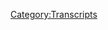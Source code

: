 {{DEFAULTSORT:
    #_TRANSCRIPT_0345:September 19, 2019
}}{{Transcript
    | title         = [[345: September 19, 2019]]
    | caption       = [https://knowledgefight.libsyn.com/knowledge-fight-september-19-2019 Listen to this episode on Libsyn]
    | episodeNumber = [[345: September 19, 2019|345]]
    | length        = 01:31:31
}}

{{MessageBox
    | header     = Warning: Bot Generated Content
    | text       = This transcript was automatically generated by transcription software and likely contains many mistakes and misattributions. Please check the audio for definitive quotes, attribution, and context.
    | image      = N3yvass4myg91.webp
    | imagewidth = 50px
    | id         = warning
}}

{{TranscriptBlock
    | name      = Unknown Speaker
    | timestamp = 00:00:00.000
    | text      = I'm sick of them posing as if they're the good guys, saying, we are the bad guys, knowledge
}}

{{TranscriptBlock
    | name      = Unknown Speaker
    | timestamp = 00:00:23.559
    | text      = fight, knowledge fight, I'm sick of them posing as if they're the good guys, saying, we are
}}

{{TranscriptBlock
    | name      = Unknown Speaker
    | timestamp = 00:00:30.559
    | text      = the bad guys, knowledge fight, Dan and Jordan, knowledge fight, rattle her, rattle her, rattle
}}

{{TranscriptBlock
    | name      = Unknown Speaker
    | timestamp = 00:00:35.560
    | text      = her, rattle her, need, need money, rattle her, rattle her, rattle her, Andy and Kansas,
}}

{{TranscriptBlock
    | name      = Unknown Speaker
    | timestamp = 00:00:40.560
    | text      = Andy and, Andy, stop it, Andy and, Andy and Kansas, Andy and, Andy, it's time to pray,
}}

{{TranscriptBlock
    | name      = Unknown Speaker
    | timestamp = 00:00:47.560
    | text      = Andy and Kansas, you're on the air, thanks for holding us.
}}

{{TranscriptBlock
    | name      = Unknown Speaker
    | timestamp = 00:00:49.560
    | text      = Hello Alex, I'm a first time caller, I'm a huge fan, I love your work, knowledge fight,
}}

{{TranscriptBlock
    | name      = Unknown Speaker
    | timestamp = 00:00:55.560
    | text      = knowledgefight.com, I love you.
}}

{{TranscriptBlock
    | name      = Unknown Speaker
    | timestamp = 00:00:59.560
    | text      = Hey everybody, welcome back to Knowledge Fight, I'm Dan, I'm Jordan, we're a couple of dudes
}}

{{TranscriptBlock
    | name      = Unknown Speaker
    | timestamp = 00:01:02.560
    | text      = that like to sit around, drink novelty beverages and talk a little bit about Alex Jones, indeed
}}

{{TranscriptBlock
    | name      = Unknown Speaker
    | timestamp = 00:01:06.560
    | text      = we are Dan, Jordan, Dan, Jordan, have you ever quit a race or dropped out or lost? Have
}}

{{TranscriptBlock
    | name      = Unknown Speaker
    | timestamp = 00:01:15.560
    | text      = I ever entered a race? Have you ever run a race? I don't think so.
}}

{{TranscriptBlock
    | name      = Unknown Speaker
    | timestamp = 00:01:19.560
    | text      = Like physically or like metaphorically a la a campaign of some sort?
}}

{{TranscriptBlock
    | name      = Unknown Speaker
    | timestamp = 00:01:25.560
    | text      = I've often thought about like a half marathon or something like that, I've often thought
}}

{{TranscriptBlock
    | name      = Unknown Speaker
    | timestamp = 00:01:29.560
    | text      = about doing something like that, especially in those times in my life when I was going
}}

{{TranscriptBlock
    | name      = Unknown Speaker
    | timestamp = 00:01:34.560
    | text      = to the gym more and in shape I was thinking about like, why don't I do that? I never got
}}

{{TranscriptBlock
    | name      = Unknown Speaker
    | timestamp = 00:01:38.560
    | text      = around to it and if I ever get healthy again I may, but no, the only races I can come up
}}

{{TranscriptBlock
    | name      = Unknown Speaker
    | timestamp = 00:01:43.560
    | text      = with, well one is physical, and that was back when we'd do the mile run back in like 5th
}}

{{TranscriptBlock
    | name      = Unknown Speaker
    | timestamp = 00:01:50.560
    | text      = grade and I realized that it didn't matter at all so I would just walk it.
}}

{{TranscriptBlock
    | name      = Unknown Speaker
    | timestamp = 00:01:54.560
    | text      = Right, right, right.
}}

{{TranscriptBlock
    | name      = Unknown Speaker
    | timestamp = 00:01:56.560
    | text      = You don't want the Presidential Fitness Award?
}}

{{TranscriptBlock
    | name      = Unknown Speaker
    | timestamp = 00:01:59.560
    | text      = Ooh, gym teacher did not like that, me getting lapped on the track by people, I was like
}}

{{TranscriptBlock
    | name      = Unknown Speaker
    | timestamp = 00:02:05.560
    | text      = I don't give a shit, it's not going to change anything, it's not going to impress you.
}}

{{TranscriptBlock
    | name      = Unknown Speaker
    | timestamp = 00:02:11.560
    | text      = This is my climate change strike!
}}

{{TranscriptBlock
    | name      = Unknown Speaker
    | timestamp = 00:02:14.560
    | text      = Yeah, impress this cranky Vietnam vet gym teacher? Nah, it's not going to happen even
}}

{{TranscriptBlock
    | name      = Unknown Speaker
    | timestamp = 00:02:19.560
    | text      = if I run really fast. That was a bad race. And then in like junior high, I think it was
}}

{{TranscriptBlock
    | name      = Unknown Speaker
    | timestamp = 00:02:25.560
    | text      = junior high, we had like class presidential races and stuff like that, I thought that
}}

{{TranscriptBlock
    | name      = Unknown Speaker
    | timestamp = 00:02:30.560
    | text      = was all silly.
}}

{{TranscriptBlock
    | name      = Unknown Speaker
    | timestamp = 00:02:31.560
    | text      = Did you try?
}}

{{TranscriptBlock
    | name      = Unknown Speaker
    | timestamp = 00:02:32.560
    | text      = Well I decided I was going to run for school pope, because I was that brand of dumbass.
}}

{{TranscriptBlock
    | name      = Unknown Speaker
    | timestamp = 00:02:39.560
    | text      = Deeply annoying.
}}

{{TranscriptBlock
    | name      = Unknown Speaker
    | timestamp = 00:02:41.560
    | text      = Yes, 100%.
}}

{{TranscriptBlock
    | name      = Unknown Speaker
    | timestamp = 00:02:43.560
    | text      = That is such a, like, you're in junior high and you hear that and you're like, ha ha,
}}

{{TranscriptBlock
    | name      = Unknown Speaker
    | timestamp = 00:02:48.560
    | text      = uhhh.
}}

{{TranscriptBlock
    | name      = Unknown Speaker
    | timestamp = 00:02:49.560
    | text      = Yup, yup.
}}

{{TranscriptBlock
    | name      = Unknown Speaker
    | timestamp = 00:02:50.560
    | text      = That's very funny, oh no, I'm already bored with it.
}}

{{TranscriptBlock
    | name      = Unknown Speaker
    | timestamp = 00:02:53.560
    | text      = Yup, I was the guy who was like, nah, let's let it ride, let's see what happens. Nothing
}}

{{TranscriptBlock
    | name      = Unknown Speaker
    | timestamp = 00:02:58.560
    | text      = happened. But yeah, I've not had good luck with races of any kind, be it foot race or
}}

{{TranscriptBlock
    | name      = Unknown Speaker
    | timestamp = 00:03:04.560
    | text      = political race.
}}

{{TranscriptBlock
    | name      = Unknown Speaker
    | timestamp = 00:03:05.560
    | text      = Yeah, I dropped out of the white race.
}}

{{TranscriptBlock
    | name      = Unknown Speaker
    | timestamp = 00:03:10.560
    | text      = You've made that very clear. So this podcast, I don't know too much about being fleet-footed
}}

{{TranscriptBlock
    | name      = Unknown Speaker
    | timestamp = 00:03:15.560
    | text      = or politically savvy, but I do know a lot about Alex Jones.
}}

{{TranscriptBlock
    | name      = Unknown Speaker
    | timestamp = 00:03:19.560
    | text      = And I don't know anything about either.
}}

{{TranscriptBlock
    | name      = Unknown Speaker
    | timestamp = 00:03:20.560
    | text      = That is correct.
}}

{{TranscriptBlock
    | name      = Unknown Speaker
    | timestamp = 00:03:21.560
    | text      = Yes.
}}

{{TranscriptBlock
    | name      = Unknown Speaker
    | timestamp = 00:03:22.560
    | text      = So, Jordan, today we've got an interesting podcast episode to do and stuff to go over,
}}

{{TranscriptBlock
    | name      = Unknown Speaker
    | timestamp = 00:03:27.560
    | text      = but before we get down to business, we're going to take a little moment here to say
}}

{{TranscriptBlock
    | name      = Unknown Speaker
    | timestamp = 00:03:30.560
    | text      = thank you to the people who have signed up and are supporting the show.
}}

{{TranscriptBlock
    | name      = Unknown Speaker
    | timestamp = 00:03:32.560
    | text      = Love it.
}}

{{TranscriptBlock
    | name      = Unknown Speaker
    | timestamp = 00:03:33.560
    | text      = Love it. First of all, Andrew, thank you so much. You are now a policy wonk.
}}

{{TranscriptBlock
    | name      = Unknown Speaker
    | timestamp = 00:03:36.560
    | text      = I'm a policy wonk.
}}

{{TranscriptBlock
    | name      = Unknown Speaker
    | timestamp = 00:03:39.560
    | text      = Thank you, Andrew.
}}

{{TranscriptBlock
    | name      = Unknown Speaker
    | timestamp = 00:03:40.560
    | text      = Next, Tim, thank you so much. You are now a policy wonk.
}}

{{TranscriptBlock
    | name      = Unknown Speaker
    | timestamp = 00:03:42.560
    | text      = I'm a policy wonk.
}}

{{TranscriptBlock
    | name      = Unknown Speaker
    | timestamp = 00:03:44.560
    | text      = Thank you, Tim.
}}

{{TranscriptBlock
    | name      = Unknown Speaker
    | timestamp = 00:03:45.560
    | text      = Next, Jennifer, thank you so much. You are now a policy wonk.
}}

{{TranscriptBlock
    | name      = Unknown Speaker
    | timestamp = 00:03:47.560
    | text      = I'm a policy wonk.
}}

{{TranscriptBlock
    | name      = Unknown Speaker
    | timestamp = 00:03:49.560
    | text      = Next, Jennifer.
}}

{{TranscriptBlock
    | name      = Unknown Speaker
    | timestamp = 00:03:50.560
    | text      = Thank you, Jennifer.
}}

{{TranscriptBlock
    | name      = Unknown Speaker
    | timestamp = 00:03:51.560
    | text      = Next, David, thank you so much. You are now a policy wonk.
}}

{{TranscriptBlock
    | name      = Unknown Speaker
    | timestamp = 00:03:53.560
    | text      = I'm a policy wonk.
}}

{{TranscriptBlock
    | name      = Unknown Speaker
    | timestamp = 00:03:55.560
    | text      = Thanks, David.
}}

{{TranscriptBlock
    | name      = Unknown Speaker
    | timestamp = 00:03:57.560
    | text      = Next, Generic Otter. Thank you so much. You are now a policy wonk.
}}

{{TranscriptBlock
    | name      = Unknown Speaker
    | timestamp = 00:04:01.560
    | text      = I'm a policy wonk.
}}

{{TranscriptBlock
    | name      = Unknown Speaker
    | timestamp = 00:04:02.560
    | text      = I refuse to accept that every otter is unique and special in their own way.
}}

{{TranscriptBlock
    | name      = Unknown Speaker
    | timestamp = 00:04:06.560
    | text      = Fair enough.
}}

{{TranscriptBlock
    | name      = Unknown Speaker
    | timestamp = 00:04:07.560
    | text      = Otters are way better than people.
}}

{{TranscriptBlock
    | name      = Unknown Speaker
    | timestamp = 00:04:08.560
    | text      = Uh huh.
}}

{{TranscriptBlock
    | name      = Unknown Speaker
    | timestamp = 00:04:09.560
    | text      = They can float.
}}

{{TranscriptBlock
    | name      = Unknown Speaker
    | timestamp = 00:04:10.560
    | text      = Yeah.
}}

{{TranscriptBlock
    | name      = Unknown Speaker
    | timestamp = 00:04:11.560
    | text      = Unlike people.
}}

{{TranscriptBlock
    | name      = Unknown Speaker
    | timestamp = 00:04:12.560
    | text      = And they hold hands when they float.
}}

{{TranscriptBlock
    | name      = Unknown Speaker
    | timestamp = 00:04:13.560
    | text      = Come on.
}}

{{TranscriptBlock
    | name      = Unknown Speaker
    | timestamp = 00:04:14.560
    | text      = People can do neither.
}}

{{TranscriptBlock
    | name      = Unknown Speaker
    | timestamp = 00:04:15.560
    | text      = Yeah.
}}

{{TranscriptBlock
    | name      = Unknown Speaker
    | timestamp = 00:04:16.560
    | text      = Then finally I'd like to say thank you to a couple people who signed up on an elevated
}}

{{TranscriptBlock
    | name      = Unknown Speaker
    | timestamp = 00:04:18.800
    | text      = level.
}}

{{TranscriptBlock
    | name      = Unknown Speaker
    | timestamp = 00:04:19.800
    | text      = We appreciate it very much.
}}

{{TranscriptBlock
    | name      = Unknown Speaker
    | timestamp = 00:04:20.800
    | text      = So first, Jane, thank you so much.
}}

{{TranscriptBlock
    | name      = Unknown Speaker
    | timestamp = 00:04:22.800
    | text      = And then Dick Cheney made money off the Iraq war.
}}

{{TranscriptBlock
    | name      = Unknown Speaker
    | timestamp = 00:04:26.360
    | text      = Thank you so much.
}}

{{TranscriptBlock
    | name      = Unknown Speaker
    | timestamp = 00:04:27.360
    | text      = You are both wonderful technocrats.
}}

{{TranscriptBlock
    | name      = Unknown Speaker
    | timestamp = 00:04:29.560
    | text      = I'm a policy wonk.
}}

{{TranscriptBlock
    | name      = Unknown Speaker
    | timestamp = 00:04:30.560
    | text      = Crikey, mate.
}}

{{TranscriptBlock
    | name      = Unknown Speaker
    | timestamp = 00:04:31.560
    | text      = Crikey.
}}

{{TranscriptBlock
    | name      = Unknown Speaker
    | timestamp = 00:04:32.560
    | text      = That's fantastic.
}}

{{TranscriptBlock
    | name      = Unknown Speaker
    | timestamp = 00:04:33.560
    | text      = Have yourself a brew.
}}

{{TranscriptBlock
    | name      = Unknown Speaker
    | timestamp = 00:04:34.560
    | text      = How's your 401k doing, bro?
}}

{{TranscriptBlock
    | name      = Unknown Speaker
    | timestamp = 00:04:35.560
    | text      = All right.
}}

{{TranscriptBlock
    | name      = Unknown Speaker
    | timestamp = 00:04:36.560
    | text      = We got to go full tilt boogie on this, Watson.
}}

{{TranscriptBlock
    | name      = Unknown Speaker
    | timestamp = 00:04:37.560
    | text      = All right?
}}

{{TranscriptBlock
    | name      = Unknown Speaker
    | timestamp = 00:04:38.560
    | text      = Let's just get down to business.
}}

{{TranscriptBlock
    | name      = Unknown Speaker
    | timestamp = 00:04:39.560
    | text      = We ain't making that money off that heroin.
}}

{{TranscriptBlock
    | name      = Unknown Speaker
    | timestamp = 00:04:41.519
    | text      = Why are you pimps so good?
}}

{{TranscriptBlock
    | name      = Unknown Speaker
    | timestamp = 00:04:43.439
    | text      = My neck is freakishly large.
}}

{{TranscriptBlock
    | name      = Unknown Speaker
    | timestamp = 00:04:45.100
    | text      = I declare info war on you.
}}

{{TranscriptBlock
    | name      = Unknown Speaker
    | timestamp = 00:04:47.920
    | text      = Thank you so much, Jane.
}}

{{TranscriptBlock
    | name      = Unknown Speaker
    | timestamp = 00:04:49.360
    | text      = And Dick Cheney made money off the Iraq war.
}}

{{TranscriptBlock
    | name      = Unknown Speaker
    | timestamp = 00:04:51.560
    | text      = Yes.
}}

{{TranscriptBlock
    | name      = Unknown Speaker
    | timestamp = 00:04:52.560
    | text      = Thank you so much.
}}

{{TranscriptBlock
    | name      = Unknown Speaker
    | timestamp = 00:04:53.560
    | text      = If you're out there listening, you're thinking, hey, I like what these guys do, I'd like to
}}

{{TranscriptBlock
    | name      = Unknown Speaker
    | timestamp = 00:04:56.079
    | text      = support the show.
}}

{{TranscriptBlock
    | name      = Unknown Speaker
    | timestamp = 00:04:57.079
    | text      = You can do that by going to our website, knowledgefight.com, clicking that button that says support the
}}

{{TranscriptBlock
    | name      = Unknown Speaker
    | timestamp = 00:04:59.920
    | text      = show.
}}

{{TranscriptBlock
    | name      = Unknown Speaker
    | timestamp = 00:05:00.920
    | text      = That would be lovely.
}}

{{TranscriptBlock
    | name      = Unknown Speaker
    | timestamp = 00:05:01.920
    | text      = So, elephant in the room, Jordan, this episode's coming out a little bit late.
}}

{{TranscriptBlock
    | name      = Unknown Speaker
    | timestamp = 00:05:04.879
    | text      = Yes.
}}

{{TranscriptBlock
    | name      = Unknown Speaker
    | timestamp = 00:05:05.879
    | text      = And I apologize for that to the good people of the world and to you also, because this
}}

{{TranscriptBlock
    | name      = Unknown Speaker
    | timestamp = 00:05:09.839
    | text      = is a pain.
}}

{{TranscriptBlock
    | name      = Unknown Speaker
    | timestamp = 00:05:10.839
    | text      = Oh, well, we both...
}}

{{TranscriptBlock
    | name      = Unknown Speaker
    | timestamp = 00:05:11.839
    | text      = For you, fixing up schedule and what have you.
}}

{{TranscriptBlock
    | name      = Unknown Speaker
    | timestamp = 00:05:13.720
    | text      = We both had some.
}}

{{TranscriptBlock
    | name      = Unknown Speaker
    | timestamp = 00:05:14.720
    | text      = I was sick all day yesterday and most of this morning.
}}

{{TranscriptBlock
    | name      = Unknown Speaker
    | timestamp = 00:05:18.399
    | text      = And I explained this a little bit on Facebook, but I tweeted that I had a slight or a light
}}

{{TranscriptBlock
    | name      = Unknown Speaker
    | timestamp = 00:05:25.600
    | text      = bungling of the schedule.
}}

{{TranscriptBlock
    | name      = Unknown Speaker
    | timestamp = 00:05:27.920
    | text      = And what was going on is that Alex Jones has been in California for the better part of
}}

{{TranscriptBlock
    | name      = Unknown Speaker
    | timestamp = 00:05:32.199
    | text      = this week.
}}

{{TranscriptBlock
    | name      = Unknown Speaker
    | timestamp = 00:05:33.199
    | text      = Yeah.
}}

{{TranscriptBlock
    | name      = Unknown Speaker
    | timestamp = 00:05:34.199
    | text      = So, I didn't want to do three 2013 episodes in a week and Wacky Wednesday possibilities
}}

{{TranscriptBlock
    | name      = Unknown Speaker
    | timestamp = 00:05:39.120
    | text      = were all dead ends that I was going in.
}}

{{TranscriptBlock
    | name      = Unknown Speaker
    | timestamp = 00:05:40.879
    | text      = Right.
}}

{{TranscriptBlock
    | name      = Unknown Speaker
    | timestamp = 00:05:41.879
    | text      = And I was like, Alex is in California, that almost certainly means that he's going on
}}

{{TranscriptBlock
    | name      = Unknown Speaker
    | timestamp = 00:05:45.000
    | text      = Rogan.
}}

{{TranscriptBlock
    | name      = Unknown Speaker
    | timestamp = 00:05:46.000
    | text      = Right.
}}

{{TranscriptBlock
    | name      = Unknown Speaker
    | timestamp = 00:05:47.000
    | text      = Or there's a decent chance.
}}

{{TranscriptBlock
    | name      = Unknown Speaker
    | timestamp = 00:05:48.000
    | text      = And that means that I got to be ready to do that episode at the drop of a hat.
}}

{{TranscriptBlock
    | name      = Unknown Speaker
    | timestamp = 00:05:51.480
    | text      = Yeah, you were a fireman in that situation.
}}

{{TranscriptBlock
    | name      = Unknown Speaker
    | timestamp = 00:05:54.160
    | text      = You ever see those guys in like, I don't know, a coming of age movie?
}}

{{TranscriptBlock
    | name      = Unknown Speaker
    | timestamp = 00:05:57.360
    | text      = You know, they always panned to the football field and the guys are running in place ready
}}

{{TranscriptBlock
    | name      = Unknown Speaker
    | timestamp = 00:06:00.480
    | text      = to do a push up.
}}

{{TranscriptBlock
    | name      = Unknown Speaker
    | timestamp = 00:06:01.480
    | text      = That's you?
}}

{{TranscriptBlock
    | name      = Unknown Speaker
    | timestamp = 00:06:02.480
    | text      = That's how I was.
}}

{{TranscriptBlock
    | name      = Unknown Speaker
    | timestamp = 00:06:03.480
    | text      = Okay.
}}

{{TranscriptBlock
    | name      = Unknown Speaker
    | timestamp = 00:06:04.480
    | text      = You were doing a...
}}

{{TranscriptBlock
    | name      = Unknown Speaker
    | timestamp = 00:06:05.480
    | text      = I was ready to go in case Rogan goes live with Alex and then I got to drop and do 10.
}}

{{TranscriptBlock
    | name      = Unknown Speaker
    | timestamp = 00:06:09.680
    | text      = Any moment.
}}

{{TranscriptBlock
    | name      = Unknown Speaker
    | timestamp = 00:06:10.680
    | text      = Yeah.
}}

{{TranscriptBlock
    | name      = Unknown Speaker
    | timestamp = 00:06:11.680
    | text      = And then it didn't happen.
}}

{{TranscriptBlock
    | name      = Unknown Speaker
    | timestamp = 00:06:12.680
    | text      = No.
}}

{{TranscriptBlock
    | name      = Unknown Speaker
    | timestamp = 00:06:13.680
    | text      = So, by the time Alex got back from California, it was already cutting it real tight for us
}}

{{TranscriptBlock
    | name      = Unknown Speaker
    | timestamp = 00:06:20.180
    | text      = to be able to get an episode out.
}}

{{TranscriptBlock
    | name      = Unknown Speaker
    | timestamp = 00:06:22.980
    | text      = So thankfully we were able to do this and get this out, which I think is actually very
}}

{{TranscriptBlock
    | name      = Unknown Speaker
    | timestamp = 00:06:27.060
    | text      = interesting and maybe the next best thing to Alex being on Rogan.
}}

{{TranscriptBlock
    | name      = Unknown Speaker
    | timestamp = 00:06:31.519
    | text      = Okay.
}}

{{TranscriptBlock
    | name      = Unknown Speaker
    | timestamp = 00:06:32.519
    | text      = And that is today we're going over the September 19th, 2019 episode, which is Thursday of this
}}

{{TranscriptBlock
    | name      = Unknown Speaker
    | timestamp = 00:06:37.240
    | text      = week.
}}

{{TranscriptBlock
    | name      = Unknown Speaker
    | timestamp = 00:06:38.240
    | text      = And here's a little out of context drop where Alex talks about how, you know, not too long
}}

{{TranscriptBlock
    | name      = Unknown Speaker
    | timestamp = 00:06:44.920
    | text      = ago he said he was gonna politically murder Joe Rogan and called him a sneaky snake and
}}

{{TranscriptBlock
    | name      = Unknown Speaker
    | timestamp = 00:06:51.399
    | text      = all that good stuff.
}}

{{TranscriptBlock
    | name      = Unknown Speaker
    | timestamp = 00:06:53.399
    | text      = I want to get into some Joe Rogan stuff here, but I love Joe to death, even though Jesus
}}

{{TranscriptBlock
    | name      = Unknown Speaker
    | timestamp = 00:06:58.439
    | text      = told me to destroy him.
}}

{{TranscriptBlock
    | name      = Unknown Speaker
    | timestamp = 00:06:59.439
    | text      = I'm joking.
}}

{{TranscriptBlock
    | name      = Unknown Speaker
    | timestamp = 00:07:00.439
    | text      = I was in like two bottles of tequila at that point, folks.
}}

{{TranscriptBlock
    | name      = Unknown Speaker
    | timestamp = 00:07:03.120
    | text      = Metaphysically.
}}

{{TranscriptBlock
    | name      = Unknown Speaker
    | timestamp = 00:07:04.120
    | text      = Metaphysically two bottles of tequila, yeah.
}}

{{TranscriptBlock
    | name      = Unknown Speaker
    | timestamp = 00:07:10.399
    | text      = I'm sorry.
}}

{{TranscriptBlock
    | name      = Unknown Speaker
    | timestamp = 00:07:11.399
    | text      = I'm sorry.
}}

{{TranscriptBlock
    | name      = Unknown Speaker
    | timestamp = 00:07:12.399
    | text      = How can you...
}}

{{TranscriptBlock
    | name      = Unknown Speaker
    | timestamp = 00:07:13.399
    | text      = I think that's a literally two bottles of tequila.
}}

{{TranscriptBlock
    | name      = Unknown Speaker
    | timestamp = 00:07:15.319
    | text      = You can be metaphysically one bottle of tequila in, but you can only be physically two bottles
}}

{{TranscriptBlock
    | name      = Unknown Speaker
    | timestamp = 00:07:19.759
    | text      = of tequila in.
}}

{{TranscriptBlock
    | name      = Unknown Speaker
    | timestamp = 00:07:20.839
    | text      = That takes action.
}}

{{TranscriptBlock
    | name      = Unknown Speaker
    | timestamp = 00:07:23.120
    | text      = That's dedication.
}}

{{TranscriptBlock
    | name      = Unknown Speaker
    | timestamp = 00:07:24.120
    | text      = You might have heard laughter in the background.
}}

{{TranscriptBlock
    | name      = Unknown Speaker
    | timestamp = 00:07:25.439
    | text      = That's our old friend Eddie Bravo.
}}

{{TranscriptBlock
    | name      = Unknown Speaker
    | timestamp = 00:07:27.079
    | text      = That's our old friend Eddie Bravo.
}}

{{TranscriptBlock
    | name      = Unknown Speaker
    | timestamp = 00:07:28.959
    | text      = I was tipped off to that.
}}

{{TranscriptBlock
    | name      = Unknown Speaker
    | timestamp = 00:07:30.560
    | text      = Eddie Bravo shows up along with his co-host from his podcast, the Tin Foil Hat podcast,
}}

{{TranscriptBlock
    | name      = Unknown Speaker
    | timestamp = 00:07:38.680
    | text      = guy by the name of Sam Tripoli.
}}

{{TranscriptBlock
    | name      = Unknown Speaker
    | timestamp = 00:07:40.199
    | text      = I'm not sure you're aware of that cat.
}}

{{TranscriptBlock
    | name      = Unknown Speaker
    | timestamp = 00:07:42.600
    | text      = I've heard his name.
}}

{{TranscriptBlock
    | name      = Unknown Speaker
    | timestamp = 00:07:43.600
    | text      = Comedian, guy.
}}

{{TranscriptBlock
    | name      = Unknown Speaker
    | timestamp = 00:07:44.600
    | text      = We're gonna see how this plays out.
}}

{{TranscriptBlock
    | name      = Unknown Speaker
    | timestamp = 00:07:47.759
    | text      = They're on for most of the show.
}}

{{TranscriptBlock
    | name      = Unknown Speaker
    | timestamp = 00:07:50.040
    | text      = So we'll get to that when we get to it, but we got to start the show how Alex starts it.
}}

{{TranscriptBlock
    | name      = Unknown Speaker
    | timestamp = 00:07:54.199
    | text      = He has a big special report that he wants to premiere and he keeps saying, this thing
}}

{{TranscriptBlock
    | name      = Unknown Speaker
    | timestamp = 00:07:58.079
    | text      = needs to go viral.
}}

{{TranscriptBlock
    | name      = Unknown Speaker
    | timestamp = 00:08:00.040
    | text      = So I'm here...
}}

{{TranscriptBlock
    | name      = Unknown Speaker
    | timestamp = 00:08:01.040
    | text      = Well, everything he does needs to go viral for him to keep going.
}}

{{TranscriptBlock
    | name      = Unknown Speaker
    | timestamp = 00:08:04.540
    | text      = That's true.
}}

{{TranscriptBlock
    | name      = Unknown Speaker
    | timestamp = 00:08:05.540
    | text      = And I'm here to do my part.
}}

{{TranscriptBlock
    | name      = Unknown Speaker
    | timestamp = 00:08:08.680
    | text      = I do not want this to go viral, but let's enjoy a little bit of it, a little special
}}

{{TranscriptBlock
    | name      = Unknown Speaker
    | timestamp = 00:08:13.279
    | text      = report.
}}

{{TranscriptBlock
    | name      = Unknown Speaker
    | timestamp = 00:08:14.620
    | text      = This video is exclusively on infowars.com and newswars.com and summit.news.
}}

{{TranscriptBlock
    | name      = Unknown Speaker
    | timestamp = 00:08:22.920
    | text      = Video Communist Party of China issues direct message to the American people.
}}

{{TranscriptBlock
    | name      = Unknown Speaker
    | timestamp = 00:08:27.600
    | text      = Paul Watson retweeted it, Rob do retweet it.
}}

{{TranscriptBlock
    | name      = Unknown Speaker
    | timestamp = 00:08:30.800
    | text      = We need to get this out.
}}

{{TranscriptBlock
    | name      = Unknown Speaker
    | timestamp = 00:08:32.240
    | text      = Throwing down the gauntlet, the Central Committee tells Americans to submit to their fate.
}}

{{TranscriptBlock
    | name      = Unknown Speaker
    | timestamp = 00:08:36.320
    | text      = So they're being very honest about this.
}}

{{TranscriptBlock
    | name      = Unknown Speaker
    | timestamp = 00:08:39.039
    | text      = And so here is the dictator of communist China uncloaked and in your face, this needs to
}}

{{TranscriptBlock
    | name      = Unknown Speaker
    | timestamp = 00:08:44.879
    | text      = go viral.
}}

{{TranscriptBlock
    | name      = Unknown Speaker
    | timestamp = 00:08:45.879
    | text      = Here it is.
}}

{{TranscriptBlock
    | name      = Unknown Speaker
    | timestamp = 00:08:46.879
    | text      = Attention, American pigs.
}}

{{TranscriptBlock
    | name      = Unknown Speaker
    | timestamp = 00:08:47.879
    | text      = China is in control of your country now.
}}

{{TranscriptBlock
    | name      = Unknown Speaker
    | timestamp = 00:08:49.879
    | text      = We own Hollywood, we own your debt, and we own Harvard and the Democratic Party.
}}

{{TranscriptBlock
    | name      = Unknown Speaker
    | timestamp = 00:09:00.720
    | text      = We have all your military courts.
}}

{{TranscriptBlock
    | name      = Unknown Speaker
    | timestamp = 00:09:03.799
    | text      = This is insanity.
}}

{{TranscriptBlock
    | name      = Unknown Speaker
    | timestamp = 00:09:04.799
    | text      = Is this breakfast at Tiffany's?
}}

{{TranscriptBlock
    | name      = Unknown Speaker
    | timestamp = 00:09:06.759
    | text      = What the fuck just happened?
}}

{{TranscriptBlock
    | name      = Unknown Speaker
    | timestamp = 00:09:08.000
    | text      = Now I have a couple of thoughts about this.
}}

{{TranscriptBlock
    | name      = Unknown Speaker
    | timestamp = 00:09:09.799
    | text      = Oh, do you?
}}

{{TranscriptBlock
    | name      = Unknown Speaker
    | timestamp = 00:09:10.799
    | text      = Yeah.
}}

{{TranscriptBlock
    | name      = Unknown Speaker
    | timestamp = 00:09:11.799
    | text      = Just a couple?
}}

{{TranscriptBlock
    | name      = Unknown Speaker
    | timestamp = 00:09:14.039
    | text      = The first is even as a racist impression, this is bad.
}}

{{TranscriptBlock
    | name      = Unknown Speaker
    | timestamp = 00:09:16.720
    | text      = This is not, this isn't quality stuff.
}}

{{TranscriptBlock
    | name      = Unknown Speaker
    | timestamp = 00:09:20.120
    | text      = Second, I have a strong suspicion Alex is trying to chase some of that Shane Gillis
}}

{{TranscriptBlock
    | name      = Unknown Speaker
    | timestamp = 00:09:25.120
    | text      = heat.
}}

{{TranscriptBlock
    | name      = Unknown Speaker
    | timestamp = 00:09:26.120
    | text      = Yeah, yeah, yeah.
}}

{{TranscriptBlock
    | name      = Unknown Speaker
    | timestamp = 00:09:27.120
    | text      = Oh, this dude just got fired from SNL by being overtly racist against Asians.
}}

{{TranscriptBlock
    | name      = Unknown Speaker
    | timestamp = 00:09:30.600
    | text      = Right, right, right.
}}

{{TranscriptBlock
    | name      = Unknown Speaker
    | timestamp = 00:09:31.600
    | text      = I'm going to jump in that pool.
}}

{{TranscriptBlock
    | name      = Unknown Speaker
    | timestamp = 00:09:32.600
    | text      = If I can do that, maybe I can piggyback on his racism and, and just as people are defending
}}

{{TranscriptBlock
    | name      = Unknown Speaker
    | timestamp = 00:09:37.980
    | text      = him and people will be like, hey, why can't you do a racist man?
}}

{{TranscriptBlock
    | name      = Unknown Speaker
    | timestamp = 00:09:41.840
    | text      = Yeah, exactly.
}}

{{TranscriptBlock
    | name      = Unknown Speaker
    | timestamp = 00:09:42.840
    | text      = Oh my God.
}}

{{TranscriptBlock
    | name      = Unknown Speaker
    | timestamp = 00:09:43.840
    | text      = Yeah, just trying to ride that wave that's been created by Gillis.
}}

{{TranscriptBlock
    | name      = Unknown Speaker
    | timestamp = 00:09:47.600
    | text      = What a transparent asshole.
}}

{{TranscriptBlock
    | name      = Unknown Speaker
    | timestamp = 00:09:50.159
    | text      = But this is, I mean, this is crazy.
}}

{{TranscriptBlock
    | name      = Unknown Speaker
    | timestamp = 00:09:52.039
    | text      = This is too much.
}}

{{TranscriptBlock
    | name      = Unknown Speaker
    | timestamp = 00:09:53.039
    | text      = And you know what?
}}

{{TranscriptBlock
    | name      = Unknown Speaker
    | timestamp = 00:09:55.000
    | text      = It goes even further.
}}

{{TranscriptBlock
    | name      = Unknown Speaker
    | timestamp = 00:09:56.000
    | text      = Of course it does.
}}

{{TranscriptBlock
    | name      = Unknown Speaker
    | timestamp = 00:09:57.000
    | text      = Alex Jones presents the Tricom Takeover.
}}

{{TranscriptBlock
    | name      = Unknown Speaker
    | timestamp = 00:09:58.000
    | text      = So take your Fentanyl and your tainted vaccines and your melamine and your baby formula we
}}

{{TranscriptBlock
    | name      = Unknown Speaker
    | timestamp = 00:10:16.039
    | text      = make for you and die and don't fight back or the media will call your names and you
}}

{{TranscriptBlock
    | name      = Unknown Speaker
    | timestamp = 00:10:24.120
    | text      = don't want that.
}}

{{TranscriptBlock
    | name      = Unknown Speaker
    | timestamp = 00:10:25.679
    | text      = You certainly don't want that.
}}

{{TranscriptBlock
    | name      = Unknown Speaker
    | timestamp = 00:10:27.159
    | text      = I think Alex, that's exactly what he wants.
}}

{{TranscriptBlock
    | name      = Unknown Speaker
    | timestamp = 00:10:29.759
    | text      = He wants the media to call him racist so he can play around in the mud.
}}

{{TranscriptBlock
    | name      = Unknown Speaker
    | timestamp = 00:10:33.960
    | text      = That's all this is.
}}

{{TranscriptBlock
    | name      = Unknown Speaker
    | timestamp = 00:10:34.960
    | text      = God damn.
}}

{{TranscriptBlock
    | name      = Unknown Speaker
    | timestamp = 00:10:35.960
    | text      = This is a ridiculously desperate ploy for attention.
}}

{{TranscriptBlock
    | name      = Unknown Speaker
    | timestamp = 00:10:38.919
    | text      = This is, this is, this is a seventies episode of Scooby Doo.
}}

{{TranscriptBlock
    | name      = Unknown Speaker
    | timestamp = 00:10:42.600
    | text      = This is, this is not good.
}}

{{TranscriptBlock
    | name      = Unknown Speaker
    | timestamp = 00:10:44.480
    | text      = It's ridiculous.
}}

{{TranscriptBlock
    | name      = Unknown Speaker
    | timestamp = 00:10:45.480
    | text      = This is not good.
}}

{{TranscriptBlock
    | name      = Unknown Speaker
    | timestamp = 00:10:46.480
    | text      = I turned on the episode and this is how it was starting and I was like, oh my God, this
}}

{{TranscriptBlock
    | name      = Unknown Speaker
    | timestamp = 00:10:50.840
    | text      = is, this is swinging for the fences.
}}

{{TranscriptBlock
    | name      = Unknown Speaker
    | timestamp = 00:10:52.759
    | text      = Yeah.
}}

{{TranscriptBlock
    | name      = Unknown Speaker
    | timestamp = 00:10:53.759
    | text      = Yeah.
}}

{{TranscriptBlock
    | name      = Unknown Speaker
    | timestamp = 00:10:54.759
    | text      = And what, what, what is more punk in 2019 fucking Christ.
}}

{{TranscriptBlock
    | name      = Unknown Speaker
    | timestamp = 00:11:00.360
    | text      = So I was listening to this on audio and I was very curious about like, well, I mean
}}

{{TranscriptBlock
    | name      = Unknown Speaker
    | timestamp = 00:11:05.080
    | text      = he said this is a video that you made.
}}

{{TranscriptBlock
    | name      = Unknown Speaker
    | timestamp = 00:11:06.840
    | text      = Tell me he's not wearing a fucking hat.
}}

{{TranscriptBlock
    | name      = Unknown Speaker
    | timestamp = 00:11:08.559
    | text      = I thought for sure it'd be Alex in disguise or something like that and I'm thrilled to
}}

{{TranscriptBlock
    | name      = Unknown Speaker
    | timestamp = 00:11:12.840
    | text      = report to you that that is not the case.
}}

{{TranscriptBlock
    | name      = Unknown Speaker
    | timestamp = 00:11:14.639
    | text      = Alex didn't go for some kind of like a offensive Trudeau style race makeup.
}}

{{TranscriptBlock
    | name      = Unknown Speaker
    | timestamp = 00:11:22.159
    | text      = Well, did he wear the rice, the rice, the, the hat?
}}

{{TranscriptBlock
    | name      = Unknown Speaker
    | timestamp = 00:11:25.960
    | text      = No, there is no, there's no costuming.
}}

{{TranscriptBlock
    | name      = Unknown Speaker
    | timestamp = 00:11:29.759
    | text      = Okay.
}}

{{TranscriptBlock
    | name      = Unknown Speaker
    | timestamp = 00:11:30.759
    | text      = There's nothing.
}}

{{TranscriptBlock
    | name      = Unknown Speaker
    | timestamp = 00:11:31.759
    | text      = Good.
}}

{{TranscriptBlock
    | name      = Unknown Speaker
    | timestamp = 00:11:32.759
    | text      = However, it is animated.
}}

{{TranscriptBlock
    | name      = Unknown Speaker
    | timestamp = 00:11:33.759
    | text      = Of course.
}}

{{TranscriptBlock
    | name      = Unknown Speaker
    | timestamp = 00:11:34.759
    | text      = And it's just a big talking dragon.
}}

{{TranscriptBlock
    | name      = Unknown Speaker
    | timestamp = 00:11:38.679
    | text      = Why not?
}}

{{TranscriptBlock
    | name      = Unknown Speaker
    | timestamp = 00:11:39.679
    | text      = Why not?
}}

{{TranscriptBlock
    | name      = Unknown Speaker
    | timestamp = 00:11:40.679
    | text      = Why not?
}}

{{TranscriptBlock
    | name      = Unknown Speaker
    | timestamp = 00:11:41.679
    | text      = Did it have wings?
}}

{{TranscriptBlock
    | name      = Unknown Speaker
    | timestamp = 00:11:43.860
    | text      = I think so.
}}

{{TranscriptBlock
    | name      = Unknown Speaker
    | timestamp = 00:11:44.860
    | text      = Yeah.
}}

{{TranscriptBlock
    | name      = Unknown Speaker
    | timestamp = 00:11:45.860
    | text      = Then it's even more ignorant and racist.
}}

{{TranscriptBlock
    | name      = Unknown Speaker
    | timestamp = 00:11:47.320
    | text      = I can't confirm or deny whether it had wings, but I can say that like, this is all just
}}

{{TranscriptBlock
    | name      = Unknown Speaker
    | timestamp = 00:11:51.200
    | text      = a really sad attempt at getting people.
}}

{{TranscriptBlock
    | name      = Unknown Speaker
    | timestamp = 00:11:54.519
    | text      = It's just a racism trolling or something.
}}

{{TranscriptBlock
    | name      = Unknown Speaker
    | timestamp = 00:11:56.480
    | text      = That's how it feels.
}}

{{TranscriptBlock
    | name      = Unknown Speaker
    | timestamp = 00:11:58.080
    | text      = You're going over the top and being like specifically, I can't, I can't see it in any other lens
}}

{{TranscriptBlock
    | name      = Unknown Speaker
    | timestamp = 00:12:05.879
    | text      = other than like, Hey, it's cool now.
}}

{{TranscriptBlock
    | name      = Unknown Speaker
    | timestamp = 00:12:09.080
    | text      = I'm going to be as racist as I want to.
}}

{{TranscriptBlock
    | name      = Unknown Speaker
    | timestamp = 00:12:11.679
    | text      = Or I know that there's going to be some blowback of attention that I get from this that I can
}}

{{TranscriptBlock
    | name      = Unknown Speaker
    | timestamp = 00:12:16.799
    | text      = maybe translate into some sales.
}}

{{TranscriptBlock
    | name      = Unknown Speaker
    | timestamp = 00:12:20.720
    | text      = Yeah.
}}

{{TranscriptBlock
    | name      = Unknown Speaker
    | timestamp = 00:12:21.720
    | text      = And he's going to try and call it edgy humor because it clearly look at me clearly I'm
}}

{{TranscriptBlock
    | name      = Unknown Speaker
    | timestamp = 00:12:26.240
    | text      = going over the top and this is parody and you're like, you don't understand what parody
}}

{{TranscriptBlock
    | name      = Unknown Speaker
    | timestamp = 00:12:30.159
    | text      = is.
}}

{{TranscriptBlock
    | name      = Unknown Speaker
    | timestamp = 00:12:31.159
    | text      = He does immediately explain that it's satire.
}}

{{TranscriptBlock
    | name      = Unknown Speaker
    | timestamp = 00:12:33.080
    | text      = Yeah.
}}

{{TranscriptBlock
    | name      = Unknown Speaker
    | timestamp = 00:12:34.080
    | text      = Yeah.
}}

{{TranscriptBlock
    | name      = Unknown Speaker
    | timestamp = 00:12:35.080
    | text      = Yeah.
}}

{{TranscriptBlock
    | name      = Unknown Speaker
    | timestamp = 00:12:36.080
    | text      = Okay.
}}

{{TranscriptBlock
    | name      = Unknown Speaker
    | timestamp = 00:12:37.080
    | text      = I'm going to do this right now.
}}

{{TranscriptBlock
    | name      = Unknown Speaker
    | timestamp = 00:12:38.080
    | text      = That was obviously satire.
}}

{{TranscriptBlock
    | name      = Unknown Speaker
    | timestamp = 00:12:39.080
    | text      = We were not being serious that that is Xi's message to us, but in action, that is what
}}

{{TranscriptBlock
    | name      = Unknown Speaker
    | timestamp = 00:12:44.320
    | text      = China is doing.
}}

{{TranscriptBlock
    | name      = Unknown Speaker
    | timestamp = 00:12:45.759
    | text      = Okay.
}}

{{TranscriptBlock
    | name      = Unknown Speaker
    | timestamp = 00:12:46.759
    | text      = All right.
}}

{{TranscriptBlock
    | name      = Unknown Speaker
    | timestamp = 00:12:47.759
    | text      = Good.
}}

{{TranscriptBlock
    | name      = Unknown Speaker
    | timestamp = 00:12:48.759
    | text      = Thank you.
}}

{{TranscriptBlock
    | name      = Unknown Speaker
    | timestamp = 00:12:49.759
    | text      = I'm not sure, but it's good as a sign.
}}

{{TranscriptBlock
    | name      = Unknown Speaker
    | timestamp = 00:12:54.440
    | text      = Whenever you perform a piece of satire that you have to immediately and almost reflexively
}}

{{TranscriptBlock
    | name      = Unknown Speaker
    | timestamp = 00:12:58.759
    | text      = be like, that was sad guys.
}}

{{TranscriptBlock
    | name      = Unknown Speaker
    | timestamp = 00:13:01.200
    | text      = I know that you probably think that was actually right.
}}

{{TranscriptBlock
    | name      = Unknown Speaker
    | timestamp = 00:13:05.360
    | text      = It was not satire guys.
}}

{{TranscriptBlock
    | name      = Unknown Speaker
    | timestamp = 00:13:07.399
    | text      = I remember that being the last chapter of a modest proposal.
}}

{{TranscriptBlock
    | name      = Unknown Speaker
    | timestamp = 00:13:11.039
    | text      = Jonathan Swift went through a long diatribe of why that is funny and how people should
}}

{{TranscriptBlock
    | name      = Unknown Speaker
    | timestamp = 00:13:15.960
    | text      = react to it.
}}

{{TranscriptBlock
    | name      = Unknown Speaker
    | timestamp = 00:13:17.120
    | text      = Yeah.
}}

{{TranscriptBlock
    | name      = Unknown Speaker
    | timestamp = 00:13:18.120
    | text      = And he said that he did actually though, want to eat Irish babies.
}}

{{TranscriptBlock
    | name      = Unknown Speaker
    | timestamp = 00:13:21.200
    | text      = It's the mark of great commentary, great satire when you have to like knee jerk, make sure
}}

{{TranscriptBlock
    | name      = Unknown Speaker
    | timestamp = 00:13:27.559
    | text      = people know, Hey, we're fucking around here because otherwise it's going to look really
}}

{{TranscriptBlock
    | name      = Unknown Speaker
    | timestamp = 00:13:31.899
    | text      = fucked up.
}}

{{TranscriptBlock
    | name      = Unknown Speaker
    | timestamp = 00:13:32.899
    | text      = Yeah.
}}

{{TranscriptBlock
    | name      = Unknown Speaker
    | timestamp = 00:13:33.899
    | text      = Yeah.
}}

{{TranscriptBlock
    | name      = Unknown Speaker
    | timestamp = 00:13:34.899
    | text      = Yeah.
}}

{{TranscriptBlock
    | name      = Unknown Speaker
    | timestamp = 00:13:35.899
    | text      = I don't know.
}}

{{TranscriptBlock
    | name      = Unknown Speaker
    | timestamp = 00:13:36.899
    | text      = I think this is a really lame thing and I think it's really interesting.
}}

{{TranscriptBlock
    | name      = Unknown Speaker
    | timestamp = 00:13:38.279
    | text      = This is how it kind of kicked off because I feel like everything is just desperate ploys
}}

{{TranscriptBlock
    | name      = Unknown Speaker
    | timestamp = 00:13:43.639
    | text      = for attention.
}}

{{TranscriptBlock
    | name      = Unknown Speaker
    | timestamp = 00:13:44.639
    | text      = Yeah.
}}

{{TranscriptBlock
    | name      = Unknown Speaker
    | timestamp = 00:13:45.639
    | text      = Yeah.
}}

{{TranscriptBlock
    | name      = Unknown Speaker
    | timestamp = 00:13:46.639
    | text      = And I think that's what Joe Bravo and a Sam Tripoli on, I think is like, get some of their,
}}

{{TranscriptBlock
    | name      = Unknown Speaker
    | timestamp = 00:13:51.159
    | text      = let's try and grab some Joe Rogan folk and that kind of thing.
}}

{{TranscriptBlock
    | name      = Unknown Speaker
    | timestamp = 00:13:54.200
    | text      = Yeah.
}}

{{TranscriptBlock
    | name      = Unknown Speaker
    | timestamp = 00:13:55.200
    | text      = And he didn't go on Rogan while he was in California, but he did say that he went on
}}

{{TranscriptBlock
    | name      = Unknown Speaker
    | timestamp = 00:13:59.039
    | text      = a podcast that's bigger than Rogan.
}}

{{TranscriptBlock
    | name      = Unknown Speaker
    | timestamp = 00:14:02.360
    | text      = And I can't imagine what my favorite murder, I have no idea what he's presenting as being
}}

{{TranscriptBlock
    | name      = Unknown Speaker
    | timestamp = 00:14:09.480
    | text      = bigger than Rogan that he would go on a, I don't know, comedy bang, bang or they are
}}

{{TranscriptBlock
    | name      = Unknown Speaker
    | timestamp = 00:14:15.000
    | text      = they are not, they're playing, they're playing, that would be amazing.
}}

{{TranscriptBlock
    | name      = Unknown Speaker
    | timestamp = 00:14:19.279
    | text      = See him on a Marin, you know, I actually, I bet he probably he's, he's going to go on
}}

{{TranscriptBlock
    | name      = Unknown Speaker
    | timestamp = 00:14:25.679
    | text      = Marin in five years, but I, well, it's, it's, it's somehow more offensive how pathetic it
}}

{{TranscriptBlock
    | name      = Unknown Speaker
    | timestamp = 00:14:36.559
    | text      = is, you know, like it's not, it's, you know, it's, it's racist and it's terrible and it's
}}

{{TranscriptBlock
    | name      = Unknown Speaker
    | timestamp = 00:14:43.720
    | text      = awful.
}}

{{TranscriptBlock
    | name      = Unknown Speaker
    | timestamp = 00:14:44.720
    | text      = Yeah.
}}

{{TranscriptBlock
    | name      = Unknown Speaker
    | timestamp = 00:14:45.720
    | text      = But because it's so desperately fake, like it's not, he's not, it's, it's just such bullshit
}}

{{TranscriptBlock
    | name      = Unknown Speaker
    | timestamp = 00:14:53.480
    | text      = that he's, it's pathetic.
}}

{{TranscriptBlock
    | name      = Unknown Speaker
    | timestamp = 00:14:54.960
    | text      = Yeah.
}}

{{TranscriptBlock
    | name      = Unknown Speaker
    | timestamp = 00:14:55.960
    | text      = It makes you feel really sad.
}}

{{TranscriptBlock
    | name      = Unknown Speaker
    | timestamp = 00:14:57.200
    | text      = Yeah.
}}

{{TranscriptBlock
    | name      = Unknown Speaker
    | timestamp = 00:14:58.200
    | text      = Yeah.
}}

{{TranscriptBlock
    | name      = Unknown Speaker
    | timestamp = 00:14:59.200
    | text      = Less angry.
}}

{{TranscriptBlock
    | name      = Unknown Speaker
    | timestamp = 00:15:00.200
    | text      = Although I am like, you know, I don't like to see this kind of thing, like this kind
}}

{{TranscriptBlock
    | name      = Unknown Speaker
    | timestamp = 00:15:02.960
    | text      = of clunky racism, this lack of craft and even some kind of satire that's being presented.
}}

{{TranscriptBlock
    | name      = Unknown Speaker
    | timestamp = 00:15:10.840
    | text      = I think that's awful, but yeah, it is.
}}

{{TranscriptBlock
    | name      = Unknown Speaker
    | timestamp = 00:15:13.480
    | text      = The overwhelming feeling that I have is that like, this is a bummer, this pathetic douche.
}}

{{TranscriptBlock
    | name      = Unknown Speaker
    | timestamp = 00:15:19.120
    | text      = Yeah, absolutely.
}}

{{TranscriptBlock
    | name      = Unknown Speaker
    | timestamp = 00:15:20.679
    | text      = Um, that's, that's like how I would feel with, uh, in the, in a perfect world, like that's
}}

{{TranscriptBlock
    | name      = Unknown Speaker
    | timestamp = 00:15:25.279
    | text      = the last living racist feeling, you know, where you're like, really dude, get the fuck
}}

{{TranscriptBlock
    | name      = Unknown Speaker
    | timestamp = 00:15:31.399
    | text      = out of here.
}}

{{TranscriptBlock
    | name      = Unknown Speaker
    | timestamp = 00:15:32.399
    | text      = Some weird Twilight Zone episode where the, the, the racist has, uh, is alone on a planet
}}

{{TranscriptBlock
    | name      = Unknown Speaker
    | timestamp = 00:15:37.120
    | text      = and there's no one else to hate.
}}

{{TranscriptBlock
    | name      = Unknown Speaker
    | timestamp = 00:15:39.120
    | text      = Yeah, exactly.
}}

{{TranscriptBlock
    | name      = Unknown Speaker
    | timestamp = 00:15:40.120
    | text      = That probably is an episode of one of those dystopian shows.
}}

{{TranscriptBlock
    | name      = Unknown Speaker
    | timestamp = 00:15:44.720
    | text      = There was time to be racist now.
}}

{{TranscriptBlock
    | name      = Unknown Speaker
    | timestamp = 00:15:47.159
    | text      = There was time.
}}

{{TranscriptBlock
    | name      = Unknown Speaker
    | timestamp = 00:15:49.759
    | text      = Um, so, uh, Alex gets into talking about, uh, immigrants and, uh, what do you know?
}}

{{TranscriptBlock
    | name      = Unknown Speaker
    | timestamp = 00:15:56.360
    | text      = He's equally off base and bad.
}}

{{TranscriptBlock
    | name      = Unknown Speaker
    | timestamp = 00:15:59.399
    | text      = There's 4,000 plus Americans get shot and killed a year by illegal aliens.
}}

{{TranscriptBlock
    | name      = Unknown Speaker
    | timestamp = 00:16:04.080
    | text      = A large portion of that is illegal aliens, but oh, that's not a problem.
}}

{{TranscriptBlock
    | name      = Unknown Speaker
    | timestamp = 00:16:07.840
    | text      = Hell, when the illegal alien shot the poor woman in San Francisco in the back, the jury
}}

{{TranscriptBlock
    | name      = Unknown Speaker
    | timestamp = 00:16:14.240
    | text      = found him not guilty, but he'd been found guilty of a gun crime, so he was sent to prison
}}

{{TranscriptBlock
    | name      = Unknown Speaker
    | timestamp = 00:16:19.480
    | text      = for that and the appellate court said, no, let him go, even though he'd been deported
}}

{{TranscriptBlock
    | name      = Unknown Speaker
    | timestamp = 00:16:23.879
    | text      = five times and committed a bunch of other crimes.
}}

{{TranscriptBlock
    | name      = Unknown Speaker
    | timestamp = 00:16:27.120
    | text      = They can't even put a guy in jail for shooting a woman in cold blood in the back when he's
}}

{{TranscriptBlock
    | name      = Unknown Speaker
    | timestamp = 00:16:31.000
    | text      = an illegal alien.
}}

{{TranscriptBlock
    | name      = Unknown Speaker
    | timestamp = 00:16:32.960
    | text      = That's a virtue signal.
}}

{{TranscriptBlock
    | name      = Unknown Speaker
    | timestamp = 00:16:34.519
    | text      = But what I'm getting at here is that they're coming for the guns.
}}

{{TranscriptBlock
    | name      = Unknown Speaker
    | timestamp = 00:16:38.960
    | text      = They're coming for the guns.
}}

{{TranscriptBlock
    | name      = Unknown Speaker
    | timestamp = 00:16:40.419
    | text      = That is exactly what he was getting at.
}}

{{TranscriptBlock
    | name      = Unknown Speaker
    | timestamp = 00:16:42.440
    | text      = So first of all, there's literally no way for Alex to have the information that he's
}}

{{TranscriptBlock
    | name      = Unknown Speaker
    | timestamp = 00:16:46.120
    | text      = citing.
}}

{{TranscriptBlock
    | name      = Unknown Speaker
    | timestamp = 00:16:47.120
    | text      = The US doesn't track crime statistics on that axis, that of immigration status.
}}

{{TranscriptBlock
    | name      = Unknown Speaker
    | timestamp = 00:16:51.720
    | text      = It's also literally against the law for them to do any of those studies.
}}

{{TranscriptBlock
    | name      = Unknown Speaker
    | timestamp = 00:16:56.000
    | text      = So the only thing he could be basing this on is like super unreliable sources.
}}

{{TranscriptBlock
    | name      = Unknown Speaker
    | timestamp = 00:17:00.200
    | text      = He's most likely getting this information from a speech that Trump gave earlier this
}}

{{TranscriptBlock
    | name      = Unknown Speaker
    | timestamp = 00:17:03.559
    | text      = year where he claimed that in the past two years, ICE had arrested undocumented persons
}}

{{TranscriptBlock
    | name      = Unknown Speaker
    | timestamp = 00:17:08.160
    | text      = whose criminal records included 4,000 violent killings, quote, violent killings.
}}

{{TranscriptBlock
    | name      = Unknown Speaker
    | timestamp = 00:17:12.920
    | text      = Yeah, he's trustworthy.
}}

{{TranscriptBlock
    | name      = Unknown Speaker
    | timestamp = 00:17:14.200
    | text      = Obviously, the problem with this is that Alex is claiming this as a statistic of crimes
}}

{{TranscriptBlock
    | name      = Unknown Speaker
    | timestamp = 00:17:18.559
    | text      = per year by a certain population when in reality, even if Trump's words were correct, he's just
}}

{{TranscriptBlock
    | name      = Unknown Speaker
    | timestamp = 00:17:23.700
    | text      = saying that people taken in by ICE in a span of two years had committed that many crimes
}}

{{TranscriptBlock
    | name      = Unknown Speaker
    | timestamp = 00:17:27.759
    | text      = total.
}}

{{TranscriptBlock
    | name      = Unknown Speaker
    | timestamp = 00:17:28.759
    | text      = It could be over a span of 30 years.
}}

{{TranscriptBlock
    | name      = Unknown Speaker
    | timestamp = 00:17:30.079
    | text      = You have no fucking idea.
}}

{{TranscriptBlock
    | name      = Unknown Speaker
    | timestamp = 00:17:32.400
    | text      = Another similar claim Trump made last year was that, quote, at least 63,000 Americans
}}

{{TranscriptBlock
    | name      = Unknown Speaker
    | timestamp = 00:17:37.500
    | text      = had been killed by immigrants since 9-11.
}}

{{TranscriptBlock
    | name      = Unknown Speaker
    | timestamp = 00:17:40.240
    | text      = But when PolitiFact looked into that claim, they found that he'd most likely gotten this
}}

{{TranscriptBlock
    | name      = Unknown Speaker
    | timestamp = 00:17:43.480
    | text      = from a blog written by noted cool guy about races, Steve King, who in turn seems to have
}}

{{TranscriptBlock
    | name      = Unknown Speaker
    | timestamp = 00:17:50.019
    | text      = just made that number up.
}}

{{TranscriptBlock
    | name      = Unknown Speaker
    | timestamp = 00:17:51.240
    | text      = Yeah, he's Steve King.
}}

{{TranscriptBlock
    | name      = Unknown Speaker
    | timestamp = 00:17:52.720
    | text      = Yeah.
}}

{{TranscriptBlock
    | name      = Unknown Speaker
    | timestamp = 00:17:53.720
    | text      = That's, yeah, that's on brand.
}}

{{TranscriptBlock
    | name      = Unknown Speaker
    | timestamp = 00:17:55.359
    | text      = Yeah.
}}

{{TranscriptBlock
    | name      = Unknown Speaker
    | timestamp = 00:17:56.359
    | text      = Yeah.
}}

{{TranscriptBlock
    | name      = Unknown Speaker
    | timestamp = 00:17:57.359
    | text      = The larger problem is that consistent studies have shown that immigrant populations, regardless
}}

{{TranscriptBlock
    | name      = Unknown Speaker
    | timestamp = 00:18:00.019
    | text      = of documentation status, are less likely to commit crimes than native born populations.
}}

{{TranscriptBlock
    | name      = Unknown Speaker
    | timestamp = 00:18:04.920
    | text      = Alex knows that.
}}

{{TranscriptBlock
    | name      = Unknown Speaker
    | timestamp = 00:18:05.920
    | text      = So he has to pull out the only case he can even remember, that of Katie Steinle, although
}}

{{TranscriptBlock
    | name      = Unknown Speaker
    | timestamp = 00:18:10.079
    | text      = he can't remember her name.
}}

{{TranscriptBlock
    | name      = Unknown Speaker
    | timestamp = 00:18:11.079
    | text      = Which we covered in the past.
}}

{{TranscriptBlock
    | name      = Unknown Speaker
    | timestamp = 00:18:12.079
    | text      = He can't even remember her name.
}}

{{TranscriptBlock
    | name      = Unknown Speaker
    | timestamp = 00:18:13.079
    | text      = Just that lady in San Francisco.
}}

{{TranscriptBlock
    | name      = Unknown Speaker
    | timestamp = 00:18:14.079
    | text      = Fucking hate him.
}}

{{TranscriptBlock
    | name      = Unknown Speaker
    | timestamp = 00:18:15.079
    | text      = Yeah, like you said, we went over this in the past and it's not worth diving into that
}}

{{TranscriptBlock
    | name      = Unknown Speaker
    | timestamp = 00:18:18.359
    | text      = deeply again.
}}

{{TranscriptBlock
    | name      = Unknown Speaker
    | timestamp = 00:18:19.359
    | text      = But to remind everyone, that was a case where an undocumented immigrant accidentally fired
}}

{{TranscriptBlock
    | name      = Unknown Speaker
    | timestamp = 00:18:23.400
    | text      = a gun and the bullet ricocheted off the ground, ultimately hitting Steinle.
}}

{{TranscriptBlock
    | name      = Unknown Speaker
    | timestamp = 00:18:27.900
    | text      = He didn't murder her in cold blood.
}}

{{TranscriptBlock
    | name      = Unknown Speaker
    | timestamp = 00:18:29.599
    | text      = And though what happened is absolutely a tragedy, to paint it as a murder is literally only
}}

{{TranscriptBlock
    | name      = Unknown Speaker
    | timestamp = 00:18:33.759
    | text      = useful to escalate demonization of immigrants.
}}

{{TranscriptBlock
    | name      = Unknown Speaker
    | timestamp = 00:18:36.480
    | text      = That's literally the only reason to go with this narrative.
}}

{{TranscriptBlock
    | name      = Unknown Speaker
    | timestamp = 00:18:38.720
    | text      = Yeah.
}}

{{TranscriptBlock
    | name      = Unknown Speaker
    | timestamp = 00:18:39.720
    | text      = Yeah, absolutely.
}}

{{TranscriptBlock
    | name      = Unknown Speaker
    | timestamp = 00:18:40.720
    | text      = That's Nazi propaganda is what it is.
}}

{{TranscriptBlock
    | name      = Unknown Speaker
    | timestamp = 00:18:42.039
    | text      = More or less.
}}

{{TranscriptBlock
    | name      = Unknown Speaker
    | timestamp = 00:18:43.039
    | text      = Yep.
}}

{{TranscriptBlock
    | name      = Unknown Speaker
    | timestamp = 00:18:44.039
    | text      = The man who accidentally fired that gun was a man named Jose Inez Garcia Zarate.
}}

{{TranscriptBlock
    | name      = Unknown Speaker
    | timestamp = 00:18:49.160
    | text      = And he was acquitted in his trial because it was clear it was an accident.
}}

{{TranscriptBlock
    | name      = Unknown Speaker
    | timestamp = 00:18:52.339
    | text      = He was, however, charged with being a felon in possession of a gun.
}}

{{TranscriptBlock
    | name      = Unknown Speaker
    | timestamp = 00:18:56.200
    | text      = This is a charge that was appealed and the decision came down on that recently that that
}}

{{TranscriptBlock
    | name      = Unknown Speaker
    | timestamp = 00:19:00.519
    | text      = was overturned.
}}

{{TranscriptBlock
    | name      = Unknown Speaker
    | timestamp = 00:19:02.220
    | text      = The reason that conviction of a gun charge was overturned was because his attorney successfully
}}

{{TranscriptBlock
    | name      = Unknown Speaker
    | timestamp = 00:19:07.160
    | text      = argued that he didn't know that the thing he was picking up was a gun.
}}

{{TranscriptBlock
    | name      = Unknown Speaker
    | timestamp = 00:19:11.339
    | text      = He found a gun wrapped in a rag, picked it up and it fired and he immediately dropped
}}

{{TranscriptBlock
    | name      = Unknown Speaker
    | timestamp = 00:19:15.880
    | text      = it.
}}

{{TranscriptBlock
    | name      = Unknown Speaker
    | timestamp = 00:19:16.880
    | text      = He wasn't knowingly in possession of the gun and the appeals court found that the prior
}}

{{TranscriptBlock
    | name      = Unknown Speaker
    | timestamp = 00:19:20.480
    | text      = trials judge didn't give the jury instruction on the legal standards for dealing with what's
}}

{{TranscriptBlock
    | name      = Unknown Speaker
    | timestamp = 00:19:25.559
    | text      = known as momentary possession.
}}

{{TranscriptBlock
    | name      = Unknown Speaker
    | timestamp = 00:19:27.799
    | text      = Yeah.
}}

{{TranscriptBlock
    | name      = Unknown Speaker
    | timestamp = 00:19:28.799
    | text      = So this is the reality that Alex is yelling about.
}}

{{TranscriptBlock
    | name      = Unknown Speaker
    | timestamp = 00:19:31.039
    | text      = But in order to make the argument he wants to make, which is bad, he has to turn to an
}}

{{TranscriptBlock
    | name      = Unknown Speaker
    | timestamp = 00:19:35.400
    | text      = appeal to a motion where an immigrant killed this precious white lady in cold blood when
}}

{{TranscriptBlock
    | name      = Unknown Speaker
    | timestamp = 00:19:39.779
    | text      = that's not at all the reality.
}}

{{TranscriptBlock
    | name      = Unknown Speaker
    | timestamp = 00:19:41.799
    | text      = What Alex is doing is lying about this case and also, quite frankly, that's virtue signaling.
}}

{{TranscriptBlock
    | name      = Unknown Speaker
    | timestamp = 00:19:46.200
    | text      = Yeah.
}}

{{TranscriptBlock
    | name      = Unknown Speaker
    | timestamp = 00:19:47.200
    | text      = But it's virtue signaling to racism.
}}

{{TranscriptBlock
    | name      = Unknown Speaker
    | timestamp = 00:19:49.019
    | text      = Did I forget that?
}}

{{TranscriptBlock
    | name      = Unknown Speaker
    | timestamp = 00:19:50.019
    | text      = Xenophobia.
}}

{{TranscriptBlock
    | name      = Unknown Speaker
    | timestamp = 00:19:51.019
    | text      = I always thought that the gun was his, but it wasn't even that?
}}

{{TranscriptBlock
    | name      = Unknown Speaker
    | timestamp = 00:19:55.440
    | text      = That was more new information that they established in the second trial.
}}

{{TranscriptBlock
    | name      = Unknown Speaker
    | timestamp = 00:20:00.720
    | text      = I think it was part of the first trial, but it wasn't something I ran into until reading
}}

{{TranscriptBlock
    | name      = Unknown Speaker
    | timestamp = 00:20:05.000
    | text      = up on the appeal.
}}

{{TranscriptBlock
    | name      = Unknown Speaker
    | timestamp = 00:20:06.000
    | text      = Yeah.
}}

{{TranscriptBlock
    | name      = Unknown Speaker
    | timestamp = 00:20:07.000
    | text      = Oh, my God.
}}

{{TranscriptBlock
    | name      = Unknown Speaker
    | timestamp = 00:20:08.000
    | text      = That's a fucking tragedy for everyone involved.
}}

{{TranscriptBlock
    | name      = Unknown Speaker
    | timestamp = 00:20:11.240
    | text      = How could it?
}}

{{TranscriptBlock
    | name      = Unknown Speaker
    | timestamp = 00:20:12.240
    | text      = Oh, my God.
}}

{{TranscriptBlock
    | name      = Unknown Speaker
    | timestamp = 00:20:13.240
    | text      = That fucking.
}}

{{TranscriptBlock
    | name      = Unknown Speaker
    | timestamp = 00:20:14.240
    | text      = Oh, that sucks.
}}

{{TranscriptBlock
    | name      = Unknown Speaker
    | timestamp = 00:20:15.240
    | text      = Right.
}}

{{TranscriptBlock
    | name      = Unknown Speaker
    | timestamp = 00:20:16.240
    | text      = That sucks so hard.
}}

{{TranscriptBlock
    | name      = Unknown Speaker
    | timestamp = 00:20:17.240
    | text      = And any previous felonies he may have had or how many times he entered the country illegally.
}}

{{TranscriptBlock
    | name      = Unknown Speaker
    | timestamp = 00:20:22.200
    | text      = That doesn't mean that he committed that as a murder.
}}

{{TranscriptBlock
    | name      = Unknown Speaker
    | timestamp = 00:20:25.160
    | text      = No, it doesn't have any bearing on the event that actually happened.
}}

{{TranscriptBlock
    | name      = Unknown Speaker
    | timestamp = 00:20:28.319
    | text      = Oh, God.
}}

{{TranscriptBlock
    | name      = Unknown Speaker
    | timestamp = 00:20:29.319
    | text      = That's very sad.
}}

{{TranscriptBlock
    | name      = Unknown Speaker
    | timestamp = 00:20:30.319
    | text      = That would fuck.
}}

{{TranscriptBlock
    | name      = Unknown Speaker
    | timestamp = 00:20:31.319
    | text      = That's fucked everybody involved up for no good reason other than that there are an infinite
}}

{{TranscriptBlock
    | name      = Unknown Speaker
    | timestamp = 00:20:37.039
    | text      = number of guns in America.
}}

{{TranscriptBlock
    | name      = Unknown Speaker
    | timestamp = 00:20:38.640
    | text      = It's very, very tragic.
}}

{{TranscriptBlock
    | name      = Unknown Speaker
    | timestamp = 00:20:41.920
    | text      = So Alex did go to L.A. or California, probably L.A. I don't know.
}}

{{TranscriptBlock
    | name      = Unknown Speaker
    | timestamp = 00:20:46.160
    | text      = He just says California.
}}

{{TranscriptBlock
    | name      = Unknown Speaker
    | timestamp = 00:20:48.519
    | text      = But like I said, I thought he was going on Rogan and I was wrong about that.
}}

{{TranscriptBlock
    | name      = Unknown Speaker
    | timestamp = 00:20:54.640
    | text      = But my reason that I thought he was going on Rogan is like Alex wouldn't go to L.A.
}}

{{TranscriptBlock
    | name      = Unknown Speaker
    | timestamp = 00:20:58.880
    | text      = unless there's a big press opportunity for him.
}}

{{TranscriptBlock
    | name      = Unknown Speaker
    | timestamp = 00:21:01.640
    | text      = Yeah, of course.
}}

{{TranscriptBlock
    | name      = Unknown Speaker
    | timestamp = 00:21:02.640
    | text      = Or someone else's audience he can sort of vulture in on.
}}

{{TranscriptBlock
    | name      = Unknown Speaker
    | timestamp = 00:21:05.920
    | text      = And I was right about that.
}}

{{TranscriptBlock
    | name      = Unknown Speaker
    | timestamp = 00:21:06.920
    | text      = Like I said, he has some unknown podcast that he went on that's bigger than Rogan.
}}

{{TranscriptBlock
    | name      = Unknown Speaker
    | timestamp = 00:21:10.240
    | text      = We'll find out what that is whenever that happens.
}}

{{TranscriptBlock
    | name      = Unknown Speaker
    | timestamp = 00:21:12.440
    | text      = Pod Save America.
}}

{{TranscriptBlock
    | name      = Unknown Speaker
    | timestamp = 00:21:13.440
    | text      = They're really trying to be centrist as fuck these days.
}}

{{TranscriptBlock
    | name      = Unknown Speaker
    | timestamp = 00:21:17.119
    | text      = They're really trying to reach across the aisle.
}}

{{TranscriptBlock
    | name      = Unknown Speaker
    | timestamp = 00:21:19.480
    | text      = Yeah, yeah.
}}

{{TranscriptBlock
    | name      = Unknown Speaker
    | timestamp = 00:21:20.480
    | text      = And we need to work together with bigots and racists who are trying to kill us all.
}}

{{TranscriptBlock
    | name      = Unknown Speaker
    | timestamp = 00:21:25.440
    | text      = But it wouldn't be an Alex Jones trip if it didn't have a story about something that happened
}}

{{TranscriptBlock
    | name      = Unknown Speaker
    | timestamp = 00:21:30.900
    | text      = to him on the plane.
}}

{{TranscriptBlock
    | name      = Unknown Speaker
    | timestamp = 00:21:32.859
    | text      = So these mobs are out of control.
}}

{{TranscriptBlock
    | name      = Unknown Speaker
    | timestamp = 00:21:34.559
    | text      = I had a leftist on the airplane, grabbed me in my seat and go, I love you so much.
}}

{{TranscriptBlock
    | name      = Unknown Speaker
    | timestamp = 00:21:39.680
    | text      = I love you.
}}

{{TranscriptBlock
    | name      = Unknown Speaker
    | timestamp = 00:21:40.680
    | text      = And my security guy starts pushing him away.
}}

{{TranscriptBlock
    | name      = Unknown Speaker
    | timestamp = 00:21:43.480
    | text      = We get off the plane, the guy comes over.
}}

{{TranscriptBlock
    | name      = Unknown Speaker
    | timestamp = 00:21:44.720
    | text      = He smelled real bad, looked mentally ill like Beto.
}}

{{TranscriptBlock
    | name      = Unknown Speaker
    | timestamp = 00:21:47.039
    | text      = He goes, I know you do it all for money, but I wanted to hurt you, but instead I hugged
}}

{{TranscriptBlock
    | name      = Unknown Speaker
    | timestamp = 00:21:52.559
    | text      = you.
}}

{{TranscriptBlock
    | name      = Unknown Speaker
    | timestamp = 00:21:53.559
    | text      = And I said, okay.
}}

{{TranscriptBlock
    | name      = Unknown Speaker
    | timestamp = 00:21:54.559
    | text      = And he goes, get away from me.
}}

{{TranscriptBlock
    | name      = Unknown Speaker
    | timestamp = 00:21:56.559
    | text      = These are mental patients.
}}

{{TranscriptBlock
    | name      = Unknown Speaker
    | timestamp = 00:21:57.559
    | text      = What do you want to bet that was one of Alex's fans?
}}

{{TranscriptBlock
    | name      = Unknown Speaker
    | timestamp = 00:22:00.799
    | text      = Like if that happened, that sounds like an encounter that could have been someone who
}}

{{TranscriptBlock
    | name      = Unknown Speaker
    | timestamp = 00:22:04.799
    | text      = actually did like him.
}}

{{TranscriptBlock
    | name      = Unknown Speaker
    | timestamp = 00:22:06.799
    | text      = And then when Alex snubbed him, he's like, I know you do it for the money.
}}

{{TranscriptBlock
    | name      = Unknown Speaker
    | timestamp = 00:22:09.519
    | text      = That could easily be a jolted fan.
}}

{{TranscriptBlock
    | name      = Unknown Speaker
    | timestamp = 00:22:11.319
    | text      = Yeah, absolutely.
}}

{{TranscriptBlock
    | name      = Unknown Speaker
    | timestamp = 00:22:12.319
    | text      = There's no reason to think this is a leftist.
}}

{{TranscriptBlock
    | name      = Unknown Speaker
    | timestamp = 00:22:14.400
    | text      = Also this didn't happen.
}}

{{TranscriptBlock
    | name      = Unknown Speaker
    | timestamp = 00:22:15.400
    | text      = Oh, he's flying with the security detail?
}}

{{TranscriptBlock
    | name      = Unknown Speaker
    | timestamp = 00:22:17.839
    | text      = Yeah, from Blackwater.
}}

{{TranscriptBlock
    | name      = Unknown Speaker
    | timestamp = 00:22:18.839
    | text      = What?
}}

{{TranscriptBlock
    | name      = Unknown Speaker
    | timestamp = 00:22:19.839
    | text      = Yeah.
}}

{{TranscriptBlock
    | name      = Unknown Speaker
    | timestamp = 00:22:20.839
    | text      = Jesus Christ.
}}

{{TranscriptBlock
    | name      = Unknown Speaker
    | timestamp = 00:22:21.839
    | text      = I guess.
}}

{{TranscriptBlock
    | name      = Unknown Speaker
    | timestamp = 00:22:22.839
    | text      = Oh man.
}}

{{TranscriptBlock
    | name      = Unknown Speaker
    | timestamp = 00:22:23.839
    | text      = He says he doesn't go anywhere without his security now, which kind of makes it...
}}

{{TranscriptBlock
    | name      = Unknown Speaker
    | timestamp = 00:22:26.839
    | text      = Why?
}}

{{TranscriptBlock
    | name      = Unknown Speaker
    | timestamp = 00:22:27.839
    | text      = Because he's a fucking super paranoid dude.
}}

{{TranscriptBlock
    | name      = Unknown Speaker
    | timestamp = 00:22:28.839
    | text      = Oh yeah, that's right.
}}

{{TranscriptBlock
    | name      = Unknown Speaker
    | timestamp = 00:22:29.839
    | text      = He's cultivated a fan base of unhinged lunatics who are violent and he has sent at people.
}}

{{TranscriptBlock
    | name      = Unknown Speaker
    | timestamp = 00:22:34.839
    | text      = Right.
}}

{{TranscriptBlock
    | name      = Unknown Speaker
    | timestamp = 00:22:35.839
    | text      = But not like, I mean, I suppose it's smart to preemptively assume that they're going
}}

{{TranscriptBlock
    | name      = Unknown Speaker
    | timestamp = 00:22:40.799
    | text      = to turn on him.
}}

{{TranscriptBlock
    | name      = Unknown Speaker
    | timestamp = 00:22:41.799
    | text      = Well, I mean...
}}

{{TranscriptBlock
    | name      = Unknown Speaker
    | timestamp = 00:22:42.799
    | text      = It would just be like, well, these people are crazy and I am very visible, so they're
}}

{{TranscriptBlock
    | name      = Unknown Speaker
    | timestamp = 00:22:48.200
    | text      = probably going to come after me sooner or later.
}}

{{TranscriptBlock
    | name      = Unknown Speaker
    | timestamp = 00:22:49.759
    | text      = I think if you create an environment and a group that is sort of, I would say, defined
}}

{{TranscriptBlock
    | name      = Unknown Speaker
    | timestamp = 00:22:56.880
    | text      = by just accepting things with lack of evidence, being incredibly paranoid, just full of suspicion
}}

{{TranscriptBlock
    | name      = Unknown Speaker
    | timestamp = 00:23:05.039
    | text      = about literally everything, you will eventually run afoul of that crowd.
}}

{{TranscriptBlock
    | name      = Unknown Speaker
    | timestamp = 00:23:09.920
    | text      = I think that was the only lesson, really, that the French Revolution taught us.
}}

{{TranscriptBlock
    | name      = Unknown Speaker
    | timestamp = 00:23:14.480
    | text      = Well, I mean...
}}

{{TranscriptBlock
    | name      = Unknown Speaker
    | timestamp = 00:23:15.480
    | text      = The terror is coming.
}}

{{TranscriptBlock
    | name      = Unknown Speaker
    | timestamp = 00:23:16.480
    | text      = But it's why Alex needs to do things like go to L.A. to be on podcasts, because now
}}

{{TranscriptBlock
    | name      = Unknown Speaker
    | timestamp = 00:23:21.640
    | text      = that he doesn't have his social media, doesn't have the YouTube algorithms to exploit, he
}}

{{TranscriptBlock
    | name      = Unknown Speaker
    | timestamp = 00:23:26.279
    | text      = has no intake.
}}

{{TranscriptBlock
    | name      = Unknown Speaker
    | timestamp = 00:23:27.279
    | text      = It's like what we've talked about all the time.
}}

{{TranscriptBlock
    | name      = Unknown Speaker
    | timestamp = 00:23:28.960
    | text      = This is why his business model is falling apart.
}}

{{TranscriptBlock
    | name      = Unknown Speaker
    | timestamp = 00:23:31.839
    | text      = Eventually, the people that get indoctrinated into what he does become suspicious of him
}}

{{TranscriptBlock
    | name      = Unknown Speaker
    | timestamp = 00:23:37.079
    | text      = and go away to harder things.
}}

{{TranscriptBlock
    | name      = Unknown Speaker
    | timestamp = 00:23:39.839
    | text      = That flow hasn't changed, but the inflow has.
}}

{{TranscriptBlock
    | name      = Unknown Speaker
    | timestamp = 00:23:44.480
    | text      = That's why it's falling apart.
}}

{{TranscriptBlock
    | name      = Unknown Speaker
    | timestamp = 00:23:46.440
    | text      = That's why deplatforming for someone like Alex is like...
}}

{{TranscriptBlock
    | name      = Unknown Speaker
    | timestamp = 00:23:49.400
    | text      = Valuable.
}}

{{TranscriptBlock
    | name      = Unknown Speaker
    | timestamp = 00:23:50.400
    | text      = Well, yeah.
}}

{{TranscriptBlock
    | name      = Unknown Speaker
    | timestamp = 00:23:51.400
    | text      = Effective.
}}

{{TranscriptBlock
    | name      = Unknown Speaker
    | timestamp = 00:23:52.400
    | text      = And someone like Milo has certainly seen a much sharper fall, but that's because he had
}}

{{TranscriptBlock
    | name      = Unknown Speaker
    | timestamp = 00:23:56.480
    | text      = less groundwork, less of a foundation to build upon.
}}

{{TranscriptBlock
    | name      = Unknown Speaker
    | timestamp = 00:24:00.720
    | text      = Alex has at least a business here that takes a while for all the gears to completely stop
}}

{{TranscriptBlock
    | name      = Unknown Speaker
    | timestamp = 00:24:09.319
    | text      = working.
}}

{{TranscriptBlock
    | name      = Unknown Speaker
    | timestamp = 00:24:10.319
    | text      = But we're seeing that.
}}

{{TranscriptBlock
    | name      = Unknown Speaker
    | timestamp = 00:24:11.319
    | text      = Milo didn't actually create anything, and he definitely didn't have a 20-some-odd year
}}

{{TranscriptBlock
    | name      = Unknown Speaker
    | timestamp = 00:24:15.519
    | text      = background in it.
}}

{{TranscriptBlock
    | name      = Unknown Speaker
    | timestamp = 00:24:17.759
    | text      = And that's what you're seeing.
}}

{{TranscriptBlock
    | name      = Unknown Speaker
    | timestamp = 00:24:20.960
    | text      = And yeah, obviously, Alex is aware of that.
}}

{{TranscriptBlock
    | name      = Unknown Speaker
    | timestamp = 00:24:24.119
    | text      = If he's ever read an email from any of his listeners or actually experienced any time
}}

{{TranscriptBlock
    | name      = Unknown Speaker
    | timestamp = 00:24:28.599
    | text      = he's run into listeners in the public, he knows.
}}

{{TranscriptBlock
    | name      = Unknown Speaker
    | timestamp = 00:24:35.759
    | text      = The wave comes back.
}}

{{TranscriptBlock
    | name      = Unknown Speaker
    | timestamp = 00:24:37.599
    | text      = There's undertow.
}}

{{TranscriptBlock
    | name      = Unknown Speaker
    | timestamp = 00:24:39.279
    | text      = So Alex, at this point, brings in Eddie and Sam.
}}

{{TranscriptBlock
    | name      = Unknown Speaker
    | timestamp = 00:24:43.079
    | text      = Cool.
}}

{{TranscriptBlock
    | name      = Unknown Speaker
    | timestamp = 00:24:44.079
    | text      = They're on for the better part of two hours of the show.
}}

{{TranscriptBlock
    | name      = Unknown Speaker
    | timestamp = 00:24:48.279
    | text      = And they're coming back on Friday's episode.
}}

{{TranscriptBlock
    | name      = Unknown Speaker
    | timestamp = 00:24:51.500
    | text      = What are they, vacationing in Austin?
}}

{{TranscriptBlock
    | name      = Unknown Speaker
    | timestamp = 00:24:53.839
    | text      = They did a show, I think it's either Friday or Thursday night, I can't remember.
}}

{{TranscriptBlock
    | name      = Unknown Speaker
    | timestamp = 00:24:57.880
    | text      = But they're there to do a show, because they do a podcast together, and then I guess they
}}

{{TranscriptBlock
    | name      = Unknown Speaker
    | timestamp = 00:25:01.619
    | text      = do a live stand-up something or...
}}

{{TranscriptBlock
    | name      = Unknown Speaker
    | timestamp = 00:25:03.880
    | text      = Who gives a shit?
}}

{{TranscriptBlock
    | name      = Unknown Speaker
    | timestamp = 00:25:04.880
    | text      = Who gives a shit?
}}

{{TranscriptBlock
    | name      = Unknown Speaker
    | timestamp = 00:25:05.960
    | text      = I think this is very interesting.
}}

{{TranscriptBlock
    | name      = Unknown Speaker
    | timestamp = 00:25:11.839
    | text      = In the past, we've experienced Eddie Bravo and Alex as on Joe Rogan's show.
}}

{{TranscriptBlock
    | name      = Unknown Speaker
    | timestamp = 00:25:18.720
    | text      = And we've seen Alex need Eddie to be there to be like sort of a pressure release valve.
}}

{{TranscriptBlock
    | name      = Unknown Speaker
    | timestamp = 00:25:23.940
    | text      = If something's going too bad for Alex, he can just yell at Eddie about flat earth, and
}}

{{TranscriptBlock
    | name      = Unknown Speaker
    | timestamp = 00:25:28.519
    | text      = then everything is sort of...
}}

{{TranscriptBlock
    | name      = Unknown Speaker
    | timestamp = 00:25:30.240
    | text      = It's almost like a reset.
}}

{{TranscriptBlock
    | name      = Unknown Speaker
    | timestamp = 00:25:32.920
    | text      = Eddie Bravo is very easy to turn on and off again.
}}

{{TranscriptBlock
    | name      = Unknown Speaker
    | timestamp = 00:25:37.440
    | text      = So I was interested to see how this would work on Alex's show, because I've heard Alex
}}

{{TranscriptBlock
    | name      = Unknown Speaker
    | timestamp = 00:25:41.460
    | text      = and Eddie on Info Wars, just one-on-one.
}}

{{TranscriptBlock
    | name      = Unknown Speaker
    | timestamp = 00:25:44.680
    | text      = But adding this third sort of unknown variable of Sam Tripoli, it's like, how's this gonna
}}

{{TranscriptBlock
    | name      = Unknown Speaker
    | timestamp = 00:25:50.160
    | text      = go?
}}

{{TranscriptBlock
    | name      = Unknown Speaker
    | timestamp = 00:25:51.160
    | text      = We'll find out.
}}

{{TranscriptBlock
    | name      = Unknown Speaker
    | timestamp = 00:25:52.160
    | text      = Ladies and gentlemen, we've got Eddie Bravo and Sam Tripoli in studio with us for the
}}

{{TranscriptBlock
    | name      = Unknown Speaker
    | timestamp = 00:25:58.839
    | text      = next two hours, and Paul Joseph Watson takes over.
}}

{{TranscriptBlock
    | name      = Unknown Speaker
    | timestamp = 00:26:01.160
    | text      = I guess that was an unnecessary clip.
}}

{{TranscriptBlock
    | name      = Unknown Speaker
    | timestamp = 00:26:02.920
    | text      = I could have just told you that the two of them were on, which I did, and then I played
}}

{{TranscriptBlock
    | name      = Unknown Speaker
    | timestamp = 00:26:05.920
    | text      = that clip.
}}

{{TranscriptBlock
    | name      = Unknown Speaker
    | timestamp = 00:26:06.920
    | text      = Anyway...
}}

{{TranscriptBlock
    | name      = Unknown Speaker
    | timestamp = 00:26:07.920
    | text      = You do always have to back up everything you say, though.
}}

{{TranscriptBlock
    | name      = Unknown Speaker
    | timestamp = 00:26:13.599
    | text      = That's true.
}}

{{TranscriptBlock
    | name      = Unknown Speaker
    | timestamp = 00:26:14.599
    | text      = That is true.
}}

{{TranscriptBlock
    | name      = Unknown Speaker
    | timestamp = 00:26:15.599
    | text      = You do need to provide evidence for everything.
}}

{{TranscriptBlock
    | name      = Unknown Speaker
    | timestamp = 00:26:17.319
    | text      = So in this next clip, they talk about how racism is kind of fun sometimes.
}}

{{TranscriptBlock
    | name      = Unknown Speaker
    | timestamp = 00:26:22.640
    | text      = It's like we got away from what racism is, is like, you're horrible people.
}}

{{TranscriptBlock
    | name      = Unknown Speaker
    | timestamp = 00:26:26.319
    | text      = I mean, Tropic Thunder's fun when he's doing that, and I make fun of white people, red
}}

{{TranscriptBlock
    | name      = Unknown Speaker
    | timestamp = 00:26:30.220
    | text      = necks and stuff, and I did that whole Chinese dragon going, American scum!
}}

{{TranscriptBlock
    | name      = Unknown Speaker
    | timestamp = 00:26:34.119
    | text      = It's fun!
}}

{{TranscriptBlock
    | name      = Unknown Speaker
    | timestamp = 00:26:35.119
    | text      = It's fun!
}}

{{TranscriptBlock
    | name      = Unknown Speaker
    | timestamp = 00:26:36.119
    | text      = Don't double down.
}}

{{TranscriptBlock
    | name      = Unknown Speaker
    | timestamp = 00:26:37.119
    | text      = Don't double down.
}}

{{TranscriptBlock
    | name      = Unknown Speaker
    | timestamp = 00:26:38.119
    | text      = It's fun!
}}

{{TranscriptBlock
    | name      = Unknown Speaker
    | timestamp = 00:26:39.119
    | text      = Jesus Christ.
}}

{{TranscriptBlock
    | name      = Unknown Speaker
    | timestamp = 00:26:40.119
    | text      = It's...
}}

{{TranscriptBlock
    | name      = Unknown Speaker
    | timestamp = 00:26:41.119
    | text      = Why don't people get that I am allowed to oppress people with no repercussions?
}}

{{TranscriptBlock
    | name      = Unknown Speaker
    | timestamp = 00:26:46.799
    | text      = It's fun.
}}

{{TranscriptBlock
    | name      = Unknown Speaker
    | timestamp = 00:26:47.799
    | text      = It's fun!
}}

{{TranscriptBlock
    | name      = Unknown Speaker
    | timestamp = 00:26:48.799
    | text      = So he talks a bit about Trudeau and his blackface situation, and most of it is just comparing
}}

{{TranscriptBlock
    | name      = Unknown Speaker
    | timestamp = 00:26:55.720
    | text      = it to Tropic Thunder, and like, it's fun in Tropic Thunder.
}}

{{TranscriptBlock
    | name      = Unknown Speaker
    | timestamp = 00:26:58.900
    | text      = It's not fun for you, Trudeau.
}}

{{TranscriptBlock
    | name      = Unknown Speaker
    | timestamp = 00:27:00.480
    | text      = Okay, but that's what satire is.
}}

{{TranscriptBlock
    | name      = Unknown Speaker
    | timestamp = 00:27:03.799
    | text      = Now we have an actual satire.
}}

{{TranscriptBlock
    | name      = Unknown Speaker
    | timestamp = 00:27:06.019
    | text      = So these guys, their conversation is a lot of yelling.
}}

{{TranscriptBlock
    | name      = Unknown Speaker
    | timestamp = 00:27:11.039
    | text      = Yeah.
}}

{{TranscriptBlock
    | name      = Unknown Speaker
    | timestamp = 00:27:12.039
    | text      = It is not coherent in most senses.
}}

{{TranscriptBlock
    | name      = Unknown Speaker
    | timestamp = 00:27:16.400
    | text      = Sam Tripoli really wants to talk about Jeffrey Epstein and also what Alex thinks about Julian
}}

{{TranscriptBlock
    | name      = Unknown Speaker
    | timestamp = 00:27:22.079
    | text      = Assange.
}}

{{TranscriptBlock
    | name      = Unknown Speaker
    | timestamp = 00:27:23.079
    | text      = And Alex keeps saying, we're going to get to it next segment.
}}

{{TranscriptBlock
    | name      = Unknown Speaker
    | timestamp = 00:27:25.920
    | text      = Sure.
}}

{{TranscriptBlock
    | name      = Unknown Speaker
    | timestamp = 00:27:26.920
    | text      = And he puts the can all the way down the road to the end of the show where he says that
}}

{{TranscriptBlock
    | name      = Unknown Speaker
    | timestamp = 00:27:30.240
    | text      = Julian Assange should be freed and that Jeffrey Epstein was involved in trying to blackmail
}}

{{TranscriptBlock
    | name      = Unknown Speaker
    | timestamp = 00:27:35.759
    | text      = scientists.
}}

{{TranscriptBlock
    | name      = Unknown Speaker
    | timestamp = 00:27:36.759
    | text      = And he knows this from high-level intelligence sources.
}}

{{TranscriptBlock
    | name      = Unknown Speaker
    | timestamp = 00:27:39.839
    | text      = He's talking about the MIT situation.
}}

{{TranscriptBlock
    | name      = Unknown Speaker
    | timestamp = 00:27:41.480
    | text      = Gotcha.
}}

{{TranscriptBlock
    | name      = Unknown Speaker
    | timestamp = 00:27:42.480
    | text      = Gotcha.
}}

{{TranscriptBlock
    | name      = Unknown Speaker
    | timestamp = 00:27:43.480
    | text      = So it's more important that they get into the bigger issues while they yell.
}}

{{TranscriptBlock
    | name      = Unknown Speaker
    | timestamp = 00:27:49.420
    | text      = And one of them is that the globalists, they want transhumanism, right?
}}

{{TranscriptBlock
    | name      = Unknown Speaker
    | timestamp = 00:27:54.799
    | text      = And Sam Tripoli knows why.
}}

{{TranscriptBlock
    | name      = Unknown Speaker
    | timestamp = 00:27:57.599
    | text      = Well you know what it is, man?
}}

{{TranscriptBlock
    | name      = Unknown Speaker
    | timestamp = 00:27:58.599
    | text      = They want transhumanism because they know when they die and they go to the archons,
}}

{{TranscriptBlock
    | name      = Unknown Speaker
    | timestamp = 00:28:02.119
    | text      = they're going to have to go some lesser form and come back as like a one-eyed woodchuck
}}

{{TranscriptBlock
    | name      = Unknown Speaker
    | timestamp = 00:28:06.319
    | text      = because they're such evil people and they'll never go to a higher level to hang out with
}}

{{TranscriptBlock
    | name      = Unknown Speaker
    | timestamp = 00:28:10.839
    | text      = the gods.
}}

{{TranscriptBlock
    | name      = Unknown Speaker
    | timestamp = 00:28:11.839
    | text      = You know what I'm saying?
}}

{{TranscriptBlock
    | name      = Unknown Speaker
    | timestamp = 00:28:12.839
    | text      = That's it.
}}

{{TranscriptBlock
    | name      = Unknown Speaker
    | timestamp = 00:28:13.839
    | text      = They're scumbags.
}}

{{TranscriptBlock
    | name      = Unknown Speaker
    | timestamp = 00:28:14.839
    | text      = They're lizards.
}}

{{TranscriptBlock
    | name      = Unknown Speaker
    | timestamp = 00:28:15.839
    | text      = They have no consciousness.
}}

{{TranscriptBlock
    | name      = Unknown Speaker
    | timestamp = 00:28:16.839
    | text      = They're feeding on us and they don't want horrible form.
}}

{{TranscriptBlock
    | name      = Unknown Speaker
    | timestamp = 00:28:20.599
    | text      = Yeah.
}}

{{TranscriptBlock
    | name      = Unknown Speaker
    | timestamp = 00:28:21.599
    | text      = And by the way, they admit that.
}}

{{TranscriptBlock
    | name      = Unknown Speaker
    | timestamp = 00:28:23.599
    | text      = Yeah.
}}

{{TranscriptBlock
    | name      = Unknown Speaker
    | timestamp = 00:28:24.599
    | text      = They admit that.
}}

{{TranscriptBlock
    | name      = Unknown Speaker
    | timestamp = 00:28:25.599
    | text      = So they all believe in reincarnation.
}}

{{TranscriptBlock
    | name      = Unknown Speaker
    | timestamp = 00:28:28.039
    | text      = Wow.
}}

{{TranscriptBlock
    | name      = Unknown Speaker
    | timestamp = 00:28:29.039
    | text      = That's good.
}}

{{TranscriptBlock
    | name      = Unknown Speaker
    | timestamp = 00:28:30.039
    | text      = Is that part of Alex's cosmology in his weird version of Christianity?
}}

{{TranscriptBlock
    | name      = Unknown Speaker
    | timestamp = 00:28:36.480
    | text      = It is today.
}}

{{TranscriptBlock
    | name      = Unknown Speaker
    | timestamp = 00:28:38.279
    | text      = There is, you know, we are going to heaven, but you gotta break the 10,000 year wheel
}}

{{TranscriptBlock
    | name      = Unknown Speaker
    | timestamp = 00:28:43.839
    | text      = first.
}}

{{TranscriptBlock
    | name      = Unknown Speaker
    | timestamp = 00:28:44.839
    | text      = And you're like, Jesus Christ, man.
}}

{{TranscriptBlock
    | name      = Unknown Speaker
    | timestamp = 00:28:45.839
    | text      = And the archons will be the deciders of if you come back as a woodchuck.
}}

{{TranscriptBlock
    | name      = Unknown Speaker
    | timestamp = 00:28:49.119
    | text      = Who's even thrown around archon anymore?
}}

{{TranscriptBlock
    | name      = Unknown Speaker
    | timestamp = 00:28:51.759
    | text      = Weirdos.
}}

{{TranscriptBlock
    | name      = Unknown Speaker
    | timestamp = 00:28:52.759
    | text      = That's fucking crazy.
}}

{{TranscriptBlock
    | name      = Unknown Speaker
    | timestamp = 00:28:53.759
    | text      = Yeah.
}}

{{TranscriptBlock
    | name      = Unknown Speaker
    | timestamp = 00:28:54.759
    | text      = It's kind of weird.
}}

{{TranscriptBlock
    | name      = Unknown Speaker
    | timestamp = 00:28:55.759
    | text      = Um, but here we run into like an essential problem that I have that I really don't like
}}

{{TranscriptBlock
    | name      = Unknown Speaker
    | timestamp = 00:29:00.759
    | text      = about episodes like this of Alex's show.
}}

{{TranscriptBlock
    | name      = Unknown Speaker
    | timestamp = 00:29:03.680
    | text      = And that is that Sam Tripoli is a comic.
}}

{{TranscriptBlock
    | name      = Unknown Speaker
    | timestamp = 00:29:05.839
    | text      = So like it's really difficult to disambiguate like what is trying to be funny and what is
}}

{{TranscriptBlock
    | name      = Unknown Speaker
    | timestamp = 00:29:11.920
    | text      = actually like a position because when he's yelling about this, like you can obviously
}}

{{TranscriptBlock
    | name      = Unknown Speaker
    | timestamp = 00:29:16.200
    | text      = see like they don't want to come back as a one eyed woodchuck.
}}

{{TranscriptBlock
    | name      = Unknown Speaker
    | timestamp = 00:29:19.519
    | text      = That was Sam Tripoli.
}}

{{TranscriptBlock
    | name      = Unknown Speaker
    | timestamp = 00:29:20.519
    | text      = Yeah.
}}

{{TranscriptBlock
    | name      = Unknown Speaker
    | timestamp = 00:29:21.519
    | text      = Okay.
}}

{{TranscriptBlock
    | name      = Unknown Speaker
    | timestamp = 00:29:22.519
    | text      = That's a line.
}}

{{TranscriptBlock
    | name      = Unknown Speaker
    | timestamp = 00:29:23.519
    | text      = And I'm trying to get a little bit of a laugh, you know, like you can see the craft of being
}}

{{TranscriptBlock
    | name      = Unknown Speaker
    | timestamp = 00:29:28.039
    | text      = funny in there.
}}

{{TranscriptBlock
    | name      = Unknown Speaker
    | timestamp = 00:29:30.519
    | text      = But at the same time, it's in the middle of expressing an idea that I think he probably
}}

{{TranscriptBlock
    | name      = Unknown Speaker
    | timestamp = 00:29:34.079
    | text      = believes that these people want to create robots they can put their brain in so they
}}

{{TranscriptBlock
    | name      = Unknown Speaker
    | timestamp = 00:29:38.339
    | text      = never have to die and face the archons.
}}

{{TranscriptBlock
    | name      = Unknown Speaker
    | timestamp = 00:29:39.960
    | text      = So it's like, where is the line between what you actually believe and what's a joke?
}}

{{TranscriptBlock
    | name      = Unknown Speaker
    | timestamp = 00:29:45.400
    | text      = And it's always hard to figure out.
}}

{{TranscriptBlock
    | name      = Unknown Speaker
    | timestamp = 00:29:47.079
    | text      = So I try to err on the side of like, eh, he's probably fucking around.
}}

{{TranscriptBlock
    | name      = Unknown Speaker
    | timestamp = 00:29:51.480
    | text      = If there are if there's someone who fucks around for a living, right, right.
}}

{{TranscriptBlock
    | name      = Unknown Speaker
    | timestamp = 00:29:55.799
    | text      = That becomes very difficult when you're on a show with Alex fucking Jones.
}}

{{TranscriptBlock
    | name      = Unknown Speaker
    | timestamp = 00:30:00.079
    | text      = Yeah, that is that is the most humorless person in the world.
}}

{{TranscriptBlock
    | name      = Unknown Speaker
    | timestamp = 00:30:03.640
    | text      = I don't know how you would even try and get humor into the show.
}}

{{TranscriptBlock
    | name      = Unknown Speaker
    | timestamp = 00:30:07.920
    | text      = I mean, if you're a professional comedian, obviously, the easiest way is to make poop
}}

{{TranscriptBlock
    | name      = Unknown Speaker
    | timestamp = 00:30:12.880
    | text      = jokes.
}}

{{TranscriptBlock
    | name      = Unknown Speaker
    | timestamp = 00:30:13.880
    | text      = Sure.
}}

{{TranscriptBlock
    | name      = Unknown Speaker
    | timestamp = 00:30:14.880
    | text      = If you make poop jokes, you have destroyed and you you know, when you read the room,
}}

{{TranscriptBlock
    | name      = Unknown Speaker
    | timestamp = 00:30:19.440
    | text      = you say poop jokes are gonna work here.
}}

{{TranscriptBlock
    | name      = Unknown Speaker
    | timestamp = 00:30:21.160
    | text      = Oh, yeah.
}}

{{TranscriptBlock
    | name      = Unknown Speaker
    | timestamp = 00:30:22.160
    | text      = But but if you're an actual actual comic, trying to be actually funny, good fucking
}}

{{TranscriptBlock
    | name      = Unknown Speaker
    | timestamp = 00:30:27.640
    | text      = luck.
}}

{{TranscriptBlock
    | name      = Unknown Speaker
    | timestamp = 00:30:28.640
    | text      = God, everything sails over his head, right?
}}

{{TranscriptBlock
    | name      = Unknown Speaker
    | timestamp = 00:30:30.599
    | text      = Yeah, for the most part.
}}

{{TranscriptBlock
    | name      = Unknown Speaker
    | timestamp = 00:30:31.920
    | text      = Yeah.
}}

{{TranscriptBlock
    | name      = Unknown Speaker
    | timestamp = 00:30:32.920
    | text      = And then he just says like, oh, yeah, that's actually, you know, it's in a white paper.
}}

{{TranscriptBlock
    | name      = Unknown Speaker
    | timestamp = 00:30:35.480
    | text      = You make a joke, but it's actually true.
}}

{{TranscriptBlock
    | name      = Unknown Speaker
    | timestamp = 00:30:37.880
    | text      = Of course.
}}

{{TranscriptBlock
    | name      = Unknown Speaker
    | timestamp = 00:30:38.880
    | text      = Of course.
}}

{{TranscriptBlock
    | name      = Unknown Speaker
    | timestamp = 00:30:39.880
    | text      = Yeah, now I get it.
}}

{{TranscriptBlock
    | name      = Unknown Speaker
    | timestamp = 00:30:40.960
    | text      = So Sam Tripoli wants to fight John Bolton.
}}

{{TranscriptBlock
    | name      = Unknown Speaker
    | timestamp = 00:30:45.000
    | text      = That's big news.
}}

{{TranscriptBlock
    | name      = Unknown Speaker
    | timestamp = 00:30:46.279
    | text      = Breaking here on knowledge fight.
}}

{{TranscriptBlock
    | name      = Unknown Speaker
    | timestamp = 00:30:48.200
    | text      = Sam Tripoli looking to fight an old man.
}}

{{TranscriptBlock
    | name      = Unknown Speaker
    | timestamp = 00:30:51.039
    | text      = Yeah, I'm fine with that.
}}

{{TranscriptBlock
    | name      = Unknown Speaker
    | timestamp = 00:30:52.039
    | text      = OK.
}}

{{TranscriptBlock
    | name      = Unknown Speaker
    | timestamp = 00:30:53.039
    | text      = I don't think I don't think I've ever been more fine with somebody just beating up an
}}

{{TranscriptBlock
    | name      = Unknown Speaker
    | timestamp = 00:30:56.400
    | text      = old man.
}}

{{TranscriptBlock
    | name      = Unknown Speaker
    | timestamp = 00:30:57.400
    | text      = After that, after that revelation comes out, Alex reveals some information of his own about
}}

{{TranscriptBlock
    | name      = Unknown Speaker
    | timestamp = 00:31:01.599
    | text      = John Bolton.
}}

{{TranscriptBlock
    | name      = Unknown Speaker
    | timestamp = 00:31:02.960
    | text      = I want to fight John Bolton for charity.
}}

{{TranscriptBlock
    | name      = Unknown Speaker
    | timestamp = 00:31:05.039
    | text      = I say right here, John Bolton, me, you in the Octagon fight.
}}

{{TranscriptBlock
    | name      = Unknown Speaker
    | timestamp = 00:31:09.319
    | text      = All money goes to charity.
}}

{{TranscriptBlock
    | name      = Unknown Speaker
    | timestamp = 00:31:11.000
    | text      = That that's a perv stash.
}}

{{TranscriptBlock
    | name      = Unknown Speaker
    | timestamp = 00:31:13.799
    | text      = Yeah, that is that is a fact.
}}

{{TranscriptBlock
    | name      = Unknown Speaker
    | timestamp = 00:31:16.160
    | text      = He's into some pervs.
}}

{{TranscriptBlock
    | name      = Unknown Speaker
    | timestamp = 00:31:17.160
    | text      = Yeah.
}}

{{TranscriptBlock
    | name      = Unknown Speaker
    | timestamp = 00:31:18.160
    | text      = Definitely some 1985 hardcore gay porn.
}}

{{TranscriptBlock
    | name      = Unknown Speaker
    | timestamp = 00:31:21.160
    | text      = He's a leather daddy.
}}

{{TranscriptBlock
    | name      = Unknown Speaker
    | timestamp = 00:31:22.680
    | text      = I'd like to remind you that this is a family show.
}}

{{TranscriptBlock
    | name      = Unknown Speaker
    | timestamp = 00:31:25.319
    | text      = Jesus.
}}

{{TranscriptBlock
    | name      = Unknown Speaker
    | timestamp = 00:31:26.319
    | text      = I'd also like to remind you that Alex thinks he's a libertarian.
}}

{{TranscriptBlock
    | name      = Unknown Speaker
    | timestamp = 00:31:29.799
    | text      = Right.
}}

{{TranscriptBlock
    | name      = Unknown Speaker
    | timestamp = 00:31:30.799
    | text      = Right.
}}

{{TranscriptBlock
    | name      = Unknown Speaker
    | timestamp = 00:31:31.799
    | text      = Right.
}}

{{TranscriptBlock
    | name      = Unknown Speaker
    | timestamp = 00:31:32.799
    | text      = He's into some pervs stuff.
}}

{{TranscriptBlock
    | name      = Unknown Speaker
    | timestamp = 00:31:33.799
    | text      = Yeah.
}}

{{TranscriptBlock
    | name      = Unknown Speaker
    | timestamp = 00:31:34.799
    | text      = I don't judge.
}}

{{TranscriptBlock
    | name      = Unknown Speaker
    | timestamp = 00:31:35.799
    | text      = I'm just saying he's going to hell and the archons aren't going to let him come back
}}

{{TranscriptBlock
    | name      = Unknown Speaker
    | timestamp = 00:31:37.400
    | text      = as anything rather than a one eyed would check.
}}

{{TranscriptBlock
    | name      = Unknown Speaker
    | timestamp = 00:31:39.559
    | text      = That's into fucking auto erotica, right.
}}

{{TranscriptBlock
    | name      = Unknown Speaker
    | timestamp = 00:31:43.400
    | text      = Family show.
}}

{{TranscriptBlock
    | name      = Unknown Speaker
    | timestamp = 00:31:44.400
    | text      = Yeah.
}}

{{TranscriptBlock
    | name      = Unknown Speaker
    | timestamp = 00:31:45.400
    | text      = I'd also like to remind you that this is still a family show as this next clip begins.
}}

{{TranscriptBlock
    | name      = Unknown Speaker
    | timestamp = 00:31:49.519
    | text      = Yeah.
}}

{{TranscriptBlock
    | name      = Unknown Speaker
    | timestamp = 00:31:50.519
    | text      = Jared Kushner likes it weird too.
}}

{{TranscriptBlock
    | name      = Unknown Speaker
    | timestamp = 00:31:51.799
    | text      = He looks like he likes to have sex with a knife to his throat.
}}

{{TranscriptBlock
    | name      = Unknown Speaker
    | timestamp = 00:31:54.119
    | text      = Anybody else?
}}

{{TranscriptBlock
    | name      = Unknown Speaker
    | timestamp = 00:31:55.119
    | text      = He does look like that.
}}

{{TranscriptBlock
    | name      = Unknown Speaker
    | timestamp = 00:31:58.200
    | text      = Oh my God.
}}

{{TranscriptBlock
    | name      = Unknown Speaker
    | timestamp = 00:32:00.359
    | text      = I ran into a little bit of an issue and that is that verbally and vocally, Sam Tripoli
}}

{{TranscriptBlock
    | name      = Unknown Speaker
    | timestamp = 00:32:07.240
    | text      = sounds almost identical to Owen Benjamin.
}}

{{TranscriptBlock
    | name      = Unknown Speaker
    | timestamp = 00:32:10.160
    | text      = Oh, OK.
}}

{{TranscriptBlock
    | name      = Unknown Speaker
    | timestamp = 00:32:11.160
    | text      = Like the two of them sound very similar.
}}

{{TranscriptBlock
    | name      = Unknown Speaker
    | timestamp = 00:32:13.839
    | text      = Yeah.
}}

{{TranscriptBlock
    | name      = Unknown Speaker
    | timestamp = 00:32:14.839
    | text      = I don't know.
}}

{{TranscriptBlock
    | name      = Unknown Speaker
    | timestamp = 00:32:15.839
    | text      = I don't know.
}}

{{TranscriptBlock
    | name      = Unknown Speaker
    | timestamp = 00:32:16.839
    | text      = Maybe.
}}

{{TranscriptBlock
    | name      = Unknown Speaker
    | timestamp = 00:32:17.839
    | text      = Why are we kink shaming?
}}

{{TranscriptBlock
    | name      = Unknown Speaker
    | timestamp = 00:32:18.839
    | text      = Why are we kink shaming?
}}

{{TranscriptBlock
    | name      = Unknown Speaker
    | timestamp = 00:32:19.839
    | text      = I don't know.
}}

{{TranscriptBlock
    | name      = Unknown Speaker
    | timestamp = 00:32:20.839
    | text      = I don't know.
}}

{{TranscriptBlock
    | name      = Unknown Speaker
    | timestamp = 00:32:21.839
    | text      = There are so many reasons to hate Kushner.
}}

{{TranscriptBlock
    | name      = Unknown Speaker
    | timestamp = 00:32:23.799
    | text      = He's a fucking slumlord, exploitative, racist bullshitter who's married to the worst woman
}}

{{TranscriptBlock
    | name      = Unknown Speaker
    | timestamp = 00:32:29.920
    | text      = in the world, whose dad is the worst man in the world.
}}

{{TranscriptBlock
    | name      = Unknown Speaker
    | timestamp = 00:32:33.319
    | text      = And they're going to kink shame him?
}}

{{TranscriptBlock
    | name      = Unknown Speaker
    | timestamp = 00:32:35.480
    | text      = That's what they got?
}}

{{TranscriptBlock
    | name      = Unknown Speaker
    | timestamp = 00:32:36.559
    | text      = Fuck off.
}}

{{TranscriptBlock
    | name      = Unknown Speaker
    | timestamp = 00:32:37.559
    | text      = Yeah.
}}

{{TranscriptBlock
    | name      = Unknown Speaker
    | timestamp = 00:32:38.559
    | text      = Well, I mean, but again, that's like making a joke.
}}

{{TranscriptBlock
    | name      = Unknown Speaker
    | timestamp = 00:32:41.220
    | text      = That's making the joke.
}}

{{TranscriptBlock
    | name      = Unknown Speaker
    | timestamp = 00:32:43.279
    | text      = Is it?
}}

{{TranscriptBlock
    | name      = Unknown Speaker
    | timestamp = 00:32:44.279
    | text      = I mean, I guess he's trying, but he sucks at it if he's if that's the joke.
}}

{{TranscriptBlock
    | name      = Unknown Speaker
    | timestamp = 00:32:49.200
    | text      = I mean, that just sucks.
}}

{{TranscriptBlock
    | name      = Unknown Speaker
    | timestamp = 00:32:51.079
    | text      = That just sucks.
}}

{{TranscriptBlock
    | name      = Unknown Speaker
    | timestamp = 00:32:52.079
    | text      = Well, I'm not saying he's a good comic.
}}

{{TranscriptBlock
    | name      = Unknown Speaker
    | timestamp = 00:32:54.279
    | text      = I'm saying that the intention of a joke is there.
}}

{{TranscriptBlock
    | name      = Unknown Speaker
    | timestamp = 00:32:58.000
    | text      = Right.
}}

{{TranscriptBlock
    | name      = Unknown Speaker
    | timestamp = 00:32:59.000
    | text      = And that's what makes it so difficult.
}}

{{TranscriptBlock
    | name      = Unknown Speaker
    | timestamp = 00:33:00.000
    | text      = Right.
}}

{{TranscriptBlock
    | name      = Unknown Speaker
    | timestamp = 00:33:01.000
    | text      = In fact, you know what?
}}

{{TranscriptBlock
    | name      = Unknown Speaker
    | timestamp = 00:33:02.000
    | text      = I'll be honest with you.
}}

{{TranscriptBlock
    | name      = Unknown Speaker
    | timestamp = 00:33:03.000
    | text      = Like Sam Tripoli's voice and delivery is so similar to Owen Benjamin.
}}

{{TranscriptBlock
    | name      = Unknown Speaker
    | timestamp = 00:33:08.480
    | text      = And he has some things that, you know, sound similar to some of the things that Owen Benjamin
}}

{{TranscriptBlock
    | name      = Unknown Speaker
    | timestamp = 00:33:14.839
    | text      = says that are not good that I actually had to go check.
}}

{{TranscriptBlock
    | name      = Unknown Speaker
    | timestamp = 00:33:18.319
    | text      = Yeah.
}}

{{TranscriptBlock
    | name      = Unknown Speaker
    | timestamp = 00:33:19.319
    | text      = I'd be like.
}}

{{TranscriptBlock
    | name      = Unknown Speaker
    | timestamp = 00:33:20.319
    | text      = So you got a clip of Owen Benjamin saying some racist shit too?
}}

{{TranscriptBlock
    | name      = Unknown Speaker
    | timestamp = 00:33:22.440
    | text      = No, I had to go like find a video of this episode because it's like, I'm not positive
}}

{{TranscriptBlock
    | name      = Unknown Speaker
    | timestamp = 00:33:27.119
    | text      = this isn't Owen Benjamin pretending to be simple.
}}

{{TranscriptBlock
    | name      = Unknown Speaker
    | timestamp = 00:33:31.220
    | text      = But then I remember that Owen Benjamin used to do the fourth hour on Info Wars.
}}

{{TranscriptBlock
    | name      = Unknown Speaker
    | timestamp = 00:33:34.599
    | text      = Right.
}}

{{TranscriptBlock
    | name      = Unknown Speaker
    | timestamp = 00:33:35.599
    | text      = Right.
}}

{{TranscriptBlock
    | name      = Unknown Speaker
    | timestamp = 00:33:36.599
    | text      = Right.
}}

{{TranscriptBlock
    | name      = Unknown Speaker
    | timestamp = 00:33:37.599
    | text      = Yeah.
}}

{{TranscriptBlock
    | name      = Unknown Speaker
    | timestamp = 00:33:38.599
    | text      = He'd remember.
}}

{{TranscriptBlock
    | name      = Unknown Speaker
    | timestamp = 00:33:39.599
    | text      = I would assume so.
}}

{{TranscriptBlock
    | name      = Unknown Speaker
    | timestamp = 00:33:40.599
    | text      = Yeah.
}}

{{TranscriptBlock
    | name      = Unknown Speaker
    | timestamp = 00:33:41.599
    | text      = I although I imagine that if Owen Benjamin were going to imitate Sam Tripoli, it would
}}

{{TranscriptBlock
    | name      = Unknown Speaker
    | timestamp = 00:33:44.799
    | text      = be with a horrible Chinese accent.
}}

{{TranscriptBlock
    | name      = Unknown Speaker
    | timestamp = 00:33:46.519
    | text      = Right.
}}

{{TranscriptBlock
    | name      = Unknown Speaker
    | timestamp = 00:33:47.519
    | text      = Probably.
}}

{{TranscriptBlock
    | name      = Unknown Speaker
    | timestamp = 00:33:48.519
    | text      = Yeah.
}}

{{TranscriptBlock
    | name      = Unknown Speaker
    | timestamp = 00:33:49.519
    | text      = That makes sense.
}}

{{TranscriptBlock
    | name      = Unknown Speaker
    | timestamp = 00:33:50.519
    | text      = They sound very similar.
}}

{{TranscriptBlock
    | name      = Unknown Speaker
    | timestamp = 00:33:51.519
    | text      = And then they say shit like this, which is like, again, I understand he's a comedian,
}}

{{TranscriptBlock
    | name      = Unknown Speaker
    | timestamp = 00:33:53.880
    | text      = but like there's a weird blurring of the lines of like, what do you think?
}}

{{TranscriptBlock
    | name      = Unknown Speaker
    | timestamp = 00:33:58.319
    | text      = What are you joking about?
}}

{{TranscriptBlock
    | name      = Unknown Speaker
    | timestamp = 00:34:00.400
    | text      = We all know that Hitler was a gay Jewish hill.
}}

{{TranscriptBlock
    | name      = Unknown Speaker
    | timestamp = 00:34:02.480
    | text      = He used to do.
}}

{{TranscriptBlock
    | name      = Unknown Speaker
    | timestamp = 00:34:03.480
    | text      = He was Jewish.
}}

{{TranscriptBlock
    | name      = Unknown Speaker
    | timestamp = 00:34:04.480
    | text      = He's a Rothschild and he had a crystal meth problem, which means you're going to get weird
}}

{{TranscriptBlock
    | name      = Unknown Speaker
    | timestamp = 00:34:07.180
    | text      = and try to stuff stuff into your prison wallet.
}}

{{TranscriptBlock
    | name      = Unknown Speaker
    | timestamp = 00:34:10.199
    | text      = Okay.
}}

{{TranscriptBlock
    | name      = Unknown Speaker
    | timestamp = 00:34:11.199
    | text      = And it just, he was obviously controlled opposition.
}}

{{TranscriptBlock
    | name      = Unknown Speaker
    | timestamp = 00:34:13.320
    | text      = So it's true.
}}

{{TranscriptBlock
    | name      = Unknown Speaker
    | timestamp = 00:34:14.320
    | text      = I mean, it's true.
}}

{{TranscriptBlock
    | name      = Unknown Speaker
    | timestamp = 00:34:15.320
    | text      = The guy was in the way.
}}

{{TranscriptBlock
    | name      = Unknown Speaker
    | timestamp = 00:34:16.320
    | text      = He was set up by British intelligence.
}}

{{TranscriptBlock
    | name      = Unknown Speaker
    | timestamp = 00:34:17.320
    | text      = So they had a peace treaty.
}}

{{TranscriptBlock
    | name      = Unknown Speaker
    | timestamp = 00:34:18.320
    | text      = He was a Rothchild.
}}

{{TranscriptBlock
    | name      = Unknown Speaker
    | timestamp = 00:34:19.320
    | text      = The King of England.
}}

{{TranscriptBlock
    | name      = Unknown Speaker
    | timestamp = 00:34:20.320
    | text      = He was a Rothchild.
}}

{{TranscriptBlock
    | name      = Unknown Speaker
    | timestamp = 00:34:21.320
    | text      = The EU.
}}

{{TranscriptBlock
    | name      = Unknown Speaker
    | timestamp = 00:34:22.320
    | text      = Is that, is that, I mean, is that proven?
}}

{{TranscriptBlock
    | name      = Unknown Speaker
    | timestamp = 00:34:23.320
    | text      = It's actually true that he's a Rothschild.
}}

{{TranscriptBlock
    | name      = Unknown Speaker
    | timestamp = 00:34:24.960
    | text      = Yeah.
}}

{{TranscriptBlock
    | name      = Unknown Speaker
    | timestamp = 00:34:25.960
    | text      = Well, his father was all this and his grandma, his grandmother was the maiden, the main Rothschild
}}

{{TranscriptBlock
    | name      = Unknown Speaker
    | timestamp = 00:34:30.880
    | text      = house.
}}

{{TranscriptBlock
    | name      = Unknown Speaker
    | timestamp = 00:34:31.880
    | text      = So I just don't under, I don't know what, at what point are you like goofing around
}}

{{TranscriptBlock
    | name      = Unknown Speaker
    | timestamp = 00:34:37.059
    | text      = and be like, Hitler was a gay Jewish shill.
}}

{{TranscriptBlock
    | name      = Unknown Speaker
    | timestamp = 00:34:40.039
    | text      = And when you continue the point and keep trying to argue it, you're not joking anymore.
}}

{{TranscriptBlock
    | name      = Unknown Speaker
    | timestamp = 00:34:46.320
    | text      = You're making an argument.
}}

{{TranscriptBlock
    | name      = Unknown Speaker
    | timestamp = 00:34:49.280
    | text      = I don't know.
}}

{{TranscriptBlock
    | name      = Unknown Speaker
    | timestamp = 00:34:50.280
    | text      = See, now I think he's genuinely just like really committing to the bit.
}}

{{TranscriptBlock
    | name      = Unknown Speaker
    | timestamp = 00:34:56.159
    | text      = It's hard for me to tell.
}}

{{TranscriptBlock
    | name      = Unknown Speaker
    | timestamp = 00:34:57.280
    | text      = I don't think so.
}}

{{TranscriptBlock
    | name      = Unknown Speaker
    | timestamp = 00:34:58.400
    | text      = I don't know.
}}

{{TranscriptBlock
    | name      = Unknown Speaker
    | timestamp = 00:34:59.679
    | text      = There's no possible way that he could believe that.
}}

{{TranscriptBlock
    | name      = Unknown Speaker
    | timestamp = 00:35:03.119
    | text      = It's just not, I mean, I guess.
}}

{{TranscriptBlock
    | name      = Unknown Speaker
    | timestamp = 00:35:05.239
    | text      = He does a podcast with Eddie Bravo.
}}

{{TranscriptBlock
    | name      = Unknown Speaker
    | timestamp = 00:35:07.440
    | text      = That's true.
}}

{{TranscriptBlock
    | name      = Unknown Speaker
    | timestamp = 00:35:08.440
    | text      = He can believe anything.
}}

{{TranscriptBlock
    | name      = Unknown Speaker
    | timestamp = 00:35:09.440
    | text      = And he's making Eddie seem fucking rational.
}}

{{TranscriptBlock
    | name      = Unknown Speaker
    | timestamp = 00:35:12.719
    | text      = Exactly.
}}

{{TranscriptBlock
    | name      = Unknown Speaker
    | timestamp = 00:35:13.719
    | text      = That's why it's gotta be, it's gotta be him being like, if I'm going to go on Info Wars,
}}

{{TranscriptBlock
    | name      = Unknown Speaker
    | timestamp = 00:35:18.019
    | text      = I am going to out conspiracy theory Alex.
}}

{{TranscriptBlock
    | name      = Unknown Speaker
    | timestamp = 00:35:21.320
    | text      = I don't know.
}}

{{TranscriptBlock
    | name      = Unknown Speaker
    | timestamp = 00:35:22.320
    | text      = That's the only thing that makes sense to me.
}}

{{TranscriptBlock
    | name      = Unknown Speaker
    | timestamp = 00:35:24.039
    | text      = It really makes me wish that I had a, you know, unlimited time and I could like really
}}

{{TranscriptBlock
    | name      = Unknown Speaker
    | timestamp = 00:35:29.840
    | text      = just listen to hundreds of hours of Sam Tripoli to know if he's fucking with Alex or not.
}}

{{TranscriptBlock
    | name      = Unknown Speaker
    | timestamp = 00:35:34.719
    | text      = I might keep it on hand if SNL ever hires him.
}}

{{TranscriptBlock
    | name      = Unknown Speaker
    | timestamp = 00:35:38.000
    | text      = My hunch is that he's not.
}}

{{TranscriptBlock
    | name      = Unknown Speaker
    | timestamp = 00:35:39.599
    | text      = I don't think that this is fucking with Alex.
}}

{{TranscriptBlock
    | name      = Unknown Speaker
    | timestamp = 00:35:42.239
    | text      = I don't think it's like making a grand joke out of being on Info Wars.
}}

{{TranscriptBlock
    | name      = Unknown Speaker
    | timestamp = 00:35:47.619
    | text      = But at the same time, I think he's trying to be funny in his own presentation, which
}}

{{TranscriptBlock
    | name      = Unknown Speaker
    | timestamp = 00:35:52.179
    | text      = makes things pretty difficult.
}}

{{TranscriptBlock
    | name      = Unknown Speaker
    | timestamp = 00:35:54.199
    | text      = I can say that he's just wrong about a lot of stuff like this.
}}

{{TranscriptBlock
    | name      = Unknown Speaker
    | timestamp = 00:35:58.280
    | text      = We crushed that segment, dog.
}}

{{TranscriptBlock
    | name      = Unknown Speaker
    | timestamp = 00:35:59.960
    | text      = We crushed the segment.
}}

{{TranscriptBlock
    | name      = Unknown Speaker
    | timestamp = 00:36:00.960
    | text      = Yeah, they crushed that segment.
}}

{{TranscriptBlock
    | name      = Unknown Speaker
    | timestamp = 00:36:09.239
    | text      = This is a train wreck.
}}

{{TranscriptBlock
    | name      = Unknown Speaker
    | timestamp = 00:36:10.679
    | text      = It's pretty bad.
}}

{{TranscriptBlock
    | name      = Unknown Speaker
    | timestamp = 00:36:11.679
    | text      = It's, it's really all things, all things being equal.
}}

{{TranscriptBlock
    | name      = Unknown Speaker
    | timestamp = 00:36:14.880
    | text      = It's not good.
}}

{{TranscriptBlock
    | name      = Unknown Speaker
    | timestamp = 00:36:15.880
    | text      = No, it made it so like, I was thinking like, wow, Eddie Bravo and Sam Tripoli are going
}}

{{TranscriptBlock
    | name      = Unknown Speaker
    | timestamp = 00:36:22.000
    | text      = to be in studio two days in a row.
}}

{{TranscriptBlock
    | name      = Unknown Speaker
    | timestamp = 00:36:24.219
    | text      = This is going to be insanity.
}}

{{TranscriptBlock
    | name      = Unknown Speaker
    | timestamp = 00:36:25.960
    | text      = By the time I was like halfway through this, I was like, I'm definitely not listening to
}}

{{TranscriptBlock
    | name      = Unknown Speaker
    | timestamp = 00:36:29.800
    | text      = Friday.
}}

{{TranscriptBlock
    | name      = Unknown Speaker
    | timestamp = 00:36:30.800
    | text      = This is enough of this.
}}

{{TranscriptBlock
    | name      = Unknown Speaker
    | timestamp = 00:36:31.920
    | text      = It's surprising.
}}

{{TranscriptBlock
    | name      = Unknown Speaker
    | timestamp = 00:36:33.039
    | text      = It's surprising how out there it can be well at the same time being incredibly boring and
}}

{{TranscriptBlock
    | name      = Unknown Speaker
    | timestamp = 00:36:38.679
    | text      = stupid.
}}

{{TranscriptBlock
    | name      = Unknown Speaker
    | timestamp = 00:36:39.679
    | text      = Oh yeah, you're bored.
}}

{{TranscriptBlock
    | name      = Unknown Speaker
    | timestamp = 00:36:40.679
    | text      = I mean, would you rather Alex cover kooky crap like UFOs?
}}

{{TranscriptBlock
    | name      = Unknown Speaker
    | timestamp = 00:36:44.800
    | text      = I would.
}}

{{TranscriptBlock
    | name      = Unknown Speaker
    | timestamp = 00:36:45.800
    | text      = Those have turned out to be real.
}}

{{TranscriptBlock
    | name      = Unknown Speaker
    | timestamp = 00:36:47.440
    | text      = Unfortunately, Alex Jones does not cover kooky crap like UFOs.
}}

{{TranscriptBlock
    | name      = Unknown Speaker
    | timestamp = 00:36:51.119
    | text      = Why not?
}}

{{TranscriptBlock
    | name      = Unknown Speaker
    | timestamp = 00:36:52.119
    | text      = I don't cover all the kooky stuff and all the guys that saw UFOs, the government bases
}}

{{TranscriptBlock
    | name      = Unknown Speaker
    | timestamp = 00:36:56.599
    | text      = and all that made up crap.
}}

{{TranscriptBlock
    | name      = Unknown Speaker
    | timestamp = 00:36:58.559
    | text      = It's interdimensional.
}}

{{TranscriptBlock
    | name      = Unknown Speaker
    | timestamp = 00:36:59.559
    | text      = It's satanic, like the Bible says, and they're literally programming humans to build and
}}

{{TranscriptBlock
    | name      = Unknown Speaker
    | timestamp = 00:37:04.199
    | text      = change the earth into something for them.
}}

{{TranscriptBlock
    | name      = Unknown Speaker
    | timestamp = 00:37:06.400
    | text      = And then I guess they physically show up after that.
}}

{{TranscriptBlock
    | name      = Unknown Speaker
    | timestamp = 00:37:08.960
    | text      = But they're, they went to collaborators, made a deal and they go, you're going to merge
}}

{{TranscriptBlock
    | name      = Unknown Speaker
    | timestamp = 00:37:11.960
    | text      = with machines.
}}

{{TranscriptBlock
    | name      = Unknown Speaker
    | timestamp = 00:37:12.960
    | text      = You got to kill everybody, but we'll let a few of you work with us.
}}

{{TranscriptBlock
    | name      = Unknown Speaker
    | timestamp = 00:37:15.679
    | text      = If you kill yourselves, you'll become gods.
}}

{{TranscriptBlock
    | name      = Unknown Speaker
    | timestamp = 00:37:18.519
    | text      = Don't believe these devils.
}}

{{TranscriptBlock
    | name      = Unknown Speaker
    | timestamp = 00:37:20.480
    | text      = So Alex doesn't believe kooky crap like UFOs, but what he does believe is that there's interdimensional
}}

{{TranscriptBlock
    | name      = Unknown Speaker
    | timestamp = 00:37:25.880
    | text      = demons who have tricked a bunch of humans into being collaborators with them, wherein
}}

{{TranscriptBlock
    | name      = Unknown Speaker
    | timestamp = 00:37:30.840
    | text      = they destroy the environment in some such way that makes it so the demons can physically
}}

{{TranscriptBlock
    | name      = Unknown Speaker
    | timestamp = 00:37:36.239
    | text      = materialize and then everybody dies or something like that because it's like the Bible.
}}

{{TranscriptBlock
    | name      = Unknown Speaker
    | timestamp = 00:37:41.639
    | text      = So that's not kooky.
}}

{{TranscriptBlock
    | name      = Unknown Speaker
    | timestamp = 00:37:42.840
    | text      = That's not kooky crap.
}}

{{TranscriptBlock
    | name      = Unknown Speaker
    | timestamp = 00:37:43.840
    | text      = That's rational.
}}

{{TranscriptBlock
    | name      = Unknown Speaker
    | timestamp = 00:37:44.840
    | text      = That's grounded?
}}

{{TranscriptBlock
    | name      = Unknown Speaker
    | timestamp = 00:37:45.840
    | text      = Yeah.
}}

{{TranscriptBlock
    | name      = Unknown Speaker
    | timestamp = 00:37:46.840
    | text      = Look, Occam's Razor says that all of those things are the only possible answer, honestly.
}}

{{TranscriptBlock
    | name      = Unknown Speaker
    | timestamp = 00:37:52.840
    | text      = Totally.
}}

{{TranscriptBlock
    | name      = Unknown Speaker
    | timestamp = 00:37:53.840
    | text      = And Sherlock, Sherlock said famously, uh, that, uh, once you eliminate the impossible,
}}

{{TranscriptBlock
    | name      = Unknown Speaker
    | timestamp = 00:38:02.599
    | text      = all that's left, no matter how improbable is done by the fucking globalists.
}}

{{TranscriptBlock
    | name      = Unknown Speaker
    | timestamp = 00:38:07.000
    | text      = I remember that.
}}

{{TranscriptBlock
    | name      = Unknown Speaker
    | timestamp = 00:38:08.079
    | text      = And interdimensional demons.
}}

{{TranscriptBlock
    | name      = Unknown Speaker
    | timestamp = 00:38:09.079
    | text      = Yeah.
}}

{{TranscriptBlock
    | name      = Unknown Speaker
    | timestamp = 00:38:10.079
    | text      = Yeah.
}}

{{TranscriptBlock
    | name      = Unknown Speaker
    | timestamp = 00:38:11.079
    | text      = Yeah.
}}

{{TranscriptBlock
    | name      = Unknown Speaker
    | timestamp = 00:38:12.079
    | text      = So cool.
}}

{{TranscriptBlock
    | name      = Unknown Speaker
    | timestamp = 00:38:13.079
    | text      = Yeah.
}}

{{TranscriptBlock
    | name      = Unknown Speaker
    | timestamp = 00:38:14.079
    | text      = That's what Moriarty was.
}}

{{TranscriptBlock
    | name      = Unknown Speaker
    | timestamp = 00:38:15.079
    | text      = I do really do.
}}

{{TranscriptBlock
    | name      = Unknown Speaker
    | timestamp = 00:38:16.079
    | text      = I do enjoy that like Alex has such a, like such a skew towards his own ideas that like
}}

{{TranscriptBlock
    | name      = Unknown Speaker
    | timestamp = 00:38:23.079
    | text      = he impugns ufology in order to be like, that's crazy.
}}

{{TranscriptBlock
    | name      = Unknown Speaker
    | timestamp = 00:38:28.440
    | text      = This is not, it is always funny to find a, but you know, it's not like that's a line
}}

{{TranscriptBlock
    | name      = Unknown Speaker
    | timestamp = 00:38:34.400
    | text      = though.
}}

{{TranscriptBlock
    | name      = Unknown Speaker
    | timestamp = 00:38:35.400
    | text      = It's, it's a strategy, you know?
}}

{{TranscriptBlock
    | name      = Unknown Speaker
    | timestamp = 00:38:36.400
    | text      = Well, I mean, it's, you see the same thing in Project Camelot with Kerry being like,
}}

{{TranscriptBlock
    | name      = Unknown Speaker
    | timestamp = 00:38:40.960
    | text      = you think the Raptors are bad.
}}

{{TranscriptBlock
    | name      = Unknown Speaker
    | timestamp = 00:38:42.760
    | text      = I beg your pardon.
}}

{{TranscriptBlock
    | name      = Unknown Speaker
    | timestamp = 00:38:44.360
    | text      = I know Mark Richards, the Raptors are good and I'll hear no other, uh, yeah, yeah.
}}

{{TranscriptBlock
    | name      = Unknown Speaker
    | timestamp = 00:38:49.719
    | text      = It's yeah.
}}

{{TranscriptBlock
    | name      = Unknown Speaker
    | timestamp = 00:38:50.719
    | text      = And in these worlds that happens a lot.
}}

{{TranscriptBlock
    | name      = Unknown Speaker
    | timestamp = 00:38:51.880
    | text      = Yeah.
}}

{{TranscriptBlock
    | name      = Unknown Speaker
    | timestamp = 00:38:52.880
    | text      = You have to own your space and if you don't own your space, somebody's going to kick you
}}

{{TranscriptBlock
    | name      = Unknown Speaker
    | timestamp = 00:38:55.559
    | text      = out of it.
}}

{{TranscriptBlock
    | name      = Unknown Speaker
    | timestamp = 00:38:56.559
    | text      = Yeah.
}}

{{TranscriptBlock
    | name      = Unknown Speaker
    | timestamp = 00:38:57.559
    | text      = Yeah.
}}

{{TranscriptBlock
    | name      = Unknown Speaker
    | timestamp = 00:38:58.559
    | text      = Drug dealing.
}}

{{TranscriptBlock
    | name      = Unknown Speaker
    | timestamp = 00:38:59.559
    | text      = You've got your corner.
}}

{{TranscriptBlock
    | name      = Unknown Speaker
    | timestamp = 00:39:00.559
    | text      = When everything is kind of make believe.
}}

{{TranscriptBlock
    | name      = Unknown Speaker
    | timestamp = 00:39:01.559
    | text      = Yeah.
}}

{{TranscriptBlock
    | name      = Unknown Speaker
    | timestamp = 00:39:02.559
    | text      = Yeah.
}}

{{TranscriptBlock
    | name      = Unknown Speaker
    | timestamp = 00:39:03.559
    | text      = Yeah.
}}

{{TranscriptBlock
    | name      = Unknown Speaker
    | timestamp = 00:39:04.559
    | text      = You have to be aggressive.
}}

{{TranscriptBlock
    | name      = Unknown Speaker
    | timestamp = 00:39:05.559
    | text      = Right.
}}

{{TranscriptBlock
    | name      = Unknown Speaker
    | timestamp = 00:39:06.559
    | text      = Uh, so when I was sort of wrestling with whether or not I believe Sam Tripoli is fucking around,
}}

{{TranscriptBlock
    | name      = Unknown Speaker
    | timestamp = 00:39:11.639
    | text      = um, this next clip really kind of helped put it in focus for me where I'm leaning towards
}}

{{TranscriptBlock
    | name      = Unknown Speaker
    | timestamp = 00:39:18.039
    | text      = he's not.
}}

{{TranscriptBlock
    | name      = Unknown Speaker
    | timestamp = 00:39:19.039
    | text      = Yeah.
}}

{{TranscriptBlock
    | name      = Unknown Speaker
    | timestamp = 00:39:20.039
    | text      = I'll let you decide what you think and the audience certainly can feel whatever they
}}

{{TranscriptBlock
    | name      = Unknown Speaker
    | timestamp = 00:39:23.880
    | text      = like.
}}

{{TranscriptBlock
    | name      = Unknown Speaker
    | timestamp = 00:39:24.880
    | text      = But I think this indicates on some level that he's really into this stuff and that he believes
}}

{{TranscriptBlock
    | name      = Unknown Speaker
    | timestamp = 00:39:30.880
    | text      = at least a good part of it.
}}

{{TranscriptBlock
    | name      = Unknown Speaker
    | timestamp = 00:39:32.800
    | text      = Google creates the social score, right?
}}

{{TranscriptBlock
    | name      = Unknown Speaker
    | timestamp = 00:39:35.639
    | text      = And China's so scared of the head of Google, uh, turning on them that they basically poisoned
}}

{{TranscriptBlock
    | name      = Unknown Speaker
    | timestamp = 00:39:41.679
    | text      = him and his kids and they're like, either you play ball or else you won't have the poison.
}}

{{TranscriptBlock
    | name      = Unknown Speaker
    | timestamp = 00:39:45.960
    | text      = And he's like, I ain't playing ball.
}}

{{TranscriptBlock
    | name      = Unknown Speaker
    | timestamp = 00:39:47.519
    | text      = One of his daughter passes away and he has to go to like North Korea to get a remedy.
}}

{{TranscriptBlock
    | name      = Unknown Speaker
    | timestamp = 00:39:52.800
    | text      = That's all real dude.
}}

{{TranscriptBlock
    | name      = Unknown Speaker
    | timestamp = 00:39:53.800
    | text      = I've heard the Chinese mafia is like killing everybody right now in LA.
}}

{{TranscriptBlock
    | name      = Unknown Speaker
    | timestamp = 00:39:57.840
    | text      = It's crazy dude.
}}

{{TranscriptBlock
    | name      = Unknown Speaker
    | timestamp = 00:39:58.840
    | text      = Oh dude.
}}

{{TranscriptBlock
    | name      = Unknown Speaker
    | timestamp = 00:39:59.840
    | text      = Really?
}}

{{TranscriptBlock
    | name      = Unknown Speaker
    | timestamp = 00:40:00.840
    | text      = They're in LA.
}}

{{TranscriptBlock
    | name      = Unknown Speaker
    | timestamp = 00:40:01.840
    | text      = Oh yeah.
}}

{{TranscriptBlock
    | name      = Unknown Speaker
    | timestamp = 00:40:02.840
    | text      = Oh yeah.
}}

{{TranscriptBlock
    | name      = Unknown Speaker
    | timestamp = 00:40:03.840
    | text      = So what he's talking about there, what Sam was talking about, there's a little kernel
}}

{{TranscriptBlock
    | name      = Unknown Speaker
    | timestamp = 00:40:06.679
    | text      = of truth to it.
}}

{{TranscriptBlock
    | name      = Unknown Speaker
    | timestamp = 00:40:08.159
    | text      = Um, and that is that Eric Schmidt did take his daughter Sophie along, uh, when he went
}}

{{TranscriptBlock
    | name      = Unknown Speaker
    | timestamp = 00:40:13.199
    | text      = to North Korea to visit there.
}}

{{TranscriptBlock
    | name      = Unknown Speaker
    | timestamp = 00:40:15.920
    | text      = The rest of this is conspiracy theory bullshit that's based on an anonymous source who talked
}}

{{TranscriptBlock
    | name      = Unknown Speaker
    | timestamp = 00:40:19.719
    | text      = to a group called anonymous Patriots claiming to be a former lover of Eric Schmitz.
}}

{{TranscriptBlock
    | name      = Unknown Speaker
    | timestamp = 00:40:27.519
    | text      = All of this completely unsubstantiated shit comes from a post on a blog that could have
}}

{{TranscriptBlock
    | name      = Unknown Speaker
    | timestamp = 00:40:31.599
    | text      = been written by anyone, uh, down to the claims that the trip to North Korea was about getting
}}

{{TranscriptBlock
    | name      = Unknown Speaker
    | timestamp = 00:40:36.119
    | text      = an antidote to the poison that China had given Schmitz daughter.
}}

{{TranscriptBlock
    | name      = Unknown Speaker
    | timestamp = 00:40:40.840
    | text      = Anonymous Patriots is a group that appears to either be a part of or the same thing as
}}

{{TranscriptBlock
    | name      = Unknown Speaker
    | timestamp = 00:40:45.400
    | text      = a group called American Intelligence Media, which as best as I can tell is a group of
}}

{{TranscriptBlock
    | name      = Unknown Speaker
    | timestamp = 00:40:49.679
    | text      = retirees who talk into their webcams about Trump a bunch.
}}

{{TranscriptBlock
    | name      = Unknown Speaker
    | timestamp = 00:40:52.920
    | text      = Right.
}}

{{TranscriptBlock
    | name      = Unknown Speaker
    | timestamp = 00:40:53.920
    | text      = So they are one of the three of their words in their name.
}}

{{TranscriptBlock
    | name      = Unknown Speaker
    | timestamp = 00:40:59.039
    | text      = You pick which one.
}}

{{TranscriptBlock
    | name      = Unknown Speaker
    | timestamp = 00:41:00.039
    | text      = Probably American.
}}

{{TranscriptBlock
    | name      = Unknown Speaker
    | timestamp = 00:41:01.039
    | text      = Interestingly, they've also interviewed Leo Zagami about the evils of the Vatican.
}}

{{TranscriptBlock
    | name      = Unknown Speaker
    | timestamp = 00:41:04.440
    | text      = Sure, sure, sure.
}}

{{TranscriptBlock
    | name      = Unknown Speaker
    | timestamp = 00:41:05.440
    | text      = He'll go anywhere.
}}

{{TranscriptBlock
    | name      = Unknown Speaker
    | timestamp = 00:41:06.440
    | text      = What did they, do they not know he did 9-11?
}}

{{TranscriptBlock
    | name      = Unknown Speaker
    | timestamp = 00:41:09.599
    | text      = They haven't heard yet.
}}

{{TranscriptBlock
    | name      = Unknown Speaker
    | timestamp = 00:41:10.599
    | text      = I assumed they would hate him.
}}

{{TranscriptBlock
    | name      = Unknown Speaker
    | timestamp = 00:41:13.280
    | text      = They're also really big into the 432 hertz vibration conspiracy, which I assure you will
}}

{{TranscriptBlock
    | name      = Unknown Speaker
    | timestamp = 00:41:18.400
    | text      = be a Wacky Wednesday episode down the road.
}}

{{TranscriptBlock
    | name      = Unknown Speaker
    | timestamp = 00:41:20.280
    | text      = Wait, is that like the poop frequency?
}}

{{TranscriptBlock
    | name      = Unknown Speaker
    | timestamp = 00:41:22.199
    | text      = No, there's a conspiracy that like the evil globalists, uh, fill in whatever group name
}}

{{TranscriptBlock
    | name      = Unknown Speaker
    | timestamp = 00:41:28.679
    | text      = you want.
}}

{{TranscriptBlock
    | name      = Unknown Speaker
    | timestamp = 00:41:29.679
    | text      = Yeah.
}}

{{TranscriptBlock
    | name      = Unknown Speaker
    | timestamp = 00:41:30.679
    | text      = They took over the music industry and changed the vibration, uh, of music in order to put
}}

{{TranscriptBlock
    | name      = Unknown Speaker
    | timestamp = 00:41:35.800
    | text      = bad vibes into the public, and that all of these artists that die young are people who
}}

{{TranscriptBlock
    | name      = Unknown Speaker
    | timestamp = 00:41:40.960
    | text      = tried to go with the 432 hertz because they were trying to bring positivity back into
}}

{{TranscriptBlock
    | name      = Unknown Speaker
    | timestamp = 00:41:47.239
    | text      = music, and then the globalists took them out.
}}

{{TranscriptBlock
    | name      = Unknown Speaker
    | timestamp = 00:41:49.800
    | text      = It has to do with those sort of debunked studies about the water crystals and stuff.
}}

{{TranscriptBlock
    | name      = Unknown Speaker
    | timestamp = 00:41:56.039
    | text      = It's a mess.
}}

{{TranscriptBlock
    | name      = Unknown Speaker
    | timestamp = 00:41:57.039
    | text      = There is a guy who showed up on Project Camelot and on InfoWars who's super into those conspiracies,
}}

{{TranscriptBlock
    | name      = Unknown Speaker
    | timestamp = 00:42:03.519
    | text      = and I promise we'll cover it down the road.
}}

{{TranscriptBlock
    | name      = Unknown Speaker
    | timestamp = 00:42:06.440
    | text      = It's complete nonsense.
}}

{{TranscriptBlock
    | name      = Unknown Speaker
    | timestamp = 00:42:08.239
    | text      = But these people are super into it.
}}

{{TranscriptBlock
    | name      = Unknown Speaker
    | timestamp = 00:42:10.039
    | text      = And they post a bunch of videos of, uh, 432 hertz, uh, music, and yeah, it's a mess.
}}

{{TranscriptBlock
    | name      = Unknown Speaker
    | timestamp = 00:42:16.519
    | text      = Man, I spent 10 years programming hearing aids, uh, 432 hertz is not any more special
}}

{{TranscriptBlock
    | name      = Unknown Speaker
    | timestamp = 00:42:22.960
    | text      = than any other of the frequency, man.
}}

{{TranscriptBlock
    | name      = Unknown Speaker
    | timestamp = 00:42:25.440
    | text      = You drank the Kool-Aid.
}}

{{TranscriptBlock
    | name      = Unknown Speaker
    | timestamp = 00:42:26.440
    | text      = Oh, I'm sorry.
}}

{{TranscriptBlock
    | name      = Unknown Speaker
    | timestamp = 00:42:27.440
    | text      = I'm sorry.
}}

{{TranscriptBlock
    | name      = Unknown Speaker
    | timestamp = 00:42:28.440
    | text      = I looked into these people's website, and as best I can tell, it's just a group of old
}}

{{TranscriptBlock
    | name      = Unknown Speaker
    | timestamp = 00:42:31.599
    | text      = people who are really into the political power of memes and not so much into demonstrating
}}

{{TranscriptBlock
    | name      = Unknown Speaker
    | timestamp = 00:42:36.280
    | text      = their points.
}}

{{TranscriptBlock
    | name      = Unknown Speaker
    | timestamp = 00:42:37.400
    | text      = The big difference between them and Alex seems to be that Alex sells colloidal silver, whereas
}}

{{TranscriptBlock
    | name      = Unknown Speaker
    | timestamp = 00:42:43.039
    | text      = American Intelligence Media just gives out a recipe for it.
}}

{{TranscriptBlock
    | name      = Unknown Speaker
    | timestamp = 00:42:46.280
    | text      = They just tell you how to make your own.
}}

{{TranscriptBlock
    | name      = Unknown Speaker
    | timestamp = 00:42:47.920
    | text      = Oh.
}}

{{TranscriptBlock
    | name      = Unknown Speaker
    | timestamp = 00:42:48.920
    | text      = Well, I mean, you're gonna need a little bit of Ebola blood, and then you put it in together
}}

{{TranscriptBlock
    | name      = Unknown Speaker
    | timestamp = 00:42:54.000
    | text      = with colloids, and then you get some silver and you're good to go.
}}

{{TranscriptBlock
    | name      = Unknown Speaker
    | timestamp = 00:42:57.599
    | text      = Oh, and also American Intelligence Media were the people who originally posted the image
}}

{{TranscriptBlock
    | name      = Unknown Speaker
    | timestamp = 00:43:01.579
    | text      = of the judge in Roger Stone's case with crosshairs on her, which Roger retweeted, and that got
}}

{{TranscriptBlock
    | name      = Unknown Speaker
    | timestamp = 00:43:07.119
    | text      = him that gag order.
}}

{{TranscriptBlock
    | name      = Unknown Speaker
    | timestamp = 00:43:08.119
    | text      = Man.
}}

{{TranscriptBlock
    | name      = Unknown Speaker
    | timestamp = 00:43:09.119
    | text      = So they're in the mix.
}}

{{TranscriptBlock
    | name      = Unknown Speaker
    | timestamp = 00:43:10.119
    | text      = They're good people.
}}

{{TranscriptBlock
    | name      = Unknown Speaker
    | timestamp = 00:43:11.119
    | text      = Yeah.
}}

{{TranscriptBlock
    | name      = Unknown Speaker
    | timestamp = 00:43:12.119
    | text      = That's what you're telling me.
}}

{{TranscriptBlock
    | name      = Unknown Speaker
    | timestamp = 00:43:13.119
    | text      = Mm-hmm.
}}

{{TranscriptBlock
    | name      = Unknown Speaker
    | timestamp = 00:43:14.119
    | text      = So that's where all these claims originate.
}}

{{TranscriptBlock
    | name      = Unknown Speaker
    | timestamp = 00:43:16.079
    | text      = And the argument basically goes that China has poisoned the Schmidt family, and now they
}}

{{TranscriptBlock
    | name      = Unknown Speaker
    | timestamp = 00:43:19.840
    | text      = have to do their bidding or else China will stop giving them the antidote.
}}

{{TranscriptBlock
    | name      = Unknown Speaker
    | timestamp = 00:43:23.599
    | text      = I'm not an expert on these matters, but I'm not actually sure there are real poisons that
}}

{{TranscriptBlock
    | name      = Unknown Speaker
    | timestamp = 00:43:27.679
    | text      = work that way outside of movies.
}}

{{TranscriptBlock
    | name      = Unknown Speaker
    | timestamp = 00:43:30.039
    | text      = Given the lack of any specifics in this person's anonymous post, I find it unconvincing and
}}

{{TranscriptBlock
    | name      = Unknown Speaker
    | timestamp = 00:43:34.880
    | text      = impossible to look into, so I don't care.
}}

{{TranscriptBlock
    | name      = Unknown Speaker
    | timestamp = 00:43:37.440
    | text      = No, I read a book called Red Seas and Red Skies.
}}

{{TranscriptBlock
    | name      = Unknown Speaker
    | timestamp = 00:43:41.320
    | text      = It was in the Gentleman Bastards series, and that was heavily involved.
}}

{{TranscriptBlock
    | name      = Unknown Speaker
    | timestamp = 00:43:45.559
    | text      = Are there poisons that they just give you, and then if you don't keep taking the antidote
}}

{{TranscriptBlock
    | name      = Unknown Speaker
    | timestamp = 00:43:51.800
    | text      = you die?
}}

{{TranscriptBlock
    | name      = Unknown Speaker
    | timestamp = 00:43:52.800
    | text      = I don't know.
}}

{{TranscriptBlock
    | name      = Unknown Speaker
    | timestamp = 00:43:53.800
    | text      = That seems weird from a biological standpoint.
}}

{{TranscriptBlock
    | name      = Unknown Speaker
    | timestamp = 00:43:55.199
    | text      = I mean, it goes against most of what we know about stuff.
}}

{{TranscriptBlock
    | name      = Unknown Speaker
    | timestamp = 00:44:00.239
    | text      = But again, I'm not a biologist.
}}

{{TranscriptBlock
    | name      = Unknown Speaker
    | timestamp = 00:44:01.960
    | text      = I could be wrong, but that seems like, what's the name of that?
}}

{{TranscriptBlock
    | name      = Unknown Speaker
    | timestamp = 00:44:05.599
    | text      = Yeah, iocane powder?
}}

{{TranscriptBlock
    | name      = Unknown Speaker
    | timestamp = 00:44:08.440
    | text      = One thing that's a red flag about the way this story seems to be being told is also
}}

{{TranscriptBlock
    | name      = Unknown Speaker
    | timestamp = 00:44:12.119
    | text      = just the chronology.
}}

{{TranscriptBlock
    | name      = Unknown Speaker
    | timestamp = 00:44:13.780
    | text      = As expressed by Sam in that last clip, the theorists try to tie the death of Eric Schmidt's
}}

{{TranscriptBlock
    | name      = Unknown Speaker
    | timestamp = 00:44:18.960
    | text      = other daughter in to strengthen their claims.
}}

{{TranscriptBlock
    | name      = Unknown Speaker
    | timestamp = 00:44:22.079
    | text      = The implication is that Schmidt refused to play ball with the Chinese, so they killed
}}

{{TranscriptBlock
    | name      = Unknown Speaker
    | timestamp = 00:44:25.800
    | text      = his other daughter.
}}

{{TranscriptBlock
    | name      = Unknown Speaker
    | timestamp = 00:44:26.800
    | text      = And in desperation, he took his surviving daughter to North Korea to get the antidote
}}

{{TranscriptBlock
    | name      = Unknown Speaker
    | timestamp = 00:44:31.079
    | text      = to save her life.
}}

{{TranscriptBlock
    | name      = Unknown Speaker
    | timestamp = 00:44:32.599
    | text      = The problem is that that trip to North Korea took place in 2013, and his other daughter
}}

{{TranscriptBlock
    | name      = Unknown Speaker
    | timestamp = 00:44:37.139
    | text      = passed away in 2017.
}}

{{TranscriptBlock
    | name      = Unknown Speaker
    | timestamp = 00:44:39.239
    | text      = So that does confuse things a little bit from a chronology standpoint.
}}

{{TranscriptBlock
    | name      = Unknown Speaker
    | timestamp = 00:44:43.079
    | text      = It doesn't matter, though, theories like this are based on nothing, and they're very easy
}}

{{TranscriptBlock
    | name      = Unknown Speaker
    | timestamp = 00:44:46.599
    | text      = to tweak when you need to accommodate new information.
}}

{{TranscriptBlock
    | name      = Unknown Speaker
    | timestamp = 00:44:48.679
    | text      = So they could just be like, well, he went in 2013, but he secretly went again, or whatever.
}}

{{TranscriptBlock
    | name      = Unknown Speaker
    | timestamp = 00:44:53.039
    | text      = Sure, fine, yeah, get it in there.
}}

{{TranscriptBlock
    | name      = Unknown Speaker
    | timestamp = 00:44:55.880
    | text      = Over the course of my time doing this podcast, and even before that in recreational times,
}}

{{TranscriptBlock
    | name      = Unknown Speaker
    | timestamp = 00:45:01.000
    | text      = I've read a whole lot of dumb blogs that purport to be disseminating real information.
}}

{{TranscriptBlock
    | name      = Unknown Speaker
    | timestamp = 00:45:05.440
    | text      = This is one of them.
}}

{{TranscriptBlock
    | name      = Unknown Speaker
    | timestamp = 00:45:07.079
    | text      = And this is the sort of place people get this quote-unquote deep information from.
}}

{{TranscriptBlock
    | name      = Unknown Speaker
    | timestamp = 00:45:11.380
    | text      = This is not something you would know about unless you looked into these worlds, unless
}}

{{TranscriptBlock
    | name      = Unknown Speaker
    | timestamp = 00:45:15.760
    | text      = you were pretty involved in dumb conspiracy shit.
}}

{{TranscriptBlock
    | name      = Unknown Speaker
    | timestamp = 00:45:20.659
    | text      = That implies to me that Sam Tripoli is probably somebody who reads stupid shit a lot and believes
}}

{{TranscriptBlock
    | name      = Unknown Speaker
    | timestamp = 00:45:26.639
    | text      = it.
}}

{{TranscriptBlock
    | name      = Unknown Speaker
    | timestamp = 00:45:27.639
    | text      = Has to be.
}}

{{TranscriptBlock
    | name      = Unknown Speaker
    | timestamp = 00:45:28.639
    | text      = Because you wouldn't know this one.
}}

{{TranscriptBlock
    | name      = Unknown Speaker
    | timestamp = 00:45:29.639
    | text      = Right.
}}

{{TranscriptBlock
    | name      = Unknown Speaker
    | timestamp = 00:45:30.639
    | text      = You wouldn't know anything about that.
}}

{{TranscriptBlock
    | name      = Unknown Speaker
    | timestamp = 00:45:31.639
    | text      = Right.
}}

{{TranscriptBlock
    | name      = Unknown Speaker
    | timestamp = 00:45:32.639
    | text      = Oh, that is a good point.
}}

{{TranscriptBlock
    | name      = Unknown Speaker
    | timestamp = 00:45:34.000
    | text      = This is a revealing conspiracy theory.
}}

{{TranscriptBlock
    | name      = Unknown Speaker
    | timestamp = 00:45:37.280
    | text      = Because I thought it was all just made up nonsense on a riff, you know, he was just
}}

{{TranscriptBlock
    | name      = Unknown Speaker
    | timestamp = 00:45:41.320
    | text      = rapping and keeping the riff going.
}}

{{TranscriptBlock
    | name      = Unknown Speaker
    | timestamp = 00:45:43.920
    | text      = But if this is an actual specific conspiracy theory, then yeah, he totally has to believe
}}

{{TranscriptBlock
    | name      = Unknown Speaker
    | timestamp = 00:45:49.800
    | text      = that.
}}

{{TranscriptBlock
    | name      = Unknown Speaker
    | timestamp = 00:45:50.800
    | text      = Otherwise, what the fuck are you doing?
}}

{{TranscriptBlock
    | name      = Unknown Speaker
    | timestamp = 00:45:54.300
    | text      = The only other possibility, I guess, if you want to keep up the idea that he's fucking
}}

{{TranscriptBlock
    | name      = Unknown Speaker
    | timestamp = 00:45:57.760
    | text      = around is that it's like LARP or whatever, like he's in real deep, like it's method acting.
}}

{{TranscriptBlock
    | name      = Unknown Speaker
    | timestamp = 00:46:04.519
    | text      = He like goes into the stupid conspiracy sites and finds things in order to be like, this
}}

{{TranscriptBlock
    | name      = Unknown Speaker
    | timestamp = 00:46:10.760
    | text      = will help my character.
}}

{{TranscriptBlock
    | name      = Unknown Speaker
    | timestamp = 00:46:11.760
    | text      = Yeah, yeah, yeah, yeah.
}}

{{TranscriptBlock
    | name      = Unknown Speaker
    | timestamp = 00:46:12.760
    | text      = And I find that to be unlikely.
}}

{{TranscriptBlock
    | name      = Unknown Speaker
    | timestamp = 00:46:15.079
    | text      = Yeah, that sounds right.
}}

{{TranscriptBlock
    | name      = Unknown Speaker
    | timestamp = 00:46:18.920
    | text      = Yeah, I agree with you though.
}}

{{TranscriptBlock
    | name      = Unknown Speaker
    | timestamp = 00:46:20.719
    | text      = If it was just something that I couldn't trace back to some kind of obscure source, then
}}

{{TranscriptBlock
    | name      = Unknown Speaker
    | timestamp = 00:46:27.320
    | text      = I would probably agree with you that it's just riffing.
}}

{{TranscriptBlock
    | name      = Unknown Speaker
    | timestamp = 00:46:30.360
    | text      = But this is absolutely a conspiracy that exists subterraneanly in this world.
}}

{{TranscriptBlock
    | name      = Unknown Speaker
    | timestamp = 00:46:36.599
    | text      = Yeah, well, I mean, that's why it was so confusing at first, because I could totally see me,
}}

{{TranscriptBlock
    | name      = Unknown Speaker
    | timestamp = 00:46:42.639
    | text      = like if I start on something like that, you know, it's like the closing little dumb bit
}}

{{TranscriptBlock
    | name      = Unknown Speaker
    | timestamp = 00:46:47.920
    | text      = about the stick drive and how to get our podcast, like that's just rapping and riffing.
}}

{{TranscriptBlock
    | name      = Unknown Speaker
    | timestamp = 00:46:52.440
    | text      = And so I could wind up anywhere with that.
}}

{{TranscriptBlock
    | name      = Unknown Speaker
    | timestamp = 00:46:54.519
    | text      = I have no idea where I'm going to go.
}}

{{TranscriptBlock
    | name      = Unknown Speaker
    | timestamp = 00:46:56.519
    | text      = Probably not making claims that the Chinese government tried to murder Eric Schmidt's
}}

{{TranscriptBlock
    | name      = Unknown Speaker
    | timestamp = 00:47:00.599
    | text      = family in order...
}}

{{TranscriptBlock
    | name      = Unknown Speaker
    | timestamp = 00:47:01.599
    | text      = Wait until we end this episode.
}}

{{TranscriptBlock
    | name      = Unknown Speaker
    | timestamp = 00:47:03.719
    | text      = Not looking forward to that.
}}

{{TranscriptBlock
    | name      = Unknown Speaker
    | timestamp = 00:47:05.599
    | text      = So Alex insists on playing the video of him pretending to be Xi for Eddie and Sam.
}}

{{TranscriptBlock
    | name      = Unknown Speaker
    | timestamp = 00:47:14.360
    | text      = No!
}}

{{TranscriptBlock
    | name      = Unknown Speaker
    | timestamp = 00:47:15.360
    | text      = He really wants to impress them.
}}

{{TranscriptBlock
    | name      = Unknown Speaker
    | timestamp = 00:47:17.119
    | text      = And Eddie's response is crazy.
}}

{{TranscriptBlock
    | name      = Unknown Speaker
    | timestamp = 00:47:19.599
    | text      = And get rid of Trump and Alex Jones, ha ha, you are not going to beat us.
}}

{{TranscriptBlock
    | name      = Unknown Speaker
    | timestamp = 00:47:29.440
    | text      = Dude, that was amazing.
}}

{{TranscriptBlock
    | name      = Unknown Speaker
    | timestamp = 00:47:31.880
    | text      = You can do that every show.
}}

{{TranscriptBlock
    | name      = Unknown Speaker
    | timestamp = 00:47:35.000
    | text      = Man, you should do voiceovers, bro.
}}

{{TranscriptBlock
    | name      = Unknown Speaker
    | timestamp = 00:47:37.159
    | text      = I think you'd be in the next Shrek.
}}

{{TranscriptBlock
    | name      = Unknown Speaker
    | timestamp = 00:47:39.880
    | text      = I've got pretty big voiceovers.
}}

{{TranscriptBlock
    | name      = Unknown Speaker
    | timestamp = 00:47:41.519
    | text      = You do.
}}

{{TranscriptBlock
    | name      = Unknown Speaker
    | timestamp = 00:47:42.519
    | text      = You do.
}}

{{TranscriptBlock
    | name      = Unknown Speaker
    | timestamp = 00:47:43.519
    | text      = But as soon as I...
}}

{{TranscriptBlock
    | name      = Unknown Speaker
    | timestamp = 00:47:44.519
    | text      = When I was bashing Obama and stuff, then they stopped giving me the work.
}}

{{TranscriptBlock
    | name      = Unknown Speaker
    | timestamp = 00:47:48.360
    | text      = But that's pretty big voiceovers.
}}

{{TranscriptBlock
    | name      = Unknown Speaker
    | timestamp = 00:47:50.400
    | text      = I know, man.
}}

{{TranscriptBlock
    | name      = Unknown Speaker
    | timestamp = 00:47:51.400
    | text      = You're my favorite voiceover actor.
}}

{{TranscriptBlock
    | name      = Unknown Speaker
    | timestamp = 00:47:52.760
    | text      = No, you guys are awesome, but seriously, enough about me.
}}

{{TranscriptBlock
    | name      = Unknown Speaker
    | timestamp = 00:47:55.280
    | text      = I have no evidence that Alex has done any voiceovers.
}}

{{TranscriptBlock
    | name      = Unknown Speaker
    | timestamp = 00:48:00.920
    | text      = That's because every time you've heard...
}}

{{TranscriptBlock
    | name      = Unknown Speaker
    | timestamp = 00:48:04.320
    | text      = He's ramped up his Chinese accent.
}}

{{TranscriptBlock
    | name      = Unknown Speaker
    | timestamp = 00:48:05.639
    | text      = Every time you've heard a Chinese accent on the radio, that was him.
}}

{{TranscriptBlock
    | name      = Unknown Speaker
    | timestamp = 00:48:10.079
    | text      = I guess he could say that his own documentaries, when he does the narration, is good voiceovers.
}}

{{TranscriptBlock
    | name      = Unknown Speaker
    | timestamp = 00:48:16.159
    | text      = But I don't know how criticizing Obama could take that away.
}}

{{TranscriptBlock
    | name      = Unknown Speaker
    | timestamp = 00:48:20.440
    | text      = Even he knew I can't hire me anymore for this.
}}

{{TranscriptBlock
    | name      = Unknown Speaker
    | timestamp = 00:48:24.280
    | text      = Oh no, this is too hot.
}}

{{TranscriptBlock
    | name      = Unknown Speaker
    | timestamp = 00:48:25.559
    | text      = I got too much heat on me.
}}

{{TranscriptBlock
    | name      = Unknown Speaker
    | timestamp = 00:48:27.599
    | text      = Yeah.
}}

{{TranscriptBlock
    | name      = Unknown Speaker
    | timestamp = 00:48:28.800
    | text      = I don't see any reality behind that claim.
}}

{{TranscriptBlock
    | name      = Unknown Speaker
    | timestamp = 00:48:31.599
    | text      = I suppose he could say that the rotoscope of Waking Life, that rotoscope could be considered
}}

{{TranscriptBlock
    | name      = Unknown Speaker
    | timestamp = 00:48:42.039
    | text      = voiceover.
}}

{{TranscriptBlock
    | name      = Unknown Speaker
    | timestamp = 00:48:43.039
    | text      = OK, Richard Linklater didn't want to work with him anymore or something.
}}

{{TranscriptBlock
    | name      = Unknown Speaker
    | timestamp = 00:48:45.800
    | text      = That very well might be true.
}}

{{TranscriptBlock
    | name      = Unknown Speaker
    | timestamp = 00:48:46.800
    | text      = Yeah, I can see that.
}}

{{TranscriptBlock
    | name      = Unknown Speaker
    | timestamp = 00:48:47.800
    | text      = But that probably didn't have to do with Obama.
}}

{{TranscriptBlock
    | name      = Unknown Speaker
    | timestamp = 00:48:49.280
    | text      = No, Alex, you're just a dick.
}}

{{TranscriptBlock
    | name      = Unknown Speaker
    | timestamp = 00:48:51.760
    | text      = Yeah, and what are you going to be, in boyhood?
}}

{{TranscriptBlock
    | name      = Unknown Speaker
    | timestamp = 00:48:55.280
    | text      = God, that would have been so good.
}}

{{TranscriptBlock
    | name      = Unknown Speaker
    | timestamp = 00:49:01.159
    | text      = What is he going to be?
}}

{{TranscriptBlock
    | name      = Unknown Speaker
    | timestamp = 00:49:02.159
    | text      = Is he going to be like Celine's other man in the next Before Sunrise?
}}

{{TranscriptBlock
    | name      = Unknown Speaker
    | timestamp = 00:49:08.320
    | text      = Yeah, of course.
}}

{{TranscriptBlock
    | name      = Unknown Speaker
    | timestamp = 00:49:09.320
    | text      = No.
}}

{{TranscriptBlock
    | name      = Unknown Speaker
    | timestamp = 00:49:10.320
    | text      = I don't think Linklater has a place for you outside of crazy guy in rotoscoped movies.
}}

{{TranscriptBlock
    | name      = Unknown Speaker
    | timestamp = 00:49:16.400
    | text      = Meet me here at midnight, and Alex Jones will yell at you for an hour.
}}

{{TranscriptBlock
    | name      = Unknown Speaker
    | timestamp = 00:49:21.440
    | text      = Yeah, exactly.
}}

{{TranscriptBlock
    | name      = Unknown Speaker
    | timestamp = 00:49:22.440
    | text      = I don't know.
}}

{{TranscriptBlock
    | name      = Unknown Speaker
    | timestamp = 00:49:23.440
    | text      = That could be what he's talking about.
}}

{{TranscriptBlock
    | name      = Unknown Speaker
    | timestamp = 00:49:24.840
    | text      = He also was on Jesse Ventura's show.
}}

{{TranscriptBlock
    | name      = Unknown Speaker
    | timestamp = 00:49:28.360
    | text      = And I guess that other one, Decoded, that Meltzer show, he was on a couple...
}}

{{TranscriptBlock
    | name      = Unknown Speaker
    | timestamp = 00:49:35.000
    | text      = I think he was just on the Bohemian Grove episode, though, as they tried to sneak into
}}

{{TranscriptBlock
    | name      = Unknown Speaker
    | timestamp = 00:49:38.880
    | text      = Bohemian Grove, and they're like, we gotta get Alex to come along, and they made a big
}}

{{TranscriptBlock
    | name      = Unknown Speaker
    | timestamp = 00:49:43.280
    | text      = production out of it.
}}

{{TranscriptBlock
    | name      = Unknown Speaker
    | timestamp = 00:49:44.840
    | text      = I just don't know what he's talking about.
}}

{{TranscriptBlock
    | name      = Unknown Speaker
    | timestamp = 00:49:48.920
    | text      = If I were PolitiFact, I would rate this claim dubious.
}}

{{TranscriptBlock
    | name      = Unknown Speaker
    | timestamp = 00:49:55.000
    | text      = I don't think they rate claims dubious.
}}

{{TranscriptBlock
    | name      = Unknown Speaker
    | timestamp = 00:49:57.000
    | text      = Probably not.
}}

{{TranscriptBlock
    | name      = Unknown Speaker
    | timestamp = 00:49:58.000
    | text      = But I can't prove that it's not true.
}}

{{TranscriptBlock
    | name      = Unknown Speaker
    | timestamp = 00:49:59.159
    | text      = Like what if Alex did some local commercials or something like that?
}}

{{TranscriptBlock
    | name      = Unknown Speaker
    | timestamp = 00:50:03.039
    | text      = I guess you could call those pretty big.
}}

{{TranscriptBlock
    | name      = Unknown Speaker
    | timestamp = 00:50:05.000
    | text      = Yeah.
}}

{{TranscriptBlock
    | name      = Unknown Speaker
    | timestamp = 00:50:06.000
    | text      = No, I'd be impressed.
}}

{{TranscriptBlock
    | name      = Unknown Speaker
    | timestamp = 00:50:07.000
    | text      = I had a voiceover agent for a little while.
}}

{{TranscriptBlock
    | name      = Unknown Speaker
    | timestamp = 00:50:09.440
    | text      = I got nothing.
}}

{{TranscriptBlock
    | name      = Unknown Speaker
    | timestamp = 00:50:10.440
    | text      = Yeah, that's true.
}}

{{TranscriptBlock
    | name      = Unknown Speaker
    | timestamp = 00:50:11.440
    | text      = That's true.
}}

{{TranscriptBlock
    | name      = Unknown Speaker
    | timestamp = 00:50:12.440
    | text      = I did a ton of auditions for stuff.
}}

{{TranscriptBlock
    | name      = Unknown Speaker
    | timestamp = 00:50:15.039
    | text      = Yeah.
}}

{{TranscriptBlock
    | name      = Unknown Speaker
    | timestamp = 00:50:16.039
    | text      = That industry is fucked.
}}

{{TranscriptBlock
    | name      = Unknown Speaker
    | timestamp = 00:50:17.039
    | text      = Yeah.
}}

{{TranscriptBlock
    | name      = Unknown Speaker
    | timestamp = 00:50:18.039
    | text      = Crazy stuff.
}}

{{TranscriptBlock
    | name      = Unknown Speaker
    | timestamp = 00:50:19.039
    | text      = Anyway, before I get into my real bitter rant about voiceovers and your failings therein,
}}

{{TranscriptBlock
    | name      = Unknown Speaker
    | timestamp = 00:50:30.840
    | text      = let's move right along, because Alex has big news.
}}

{{TranscriptBlock
    | name      = Unknown Speaker
    | timestamp = 00:50:33.360
    | text      = Okay.
}}

{{TranscriptBlock
    | name      = Unknown Speaker
    | timestamp = 00:50:34.360
    | text      = Now, if you'll recall, in the past, Alex has said that Trump's got to get Greenland.
}}

{{TranscriptBlock
    | name      = Unknown Speaker
    | timestamp = 00:50:39.960
    | text      = We got to get it.
}}

{{TranscriptBlock
    | name      = Unknown Speaker
    | timestamp = 00:50:40.960
    | text      = Sure.
}}

{{TranscriptBlock
    | name      = Unknown Speaker
    | timestamp = 00:50:41.960
    | text      = We need to get it.
}}

{{TranscriptBlock
    | name      = Unknown Speaker
    | timestamp = 00:50:42.960
    | text      = Sure.
}}

{{TranscriptBlock
    | name      = Unknown Speaker
    | timestamp = 00:50:43.960
    | text      = Sure.
}}

{{TranscriptBlock
    | name      = Unknown Speaker
    | timestamp = 00:50:44.960
    | text      = Alex has decided to move on from that.
}}

{{TranscriptBlock
    | name      = Unknown Speaker
    | timestamp = 00:50:45.960
    | text      = Okay, good.
}}

{{TranscriptBlock
    | name      = Unknown Speaker
    | timestamp = 00:50:46.960
    | text      = Though he was sincere.
}}

{{TranscriptBlock
    | name      = Unknown Speaker
    | timestamp = 00:50:47.960
    | text      = Okay.
}}

{{TranscriptBlock
    | name      = Unknown Speaker
    | timestamp = 00:50:48.960
    | text      = It's time to move on.
}}

{{TranscriptBlock
    | name      = Unknown Speaker
    | timestamp = 00:50:49.960
    | text      = Did you hear about the White House announcement?
}}

{{TranscriptBlock
    | name      = Unknown Speaker
    | timestamp = 00:50:51.960
    | text      = What?
}}

{{TranscriptBlock
    | name      = Unknown Speaker
    | timestamp = 00:50:52.960
    | text      = It's on infoawards.com and the White House petitions.
}}

{{TranscriptBlock
    | name      = Unknown Speaker
    | timestamp = 00:50:53.960
    | text      = I'm not going to talk about it until we come back, but it's big.
}}

{{TranscriptBlock
    | name      = Unknown Speaker
    | timestamp = 00:50:58.440
    | text      = They have announced that there is a petition, and the White House, the president looking
}}

{{TranscriptBlock
    | name      = Unknown Speaker
    | timestamp = 00:51:02.880
    | text      = at it, to announce a 51st state.
}}

{{TranscriptBlock
    | name      = Unknown Speaker
    | timestamp = 00:51:06.679
    | text      = Guess what the 51st state is?
}}

{{TranscriptBlock
    | name      = Unknown Speaker
    | timestamp = 00:51:08.079
    | text      = We're not going to tell people yet.
}}

{{TranscriptBlock
    | name      = Unknown Speaker
    | timestamp = 00:51:09.559
    | text      = The 51st state, ladies and gentlemen.
}}

{{TranscriptBlock
    | name      = Unknown Speaker
    | timestamp = 00:51:11.639
    | text      = This is not a joke.
}}

{{TranscriptBlock
    | name      = Unknown Speaker
    | timestamp = 00:51:12.639
    | text      = This is a real proposal.
}}

{{TranscriptBlock
    | name      = Unknown Speaker
    | timestamp = 00:51:14.440
    | text      = You thought Trump wanted Greenland?
}}

{{TranscriptBlock
    | name      = Unknown Speaker
    | timestamp = 00:51:16.440
    | text      = Oh, the Millikins.
}}

{{TranscriptBlock
    | name      = Unknown Speaker
    | timestamp = 00:51:19.199
    | text      = See, we got to think big here.
}}

{{TranscriptBlock
    | name      = Unknown Speaker
    | timestamp = 00:51:23.880
    | text      = The moon.
}}

{{TranscriptBlock
    | name      = Unknown Speaker
    | timestamp = 00:51:24.880
    | text      = How did you guess it?
}}

{{TranscriptBlock
    | name      = Unknown Speaker
    | timestamp = 00:51:26.800
    | text      = I saw one of your notes here.
}}

{{TranscriptBlock
    | name      = Unknown Speaker
    | timestamp = 00:51:29.000
    | text      = Millikins, stop.
}}

{{TranscriptBlock
    | name      = Unknown Speaker
    | timestamp = 00:51:30.719
    | text      = Shut up.
}}

{{TranscriptBlock
    | name      = Unknown Speaker
    | timestamp = 00:51:32.400
    | text      = What?
}}

{{TranscriptBlock
    | name      = Unknown Speaker
    | timestamp = 00:51:33.400
    | text      = What?
}}

{{TranscriptBlock
    | name      = Unknown Speaker
    | timestamp = 00:51:34.400
    | text      = American Spy Spore.
}}

{{TranscriptBlock
    | name      = Unknown Speaker
    | timestamp = 00:51:36.400
    | text      = Really?
}}

{{TranscriptBlock
    | name      = Unknown Speaker
    | timestamp = 00:51:37.400
    | text      = Is that real?
}}

{{TranscriptBlock
    | name      = Unknown Speaker
    | timestamp = 00:51:39.400
    | text      = It's real.
}}

{{TranscriptBlock
    | name      = Unknown Speaker
    | timestamp = 00:51:40.400
    | text      = Go click on the link.
}}

{{TranscriptBlock
    | name      = Unknown Speaker
    | timestamp = 00:51:41.400
    | text      = Show them the White House.
}}

{{TranscriptBlock
    | name      = Unknown Speaker
    | timestamp = 00:51:42.400
    | text      = Show them the petition.
}}

{{TranscriptBlock
    | name      = Unknown Speaker
    | timestamp = 00:51:43.400
    | text      = Whose idea is this?
}}

{{TranscriptBlock
    | name      = Unknown Speaker
    | timestamp = 00:51:44.400
    | text      = Mine.
}}

{{TranscriptBlock
    | name      = Unknown Speaker
    | timestamp = 00:51:45.400
    | text      = Okay.
}}

{{TranscriptBlock
    | name      = Unknown Speaker
    | timestamp = 00:51:46.400
    | text      = It's Alex's idea.
}}

{{TranscriptBlock
    | name      = Unknown Speaker
    | timestamp = 00:51:47.400
    | text      = Annexing the moon.
}}

{{TranscriptBlock
    | name      = Unknown Speaker
    | timestamp = 00:51:49.400
    | text      = I do love how Eddie ruined the reveal there, though.
}}

{{TranscriptBlock
    | name      = Unknown Speaker
    | timestamp = 00:51:52.480
    | text      = Yeah.
}}

{{TranscriptBlock
    | name      = Unknown Speaker
    | timestamp = 00:51:53.480
    | text      = Way to fucking run the bit, Eddie.
}}

{{TranscriptBlock
    | name      = Unknown Speaker
    | timestamp = 00:51:54.559
    | text      = I honestly think Eddie comes off the best.
}}

{{TranscriptBlock
    | name      = Unknown Speaker
    | timestamp = 00:51:56.559
    | text      = Yeah, it seems like it so far.
}}

{{TranscriptBlock
    | name      = Unknown Speaker
    | timestamp = 00:51:58.480
    | text      = He seems like someone who's just like, all right, whatever.
}}

{{TranscriptBlock
    | name      = Unknown Speaker
    | timestamp = 00:52:00.840
    | text      = It really frustrates me that that really, that high pitch really, was not where I was
}}

{{TranscriptBlock
    | name      = Unknown Speaker
    | timestamp = 00:52:05.440
    | text      = coming from, which is, you're still doing the Chinese thing?
}}

{{TranscriptBlock
    | name      = Unknown Speaker
    | timestamp = 00:52:08.400
    | text      = That's pretty nuts.
}}

{{TranscriptBlock
    | name      = Unknown Speaker
    | timestamp = 00:52:09.400
    | text      = See, now, that's why I would say really, and his was, you're going to annex the moon?
}}

{{TranscriptBlock
    | name      = Unknown Speaker
    | timestamp = 00:52:15.400
    | text      = That's crazy.
}}

{{TranscriptBlock
    | name      = Unknown Speaker
    | timestamp = 00:52:16.400
    | text      = Alex has presented it as if this is a serious proposal anyone's making and that Trump is
}}

{{TranscriptBlock
    | name      = Unknown Speaker
    | timestamp = 00:52:20.360
    | text      = considering this.
}}

{{TranscriptBlock
    | name      = Unknown Speaker
    | timestamp = 00:52:21.360
    | text      = It was just Alex doing something for attention again.
}}

{{TranscriptBlock
    | name      = Unknown Speaker
    | timestamp = 00:52:23.599
    | text      = I just did a change.org petition.
}}

{{TranscriptBlock
    | name      = Unknown Speaker
    | timestamp = 00:52:25.280
    | text      = That's what I fucking hate about listening to Alex's show in the present day.
}}

{{TranscriptBlock
    | name      = Unknown Speaker
    | timestamp = 00:52:28.440
    | text      = None of this means anything.
}}

{{TranscriptBlock
    | name      = Unknown Speaker
    | timestamp = 00:52:30.360
    | text      = When I hear Alex say something like, I started a petition to make the moon the 51st state,
}}

{{TranscriptBlock
    | name      = Unknown Speaker
    | timestamp = 00:52:35.119
    | text      = it's something that's hard to ignore because it's stupid, but at the same time, it's painfully
}}

{{TranscriptBlock
    | name      = Unknown Speaker
    | timestamp = 00:52:38.960
    | text      = obvious that this is a desperate cry for attention.
}}

{{TranscriptBlock
    | name      = Unknown Speaker
    | timestamp = 00:52:41.840
    | text      = You can almost hear Alex off air talking to Rob Dew trying to convince him of the PR blitz
}}

{{TranscriptBlock
    | name      = Unknown Speaker
    | timestamp = 00:52:46.400
    | text      = that's going to come from Media Matters and the Huffington Post making fun of Alex's petition
}}

{{TranscriptBlock
    | name      = Unknown Speaker
    | timestamp = 00:52:50.320
    | text      = to annex the moon.
}}

{{TranscriptBlock
    | name      = Unknown Speaker
    | timestamp = 00:52:51.840
    | text      = You can almost see the intention behind this.
}}

{{TranscriptBlock
    | name      = Unknown Speaker
    | timestamp = 00:52:54.219
    | text      = It's all about trying to use other media outlets to give him free press that he doesn't have
}}

{{TranscriptBlock
    | name      = Unknown Speaker
    | timestamp = 00:52:57.960
    | text      = access to himself.
}}

{{TranscriptBlock
    | name      = Unknown Speaker
    | timestamp = 00:52:59.639
    | text      = That's all that's going on here because honestly, annexing the moon isn't a serious suggestion
}}

{{TranscriptBlock
    | name      = Unknown Speaker
    | timestamp = 00:53:04.440
    | text      = to make even for Alex.
}}

{{TranscriptBlock
    | name      = Unknown Speaker
    | timestamp = 00:53:06.840
    | text      = He knows damn well that that would be a very serious breach of international law and probably
}}

{{TranscriptBlock
    | name      = Unknown Speaker
    | timestamp = 00:53:11.400
    | text      = grounds for war.
}}

{{TranscriptBlock
    | name      = Unknown Speaker
    | timestamp = 00:53:13.159
    | text      = All countries that are capable of space travel have signed the 1967 Outer Space Treaty that
}}

{{TranscriptBlock
    | name      = Unknown Speaker
    | timestamp = 00:53:18.000
    | text      = explicitly makes space the property of everyone and forbids countries from laying claim to
}}

{{TranscriptBlock
    | name      = Unknown Speaker
    | timestamp = 00:53:22.619
    | text      = things in outer space.
}}

{{TranscriptBlock
    | name      = Unknown Speaker
    | timestamp = 00:53:24.719
    | text      = Annexing the moon would absolutely break that treaty, which would probably piss off literally
}}

{{TranscriptBlock
    | name      = Unknown Speaker
    | timestamp = 00:53:29.300
    | text      = every other country on the planet.
}}

{{TranscriptBlock
    | name      = Unknown Speaker
    | timestamp = 00:53:31.159
    | text      = Yeah.
}}

{{TranscriptBlock
    | name      = Unknown Speaker
    | timestamp = 00:53:32.159
    | text      = Well, at the same time, they would breathe a long sigh of fuck off.
}}

{{TranscriptBlock
    | name      = Unknown Speaker
    | timestamp = 00:53:35.960
    | text      = Right.
}}

{{TranscriptBlock
    | name      = Unknown Speaker
    | timestamp = 00:53:36.960
    | text      = It would be a weird situation where it's like, we have to go to war over this dumb bullshit.
}}

{{TranscriptBlock
    | name      = Unknown Speaker
    | timestamp = 00:53:41.940
    | text      = Fuck you, Trump.
}}

{{TranscriptBlock
    | name      = Unknown Speaker
    | timestamp = 00:53:42.940
    | text      = I don't want to do this.
}}

{{TranscriptBlock
    | name      = Unknown Speaker
    | timestamp = 00:53:45.039
    | text      = You know who generally makes claims on outer space things?
}}

{{TranscriptBlock
    | name      = Unknown Speaker
    | timestamp = 00:53:49.800
    | text      = Scam artists.
}}

{{TranscriptBlock
    | name      = Unknown Speaker
    | timestamp = 00:53:52.480
    | text      = There's a pretty rich tradition of con men claiming that they own parts of space in order
}}

{{TranscriptBlock
    | name      = Unknown Speaker
    | timestamp = 00:53:56.099
    | text      = to sell them to idiots.
}}

{{TranscriptBlock
    | name      = Unknown Speaker
    | timestamp = 00:53:57.920
    | text      = In that kind of way, Alex is spiritually continuing their legacy, which makes total sense because
}}

{{TranscriptBlock
    | name      = Unknown Speaker
    | timestamp = 00:54:02.199
    | text      = that's all he's up to.
}}

{{TranscriptBlock
    | name      = Unknown Speaker
    | timestamp = 00:54:04.400
    | text      = It just makes me sad.
}}

{{TranscriptBlock
    | name      = Unknown Speaker
    | timestamp = 00:54:05.519
    | text      = You see this racist trolling with the G video and you're like, oh, you're trying to get
}}

{{TranscriptBlock
    | name      = Unknown Speaker
    | timestamp = 00:54:11.039
    | text      = people to respond to this in order to get your name in the media.
}}

{{TranscriptBlock
    | name      = Unknown Speaker
    | timestamp = 00:54:15.440
    | text      = Oh, you're starting a change.org petition to annex the moon and pretending Trump is
}}

{{TranscriptBlock
    | name      = Unknown Speaker
    | timestamp = 00:54:20.639
    | text      = taking it seriously in order to get press media.
}}

{{TranscriptBlock
    | name      = Unknown Speaker
    | timestamp = 00:54:24.559
    | text      = Oh, sad.
}}

{{TranscriptBlock
    | name      = Unknown Speaker
    | timestamp = 00:54:27.780
    | text      = It is.
}}

{{TranscriptBlock
    | name      = Unknown Speaker
    | timestamp = 00:54:28.780
    | text      = It is.
}}

{{TranscriptBlock
    | name      = Unknown Speaker
    | timestamp = 00:54:29.780
    | text      = It's a bummer.
}}

{{TranscriptBlock
    | name      = Unknown Speaker
    | timestamp = 00:54:30.780
    | text      = It really is.
}}

{{TranscriptBlock
    | name      = Unknown Speaker
    | timestamp = 00:54:31.780
    | text      = What's I think what's even more annoying is that were he to get that media attention,
}}

{{TranscriptBlock
    | name      = Unknown Speaker
    | timestamp = 00:54:37.679
    | text      = he would get more people like supporting him just just by being mentioned as saying something
}}

{{TranscriptBlock
    | name      = Unknown Speaker
    | timestamp = 00:54:47.119
    | text      = stupid and then debunking it.
}}

{{TranscriptBlock
    | name      = Unknown Speaker
    | timestamp = 00:54:49.239
    | text      = People will instinctively like circle the wagons and be like, I don't care about Alex
}}

{{TranscriptBlock
    | name      = Unknown Speaker
    | timestamp = 00:54:54.280
    | text      = Jones whatsoever until you sent this message, but now I know you're lying and I love Alex
}}

{{TranscriptBlock
    | name      = Unknown Speaker
    | timestamp = 00:54:59.960
    | text      = and fake news.
}}

{{TranscriptBlock
    | name      = Unknown Speaker
    | timestamp = 00:55:00.960
    | text      = Yeah, exactly.
}}

{{TranscriptBlock
    | name      = Unknown Speaker
    | timestamp = 00:55:01.960
    | text      = Yeah.
}}

{{TranscriptBlock
    | name      = Unknown Speaker
    | timestamp = 00:55:02.960
    | text      = I think with the moon one to even more so than than the video, because that goes into
}}

{{TranscriptBlock
    | name      = Unknown Speaker
    | timestamp = 00:55:09.280
    | text      = like what made him attractive to people in the first place, which was craziness, whereas
}}

{{TranscriptBlock
    | name      = Unknown Speaker
    | timestamp = 00:55:13.380
    | text      = the other one is just racism.
}}

{{TranscriptBlock
    | name      = Unknown Speaker
    | timestamp = 00:55:14.960
    | text      = Like you'll get some runoff from bigots from the people covering the video, but you'll
}}

{{TranscriptBlock
    | name      = Unknown Speaker
    | timestamp = 00:55:22.519
    | text      = get more people who are like just into paranormal space shit, and I think that's probably like
}}

{{TranscriptBlock
    | name      = Unknown Speaker
    | timestamp = 00:55:30.039
    | text      = what he needs to do.
}}

{{TranscriptBlock
    | name      = Unknown Speaker
    | timestamp = 00:55:31.039
    | text      = If he's smart, he would veer hard back into that stuff, but he's not smart.
}}

{{TranscriptBlock
    | name      = Unknown Speaker
    | timestamp = 00:55:37.440
    | text      = And it's even more lame because it's not like he came up with the idea whole cloth, like
}}

{{TranscriptBlock
    | name      = Unknown Speaker
    | timestamp = 00:55:41.920
    | text      = they were having hearings on D.C. becoming a state, you know, so it's like all he has
}}

{{TranscriptBlock
    | name      = Unknown Speaker
    | timestamp = 00:55:47.000
    | text      = to do is be like, oh, look, they're doing that.
}}

{{TranscriptBlock
    | name      = Unknown Speaker
    | timestamp = 00:55:49.440
    | text      = So guess what?
}}

{{TranscriptBlock
    | name      = Unknown Speaker
    | timestamp = 00:55:50.960
    | text      = He's a state now, too, and he's already done the Greenland.
}}

{{TranscriptBlock
    | name      = Unknown Speaker
    | timestamp = 00:55:53.679
    | text      = Yeah, yeah, yeah.
}}

{{TranscriptBlock
    | name      = Unknown Speaker
    | timestamp = 00:55:54.840
    | text      = That one's that one's played out.
}}

{{TranscriptBlock
    | name      = Unknown Speaker
    | timestamp = 00:55:56.519
    | text      = Yeah.
}}

{{TranscriptBlock
    | name      = Unknown Speaker
    | timestamp = 00:55:57.519
    | text      = So they do talk a little bit about Shane Gillis, the guy who got fired from SNL.
}}

{{TranscriptBlock
    | name      = Unknown Speaker
    | timestamp = 00:56:02.159
    | text      = Great.
}}

{{TranscriptBlock
    | name      = Unknown Speaker
    | timestamp = 00:56:03.159
    | text      = That's what I want to do.
}}

{{TranscriptBlock
    | name      = Unknown Speaker
    | timestamp = 00:56:04.159
    | text      = Well, but we're not going to talk about that much.
}}

{{TranscriptBlock
    | name      = Unknown Speaker
    | timestamp = 00:56:05.320
    | text      = That's just sort of a setup for what gets Sam into this mindset of like complaining
}}

{{TranscriptBlock
    | name      = Unknown Speaker
    | timestamp = 00:56:11.119
    | text      = about the idea that you can't do anything anymore.
}}

{{TranscriptBlock
    | name      = Unknown Speaker
    | timestamp = 00:56:14.599
    | text      = All these moralists are going to come down on you if you.
}}

{{TranscriptBlock
    | name      = Unknown Speaker
    | timestamp = 00:56:18.840
    | text      = And so I think that he makes a really fallacious argument here and do a festival that the Legion
}}

{{TranscriptBlock
    | name      = Unknown Speaker
    | timestamp = 00:56:24.440
    | text      = of Skanks people do.
}}

{{TranscriptBlock
    | name      = Unknown Speaker
    | timestamp = 00:56:25.440
    | text      = They got mad at a show on Legion of Skanks, said some crazy stuff.
}}

{{TranscriptBlock
    | name      = Unknown Speaker
    | timestamp = 00:56:30.079
    | text      = It's Legion of Skanks.
}}

{{TranscriptBlock
    | name      = Unknown Speaker
    | timestamp = 00:56:31.079
    | text      = Like, why are you bringing your own private thing into something?
}}

{{TranscriptBlock
    | name      = Unknown Speaker
    | timestamp = 00:56:34.559
    | text      = Yeah, it's ridiculous.
}}

{{TranscriptBlock
    | name      = Unknown Speaker
    | timestamp = 00:56:35.760
    | text      = It's not for you.
}}

{{TranscriptBlock
    | name      = Unknown Speaker
    | timestamp = 00:56:36.760
    | text      = Like, I hate the view.
}}

{{TranscriptBlock
    | name      = Unknown Speaker
    | timestamp = 00:56:38.559
    | text      = The view is the worst show ever, but they can do that.
}}

{{TranscriptBlock
    | name      = Unknown Speaker
    | timestamp = 00:56:41.239
    | text      = It's not for me.
}}

{{TranscriptBlock
    | name      = Unknown Speaker
    | timestamp = 00:56:42.599
    | text      = So I should get them off the air.
}}

{{TranscriptBlock
    | name      = Unknown Speaker
    | timestamp = 00:56:44.440
    | text      = No, you just don't watch what you don't like.
}}

{{TranscriptBlock
    | name      = Unknown Speaker
    | timestamp = 00:56:46.559
    | text      = Yeah, it's like let it go.
}}

{{TranscriptBlock
    | name      = Unknown Speaker
    | timestamp = 00:56:48.079
    | text      = Let people do their own thing.
}}

{{TranscriptBlock
    | name      = Unknown Speaker
    | timestamp = 00:56:49.079
    | text      = And I tell you, the view is the stupidest show on the planet.
}}

{{TranscriptBlock
    | name      = Unknown Speaker
    | timestamp = 00:56:51.840
    | text      = Alex spends so much time complaining about the view, like he spent so much time yelling
}}

{{TranscriptBlock
    | name      = Unknown Speaker
    | timestamp = 00:56:58.760
    | text      = about Joy Behar in the past.
}}

{{TranscriptBlock
    | name      = Unknown Speaker
    | timestamp = 00:57:00.840
    | text      = Like, I understand that that might be Sam Tripoli's opinion, but he's on Alex's show
}}

{{TranscriptBlock
    | name      = Unknown Speaker
    | timestamp = 00:57:05.400
    | text      = where he covers the view a lot.
}}

{{TranscriptBlock
    | name      = Unknown Speaker
    | timestamp = 00:57:08.860
    | text      = Like don't try to pretend that like this is an exclusive behavior of people on the left,
}}

{{TranscriptBlock
    | name      = Unknown Speaker
    | timestamp = 00:57:15.039
    | text      = let's say, or people who are upset about places that, you know, I guess the complaint about
}}

{{TranscriptBlock
    | name      = Unknown Speaker
    | timestamp = 00:57:20.440
    | text      = Louis C.K. that he's, that's what he's talking about, the Legion of Skanks Festival.
}}

{{TranscriptBlock
    | name      = Unknown Speaker
    | timestamp = 00:57:24.599
    | text      = So they booked Louis C.K. and the idea that most people had was it creates an unsafe working
}}

{{TranscriptBlock
    | name      = Unknown Speaker
    | timestamp = 00:57:30.280
    | text      = environment for potentially like young women comics that might be uncomfortable being around
}}

{{TranscriptBlock
    | name      = Unknown Speaker
    | timestamp = 00:57:36.039
    | text      = him.
}}

{{TranscriptBlock
    | name      = Unknown Speaker
    | timestamp = 00:57:37.039
    | text      = That was more of the conversation than like Louis is going to say something offensive.
}}

{{TranscriptBlock
    | name      = Unknown Speaker
    | timestamp = 00:57:39.880
    | text      = Right, right, right, right, right.
}}

{{TranscriptBlock
    | name      = Unknown Speaker
    | timestamp = 00:57:42.179
    | text      = So I get that, and I understand wanting to push back on that and be like, ah, you're
}}

{{TranscriptBlock
    | name      = Unknown Speaker
    | timestamp = 00:57:47.039
    | text      = being censorious and moral policing and stuff, but like, don't fucking pretend that you're
}}

{{TranscriptBlock
    | name      = Unknown Speaker
    | timestamp = 00:57:52.599
    | text      = not a guest on a show that does the exact same thing, just in reverse.
}}

{{TranscriptBlock
    | name      = Unknown Speaker
    | timestamp = 00:57:57.880
    | text      = It's ridiculous.
}}

{{TranscriptBlock
    | name      = Unknown Speaker
    | timestamp = 00:57:58.880
    | text      = I, ugh, these people are so stupid.
}}

{{TranscriptBlock
    | name      = Unknown Speaker
    | timestamp = 00:58:04.900
    | text      = And that's a dumb argument.
}}

{{TranscriptBlock
    | name      = Unknown Speaker
    | timestamp = 00:58:06.800
    | text      = That's a dumb argument because what if you live it, I don't think it's that dumb.
}}

{{TranscriptBlock
    | name      = Unknown Speaker
    | timestamp = 00:58:11.119
    | text      = If your position is wholly like, everybody leave everybody alone.
}}

{{TranscriptBlock
    | name      = Unknown Speaker
    | timestamp = 00:58:15.920
    | text      = If you do that yourself, then you can say it.
}}

{{TranscriptBlock
    | name      = Unknown Speaker
    | timestamp = 00:58:18.679
    | text      = I don't know if it's smart, but I'm not going to argue with you.
}}

{{TranscriptBlock
    | name      = Unknown Speaker
    | timestamp = 00:58:21.320
    | text      = I'm not going to fight you on it.
}}

{{TranscriptBlock
    | name      = Unknown Speaker
    | timestamp = 00:58:22.840
    | text      = The fact that he's saying it on Alex's show makes it unacceptable.
}}

{{TranscriptBlock
    | name      = Unknown Speaker
    | timestamp = 00:58:26.000
    | text      = I mean, if you, yeah, but if you do that, you're the Unabomber.
}}

{{TranscriptBlock
    | name      = Unknown Speaker
    | timestamp = 00:58:30.480
    | text      = Funny you should say that.
}}

{{TranscriptBlock
    | name      = Unknown Speaker
    | timestamp = 00:58:32.920
    | text      = No, how is it, we're not turning into the guys who talk about the fucking Unabomber,
}}

{{TranscriptBlock
    | name      = Unknown Speaker
    | timestamp = 00:58:37.760
    | text      = are we?
}}

{{TranscriptBlock
    | name      = Unknown Speaker
    | timestamp = 00:58:38.760
    | text      = We're not.
}}

{{TranscriptBlock
    | name      = Unknown Speaker
    | timestamp = 00:58:39.760
    | text      = Okay.
}}

{{TranscriptBlock
    | name      = Unknown Speaker
    | timestamp = 00:58:40.760
    | text      = Well, I mean, let's get into the, listen, dude.
}}

{{TranscriptBlock
    | name      = Unknown Speaker
    | timestamp = 00:58:43.360
    | text      = I mean, you might be a Kavanaugh guy.
}}

{{TranscriptBlock
    | name      = Unknown Speaker
    | timestamp = 00:58:45.079
    | text      = I think that whole sex thing was all drummed up to kind of frame it and the sexual exports.
}}

{{TranscriptBlock
    | name      = Unknown Speaker
    | timestamp = 00:58:51.360
    | text      = But what do you expect away from Kavanaugh himself to something fake?
}}

{{TranscriptBlock
    | name      = Unknown Speaker
    | timestamp = 00:58:55.519
    | text      = Yeah.
}}

{{TranscriptBlock
    | name      = Unknown Speaker
    | timestamp = 00:58:56.519
    | text      = So what like, oh, the guy wrote the Patriot Act.
}}

{{TranscriptBlock
    | name      = Unknown Speaker
    | timestamp = 00:58:58.039
    | text      = He believes that the president's above the law.
}}

{{TranscriptBlock
    | name      = Unknown Speaker
    | timestamp = 00:59:00.599
    | text      = He's against, he doesn't think that the cops need search warrants to come in your house.
}}

{{TranscriptBlock
    | name      = Unknown Speaker
    | timestamp = 00:59:04.960
    | text      = There's a whole stuff, a whole lot of stuff that they didn't want you actually discussing.
}}

{{TranscriptBlock
    | name      = Unknown Speaker
    | timestamp = 00:59:09.159
    | text      = So they brought this thing and they had this woman whose father was in charge of finding
}}

{{TranscriptBlock
    | name      = Unknown Speaker
    | timestamp = 00:59:15.400
    | text      = funding for CIA black ops or observations does work for the CIA.
}}

{{TranscriptBlock
    | name      = Unknown Speaker
    | timestamp = 00:59:21.920
    | text      = Yeah.
}}

{{TranscriptBlock
    | name      = Unknown Speaker
    | timestamp = 00:59:22.920
    | text      = She's part of that whole recruitment center, that whole recruitment center at Stanford
}}

{{TranscriptBlock
    | name      = Unknown Speaker
    | timestamp = 00:59:27.219
    | text      = where they, they just shish kabob the Unabomber and you should read the Unabomber's manifesto
}}

{{TranscriptBlock
    | name      = Unknown Speaker
    | timestamp = 00:59:32.800
    | text      = and realize the guy nailed everything that's going on.
}}

{{TranscriptBlock
    | name      = Unknown Speaker
    | timestamp = 00:59:37.000
    | text      = He was in MK ultra.
}}

{{TranscriptBlock
    | name      = Unknown Speaker
    | timestamp = 00:59:38.000
    | text      = There we go.
}}

{{TranscriptBlock
    | name      = Unknown Speaker
    | timestamp = 00:59:39.000
    | text      = Yep.
}}

{{TranscriptBlock
    | name      = Unknown Speaker
    | timestamp = 00:59:40.000
    | text      = How crazy is it that you brought the Unabomber in the next clip with Sam Tripoli yelling
}}

{{TranscriptBlock
    | name      = Unknown Speaker
    | timestamp = 00:59:43.440
    | text      = about how the Unabomber was right?
}}

{{TranscriptBlock
    | name      = Unknown Speaker
    | timestamp = 00:59:45.119
    | text      = Well, because his argument is Unabomber's argument.
}}

{{TranscriptBlock
    | name      = Unknown Speaker
    | timestamp = 00:59:49.400
    | text      = It's very simple.
}}

{{TranscriptBlock
    | name      = Unknown Speaker
    | timestamp = 00:59:50.400
    | text      = He's that guy at a party, man.
}}

{{TranscriptBlock
    | name      = Unknown Speaker
    | timestamp = 00:59:52.480
    | text      = Yeah.
}}

{{TranscriptBlock
    | name      = Unknown Speaker
    | timestamp = 00:59:53.480
    | text      = Yeah.
}}

{{TranscriptBlock
    | name      = Unknown Speaker
    | timestamp = 00:59:54.480
    | text      = Yeah.
}}

{{TranscriptBlock
    | name      = Unknown Speaker
    | timestamp = 00:59:55.480
    | text      = That's, that's a drew Michael's bit all over the, the like, don't read the Unabomber's
}}

{{TranscriptBlock
    | name      = Unknown Speaker
    | timestamp = 00:59:59.679
    | text      = manifesto.
}}

{{TranscriptBlock
    | name      = Unknown Speaker
    | timestamp = 01:00:00.679
    | text      = I don't want to be the guy who's like, actually, if you read the manifesto, there's a few,
}}

{{TranscriptBlock
    | name      = Unknown Speaker
    | timestamp = 01:00:04.780
    | text      = you don't need to be that guy.
}}

{{TranscriptBlock
    | name      = Unknown Speaker
    | timestamp = 01:00:06.119
    | text      = There's no point.
}}

{{TranscriptBlock
    | name      = Unknown Speaker
    | timestamp = 01:00:07.119
    | text      = I'm not sure that was his bit.
}}

{{TranscriptBlock
    | name      = Unknown Speaker
    | timestamp = 01:00:08.119
    | text      = That might be what you took away from it.
}}

{{TranscriptBlock
    | name      = Unknown Speaker
    | timestamp = 01:00:10.480
    | text      = Something along those lines.
}}

{{TranscriptBlock
    | name      = Unknown Speaker
    | timestamp = 01:00:11.480
    | text      = It's a, yeah.
}}

{{TranscriptBlock
    | name      = Unknown Speaker
    | timestamp = 01:00:12.480
    | text      = I mean like, all right, sure, whatever.
}}

{{TranscriptBlock
    | name      = Unknown Speaker
    | timestamp = 01:00:15.840
    | text      = I don't, I don't care.
}}

{{TranscriptBlock
    | name      = Unknown Speaker
    | timestamp = 01:00:18.039
    | text      = Listen to this.
}}

{{TranscriptBlock
    | name      = Unknown Speaker
    | timestamp = 01:00:19.039
    | text      = I don't care.
}}

{{TranscriptBlock
    | name      = Unknown Speaker
    | timestamp = 01:00:20.039
    | text      = No.
}}

{{TranscriptBlock
    | name      = Unknown Speaker
    | timestamp = 01:00:21.039
    | text      = This is a rambly, yelly dude who you've already seen like kind of where some of the claims
}}

{{TranscriptBlock
    | name      = Unknown Speaker
    | timestamp = 01:00:25.760
    | text      = he'll repeat come from.
}}

{{TranscriptBlock
    | name      = Unknown Speaker
    | timestamp = 01:00:27.480
    | text      = I don't give a fuck what you're saying anymore.
}}

{{TranscriptBlock
    | name      = Unknown Speaker
    | timestamp = 01:00:30.079
    | text      = No.
}}

{{TranscriptBlock
    | name      = Unknown Speaker
    | timestamp = 01:00:31.079
    | text      = And now you've just completely embodied the guy I don't want to talk to, which is like
}}

{{TranscriptBlock
    | name      = Unknown Speaker
    | timestamp = 01:00:35.840
    | text      = just, just perfectly crystallized as yelling the Unabomber was right.
}}

{{TranscriptBlock
    | name      = Unknown Speaker
    | timestamp = 01:00:41.400
    | text      = Yeah.
}}

{{TranscriptBlock
    | name      = Unknown Speaker
    | timestamp = 01:00:42.400
    | text      = Yeah.
}}

{{TranscriptBlock
    | name      = Unknown Speaker
    | timestamp = 01:00:43.400
    | text      = Because if you're saying that, then you probably agree that his conclusions are right too.
}}

{{TranscriptBlock
    | name      = Unknown Speaker
    | timestamp = 01:00:45.320
    | text      = Right.
}}

{{TranscriptBlock
    | name      = Unknown Speaker
    | timestamp = 01:00:46.320
    | text      = Like, do you think it was right for him to mail bombs?
}}

{{TranscriptBlock
    | name      = Unknown Speaker
    | timestamp = 01:00:47.320
    | text      = Well, I mean, he was right in a more broad sense.
}}

{{TranscriptBlock
    | name      = Unknown Speaker
    | timestamp = 01:00:51.840
    | text      = To what extent was the man right?
}}

{{TranscriptBlock
    | name      = Unknown Speaker
    | timestamp = 01:00:53.519
    | text      = You know, you had, look, you got to wake people up somehow and it was the seventies.
}}

{{TranscriptBlock
    | name      = Unknown Speaker
    | timestamp = 01:00:57.619
    | text      = Everybody was Unabombing at the time.
}}

{{TranscriptBlock
    | name      = Unknown Speaker
    | timestamp = 01:00:59.679
    | text      = That's a normal thing to do.
}}

{{TranscriptBlock
    | name      = Unknown Speaker
    | timestamp = 01:01:01.559
    | text      = Sure.
}}

{{TranscriptBlock
    | name      = Unknown Speaker
    | timestamp = 01:01:02.559
    | text      = Buh.
}}

{{TranscriptBlock
    | name      = Unknown Speaker
    | timestamp = 01:01:03.559
    | text      = Buh.
}}

{{TranscriptBlock
    | name      = Unknown Speaker
    | timestamp = 01:01:04.559
    | text      = Buh.
}}

{{TranscriptBlock
    | name      = Unknown Speaker
    | timestamp = 01:01:05.559
    | text      = But if somebody seriously says the Unabomber was right, you can extrapolate all the other
}}

{{TranscriptBlock
    | name      = Unknown Speaker
    | timestamp = 01:01:09.920
    | text      = shit you don't like about them immediately.
}}

{{TranscriptBlock
    | name      = Unknown Speaker
    | timestamp = 01:01:11.840
    | text      = Yeah.
}}

{{TranscriptBlock
    | name      = Unknown Speaker
    | timestamp = 01:01:12.840
    | text      = It's a, it's kind of a tell.
}}

{{TranscriptBlock
    | name      = Unknown Speaker
    | timestamp = 01:01:13.840
    | text      = Yeah.
}}

{{TranscriptBlock
    | name      = Unknown Speaker
    | timestamp = 01:01:14.840
    | text      = That's how I want to greet people at parties like, Hey, you think the Unabomber is right?
}}

{{TranscriptBlock
    | name      = Unknown Speaker
    | timestamp = 01:01:18.880
    | text      = Cool.
}}

{{TranscriptBlock
    | name      = Unknown Speaker
    | timestamp = 01:01:19.880
    | text      = Then we can hang out.
}}

{{TranscriptBlock
    | name      = Unknown Speaker
    | timestamp = 01:01:20.880
    | text      = Um, so Alex gets back to the annexing the moon thing.
}}

{{TranscriptBlock
    | name      = Unknown Speaker
    | timestamp = 01:01:24.239
    | text      = Um, and I think in this next clip, we kind of figure out what this is all about.
}}

{{TranscriptBlock
    | name      = Unknown Speaker
    | timestamp = 01:01:28.920
    | text      = We are pushing for the 51st state of the United States to not be Greenland, which is a good
}}

{{TranscriptBlock
    | name      = Unknown Speaker
    | timestamp = 01:01:38.679
    | text      = strategic move.
}}

{{TranscriptBlock
    | name      = Unknown Speaker
    | timestamp = 01:01:39.679
    | text      = Move.
}}

{{TranscriptBlock
    | name      = Unknown Speaker
    | timestamp = 01:01:40.679
    | text      = We bought Alaska.
}}

{{TranscriptBlock
    | name      = Unknown Speaker
    | timestamp = 01:01:41.679
    | text      = We bought a lot of other areas.
}}

{{TranscriptBlock
    | name      = Unknown Speaker
    | timestamp = 01:01:42.679
    | text      = It makes perfect sense.
}}

{{TranscriptBlock
    | name      = Unknown Speaker
    | timestamp = 01:01:43.679
    | text      = The globalists don't want us doing it.
}}

{{TranscriptBlock
    | name      = Unknown Speaker
    | timestamp = 01:01:44.679
    | text      = They want the UN to control the Arctic, the Antarctic.
}}

{{TranscriptBlock
    | name      = Unknown Speaker
    | timestamp = 01:01:48.559
    | text      = They want the UN and global government to control these things.
}}

{{TranscriptBlock
    | name      = Unknown Speaker
    | timestamp = 01:01:50.360
    | text      = They don't have nation states that people can actually elect and control to some extent
}}

{{TranscriptBlock
    | name      = Unknown Speaker
    | timestamp = 01:01:53.639
    | text      = to have this.
}}

{{TranscriptBlock
    | name      = Unknown Speaker
    | timestamp = 01:01:54.639
    | text      = Well, document cam shot, please drum roll.
}}

{{TranscriptBlock
    | name      = Unknown Speaker
    | timestamp = 01:01:58.559
    | text      = Let's think bigger here.
}}

{{TranscriptBlock
    | name      = Unknown Speaker
    | timestamp = 01:01:59.559
    | text      = Let's annex the moon as the 51st state signed the white house petition.
}}

{{TranscriptBlock
    | name      = Unknown Speaker
    | timestamp = 01:02:04.199
    | text      = Again, I need to be totally clear about this.
}}

{{TranscriptBlock
    | name      = Unknown Speaker
    | timestamp = 01:02:07.239
    | text      = What Alex is doing is making a white house petition.
}}

{{TranscriptBlock
    | name      = Unknown Speaker
    | timestamp = 01:02:11.159
    | text      = I mean, that'll never happen, but imagining that it would, he's advocating an international
}}

{{TranscriptBlock
    | name      = Unknown Speaker
    | timestamp = 01:02:16.780
    | text      = crime, right?
}}

{{TranscriptBlock
    | name      = Unknown Speaker
    | timestamp = 01:02:17.780
    | text      = Like he is, he is trying to convince the white house to do something that is, it would be
}}

{{TranscriptBlock
    | name      = Unknown Speaker
    | timestamp = 01:02:24.079
    | text      = an incident.
}}

{{TranscriptBlock
    | name      = Unknown Speaker
    | timestamp = 01:02:25.079
    | text      = Right, right, right, right.
}}

{{TranscriptBlock
    | name      = Unknown Speaker
    | timestamp = 01:02:26.800
    | text      = This is crazy.
}}

{{TranscriptBlock
    | name      = Unknown Speaker
    | timestamp = 01:02:27.800
    | text      = Well, I watched Aqua Teen Hunger Force and I, I know that the moon and nights are dicks,
}}

{{TranscriptBlock
    | name      = Unknown Speaker
    | timestamp = 01:02:31.719
    | text      = so I would say we don't even want them as a state, not positive that in the time I've
}}

{{TranscriptBlock
    | name      = Unknown Speaker
    | timestamp = 01:02:37.880
    | text      = listened to the show, Alex has advocated for an international crime buying Greenland.
}}

{{TranscriptBlock
    | name      = Unknown Speaker
    | timestamp = 01:02:47.039
    | text      = I don't know if that would be an international crime severely fucked up, but the channels
}}

{{TranscriptBlock
    | name      = Unknown Speaker
    | timestamp = 01:02:51.760
    | text      = of buying the code, if that were something that were possible, that wouldn't necessarily
}}

{{TranscriptBlock
    | name      = Unknown Speaker
    | timestamp = 01:02:57.400
    | text      = be like completely against international law.
}}

{{TranscriptBlock
    | name      = Unknown Speaker
    | timestamp = 01:03:00.679
    | text      = Right.
}}

{{TranscriptBlock
    | name      = Unknown Speaker
    | timestamp = 01:03:01.679
    | text      = It's been a long time since a country has bought a country, but annexing the moon.
}}

{{TranscriptBlock
    | name      = Unknown Speaker
    | timestamp = 01:03:06.719
    | text      = Uh, oh boy.
}}

{{TranscriptBlock
    | name      = Unknown Speaker
    | timestamp = 01:03:08.440
    | text      = Well, and then we'd have to annex a slave state, of course, in order to offset the,
}}

{{TranscriptBlock
    | name      = Unknown Speaker
    | timestamp = 01:03:13.440
    | text      = all right.
}}

{{TranscriptBlock
    | name      = Unknown Speaker
    | timestamp = 01:03:14.440
    | text      = A slave planet.
}}

{{TranscriptBlock
    | name      = Unknown Speaker
    | timestamp = 01:03:15.440
    | text      = Exactly.
}}

{{TranscriptBlock
    | name      = Unknown Speaker
    | timestamp = 01:03:16.440
    | text      = Well, we are the slave, we are the prison planet.
}}

{{TranscriptBlock
    | name      = Unknown Speaker
    | timestamp = 01:03:17.760
    | text      = Well, that's fair enough.
}}

{{TranscriptBlock
    | name      = Unknown Speaker
    | timestamp = 01:03:20.280
    | text      = I don't know what the deal is with this.
}}

{{TranscriptBlock
    | name      = Unknown Speaker
    | timestamp = 01:03:23.480
    | text      = You know what I mean?
}}

{{TranscriptBlock
    | name      = Unknown Speaker
    | timestamp = 01:03:24.480
    | text      = I don't know if this is the same as like Alex trying to advocate for Trump to commit a different
}}

{{TranscriptBlock
    | name      = Unknown Speaker
    | timestamp = 01:03:30.159
    | text      = international crime, but it would be, it's goofy and it's stupid, but at the same time
}}

{{TranscriptBlock
    | name      = Unknown Speaker
    | timestamp = 01:03:37.079
    | text      = he's advocating for a crime.
}}

{{TranscriptBlock
    | name      = Unknown Speaker
    | timestamp = 01:03:39.639
    | text      = Yeah, I don't think, I genuinely don't think anybody cares.
}}

{{TranscriptBlock
    | name      = Unknown Speaker
    | timestamp = 01:03:44.239
    | text      = Nope.
}}

{{TranscriptBlock
    | name      = Unknown Speaker
    | timestamp = 01:03:45.880
    | text      = But Alex wants them to care because it's about the publicity.
}}

{{TranscriptBlock
    | name      = Unknown Speaker
    | timestamp = 01:03:49.960
    | text      = Linked at info wars.com.
}}

{{TranscriptBlock
    | name      = Unknown Speaker
    | timestamp = 01:03:51.519
    | text      = I'm not joking.
}}

{{TranscriptBlock
    | name      = Unknown Speaker
    | timestamp = 01:03:52.519
    | text      = We walked on the moon and he's gonna talk about tomorrow how he believes that I'm joking
}}

{{TranscriptBlock
    | name      = Unknown Speaker
    | timestamp = 01:03:56.000
    | text      = first.
}}

{{TranscriptBlock
    | name      = Unknown Speaker
    | timestamp = 01:03:57.000
    | text      = So we can claim it and plus we're in America better than the UN, the chai comms or all
}}

{{TranscriptBlock
    | name      = Unknown Speaker
    | timestamp = 01:04:01.800
    | text      = these other folks.
}}

{{TranscriptBlock
    | name      = Unknown Speaker
    | timestamp = 01:04:02.800
    | text      = So sign the petition.
}}

{{TranscriptBlock
    | name      = Unknown Speaker
    | timestamp = 01:04:03.800
    | text      = None of those other countries are going to claim the moon.
}}

{{TranscriptBlock
    | name      = Unknown Speaker
    | timestamp = 01:04:07.320
    | text      = He's acting like we've got to do it before they do.
}}

{{TranscriptBlock
    | name      = Unknown Speaker
    | timestamp = 01:04:09.920
    | text      = Yeah.
}}

{{TranscriptBlock
    | name      = Unknown Speaker
    | timestamp = 01:04:10.920
    | text      = Well, we're in a new space race.
}}

{{TranscriptBlock
    | name      = Unknown Speaker
    | timestamp = 01:04:13.400
    | text      = Apparently the space race to just say the moon is ours.
}}

{{TranscriptBlock
    | name      = Unknown Speaker
    | timestamp = 01:04:17.159
    | text      = Right?
}}

{{TranscriptBlock
    | name      = Unknown Speaker
    | timestamp = 01:04:18.159
    | text      = That one's a lot harder than the whole, you know, building rockets and ask not what your
}}

{{TranscriptBlock
    | name      = Unknown Speaker
    | timestamp = 01:04:21.719
    | text      = country could do for you.
}}

{{TranscriptBlock
    | name      = Unknown Speaker
    | timestamp = 01:04:22.719
    | text      = This is based on a false premise.
}}

{{TranscriptBlock
    | name      = Unknown Speaker
    | timestamp = 01:04:23.719
    | text      = No, you just say the moon is ours now.
}}

{{TranscriptBlock
    | name      = Unknown Speaker
    | timestamp = 01:04:26.400
    | text      = Ridiculous.
}}

{{TranscriptBlock
    | name      = Unknown Speaker
    | timestamp = 01:04:27.400
    | text      = And, drum roll please, look at this.
}}

{{TranscriptBlock
    | name      = Unknown Speaker
    | timestamp = 01:04:31.119
    | text      = These shirts are being printed as we speak.
}}

{{TranscriptBlock
    | name      = Unknown Speaker
    | timestamp = 01:04:33.519
    | text      = They'll be in next week.
}}

{{TranscriptBlock
    | name      = Unknown Speaker
    | timestamp = 01:04:35.559
    | text      = This designer cloth feels really great.
}}

{{TranscriptBlock
    | name      = Unknown Speaker
    | timestamp = 01:04:37.679
    | text      = He's not selling shirts.
}}

{{TranscriptBlock
    | name      = Unknown Speaker
    | timestamp = 01:04:38.679
    | text      = Yes.
}}

{{TranscriptBlock
    | name      = Unknown Speaker
    | timestamp = 01:04:39.679
    | text      = It's a full color.
}}

{{TranscriptBlock
    | name      = Unknown Speaker
    | timestamp = 01:04:40.679
    | text      = It's the astronaut coming over the moon.
}}

{{TranscriptBlock
    | name      = Unknown Speaker
    | timestamp = 01:04:42.119
    | text      = It says operation 51st state space force on the right arm, the back news wars.
}}

{{TranscriptBlock
    | name      = Unknown Speaker
    | timestamp = 01:04:47.739
    | text      = It is amazing.
}}

{{TranscriptBlock
    | name      = Unknown Speaker
    | timestamp = 01:04:49.280
    | text      = No reviews yet, but the shirt, I did this so quick today, it can't be 1995, it's a designer
}}

{{TranscriptBlock
    | name      = Unknown Speaker
    | timestamp = 01:04:55.440
    | text      = shirt.
}}

{{TranscriptBlock
    | name      = Unknown Speaker
    | timestamp = 01:04:56.440
    | text      = The printing costs more.
}}

{{TranscriptBlock
    | name      = Unknown Speaker
    | timestamp = 01:04:57.440
    | text      = The shirt costs $10.
}}

{{TranscriptBlock
    | name      = Unknown Speaker
    | timestamp = 01:04:58.440
    | text      = The printing's going to cost $3.
}}

{{TranscriptBlock
    | name      = Unknown Speaker
    | timestamp = 01:04:59.440
    | text      = I told him I moved quick.
}}

{{TranscriptBlock
    | name      = Unknown Speaker
    | timestamp = 01:05:00.440
    | text      = It's getting printed right now.
}}

{{TranscriptBlock
    | name      = Unknown Speaker
    | timestamp = 01:05:01.440
    | text      = It's going to be, it's going to be $29.95.
}}

{{TranscriptBlock
    | name      = Unknown Speaker
    | timestamp = 01:05:03.440
    | text      = I guess you can get your order in, it's $19.95.
}}

{{TranscriptBlock
    | name      = Unknown Speaker
    | timestamp = 01:05:05.519
    | text      = But that's how we do these plugs here.
}}

{{TranscriptBlock
    | name      = Unknown Speaker
    | timestamp = 01:05:06.679
    | text      = Things are moving quick.
}}

{{TranscriptBlock
    | name      = Unknown Speaker
    | timestamp = 01:05:08.000
    | text      = So it's all about selling a shirt.
}}

{{TranscriptBlock
    | name      = Unknown Speaker
    | timestamp = 01:05:09.800
    | text      = It's going to be a $30 shirt?
}}

{{TranscriptBlock
    | name      = Unknown Speaker
    | timestamp = 01:05:11.800
    | text      = Yeah.
}}

{{TranscriptBlock
    | name      = Unknown Speaker
    | timestamp = 01:05:12.800
    | text      = It's all buzz marketing for the shirt.
}}

{{TranscriptBlock
    | name      = Unknown Speaker
    | timestamp = 01:05:14.760
    | text      = Look, he's doing this change.org petition that he knows no one's going to take fucking
}}

{{TranscriptBlock
    | name      = Unknown Speaker
    | timestamp = 01:05:19.360
    | text      = seriously.
}}

{{TranscriptBlock
    | name      = Unknown Speaker
    | timestamp = 01:05:20.360
    | text      = Even if a billion people signed it, no one's going to fucking annex the moon.
}}

{{TranscriptBlock
    | name      = Unknown Speaker
    | timestamp = 01:05:24.480
    | text      = You need to change international law in order to do that.
}}

{{TranscriptBlock
    | name      = Unknown Speaker
    | timestamp = 01:05:28.019
    | text      = He's doing it in order to drum up like possible coverage for it in order to drive sales for
}}

{{TranscriptBlock
    | name      = Unknown Speaker
    | timestamp = 01:05:33.519
    | text      = this stupid shirt.
}}

{{TranscriptBlock
    | name      = Unknown Speaker
    | timestamp = 01:05:35.159
    | text      = But also the fact that he's putting out more shirts and all this stuff, it makes me think
}}

{{TranscriptBlock
    | name      = Unknown Speaker
    | timestamp = 01:05:39.579
    | text      = that that we have a year left thing might have been more of a sales ploy.
}}

{{TranscriptBlock
    | name      = Unknown Speaker
    | timestamp = 01:05:44.119
    | text      = I'm leaning closer to that direction than it being a sincere existential threat.
}}

{{TranscriptBlock
    | name      = Unknown Speaker
    | timestamp = 01:05:48.239
    | text      = Yeah.
}}

{{TranscriptBlock
    | name      = Unknown Speaker
    | timestamp = 01:05:49.239
    | text      = It seems more like the products that we have a year left on is all the supplement shit.
}}

{{TranscriptBlock
    | name      = Unknown Speaker
    | timestamp = 01:05:56.559
    | text      = It's not like the show is going to end, it's just he's going to stop selling supplements.
}}

{{TranscriptBlock
    | name      = Unknown Speaker
    | timestamp = 01:06:00.239
    | text      = Maybe.
}}

{{TranscriptBlock
    | name      = Unknown Speaker
    | timestamp = 01:06:01.239
    | text      = I don't know.
}}

{{TranscriptBlock
    | name      = Unknown Speaker
    | timestamp = 01:06:02.239
    | text      = I mean, he's like now at like 75% off or something.
}}

{{TranscriptBlock
    | name      = Unknown Speaker
    | timestamp = 01:06:05.760
    | text      = He's claiming, I don't know if it's true, but he's claiming some of it is like below
}}

{{TranscriptBlock
    | name      = Unknown Speaker
    | timestamp = 01:06:09.599
    | text      = cost.
}}

{{TranscriptBlock
    | name      = Unknown Speaker
    | timestamp = 01:06:10.599
    | text      = Like he's losing money on selling it.
}}

{{TranscriptBlock
    | name      = Unknown Speaker
    | timestamp = 01:06:12.880
    | text      = I don't know how much of that is true.
}}

{{TranscriptBlock
    | name      = Unknown Speaker
    | timestamp = 01:06:14.760
    | text      = It could just be all bravado and nonsense sales, but like it doesn't feel like that
}}

{{TranscriptBlock
    | name      = Unknown Speaker
    | timestamp = 01:06:23.920
    | text      = was sincere is what I'm getting at.
}}

{{TranscriptBlock
    | name      = Unknown Speaker
    | timestamp = 01:06:26.840
    | text      = So Eddie's response to this is immediately to be like, you know what you should do?
}}

{{TranscriptBlock
    | name      = Unknown Speaker
    | timestamp = 01:06:31.360
    | text      = You should change the name of that to Operation State 51 because he's doing a play on Area
}}

{{TranscriptBlock
    | name      = Unknown Speaker
    | timestamp = 01:06:36.559
    | text      = 51.
}}

{{TranscriptBlock
    | name      = Unknown Speaker
    | timestamp = 01:06:38.019
    | text      = And Alex is not quite picking up on what he's talking about.
}}

{{TranscriptBlock
    | name      = Unknown Speaker
    | timestamp = 01:06:42.360
    | text      = Eddie keeps being like, no, no, no, you need to change the name.
}}

{{TranscriptBlock
    | name      = Unknown Speaker
    | timestamp = 01:06:45.119
    | text      = Trust me.
}}

{{TranscriptBlock
    | name      = Unknown Speaker
    | timestamp = 01:06:46.119
    | text      = Change the name.
}}

{{TranscriptBlock
    | name      = Unknown Speaker
    | timestamp = 01:06:47.119
    | text      = Oh boy.
}}

{{TranscriptBlock
    | name      = Unknown Speaker
    | timestamp = 01:06:48.119
    | text      = And it's, you know, it is what it is.
}}

{{TranscriptBlock
    | name      = Unknown Speaker
    | timestamp = 01:06:49.860
    | text      = It's not that interesting.
}}

{{TranscriptBlock
    | name      = Unknown Speaker
    | timestamp = 01:06:50.940
    | text      = Way over his head.
}}

{{TranscriptBlock
    | name      = Unknown Speaker
    | timestamp = 01:06:51.940
    | text      = Because what's more interesting is that Alex has an idea for Eddie.
}}

{{TranscriptBlock
    | name      = Unknown Speaker
    | timestamp = 01:06:55.719
    | text      = He wrote the Declaration of Indemundance.
}}

{{TranscriptBlock
    | name      = Unknown Speaker
    | timestamp = 01:06:57.480
    | text      = No, no, no, no.
}}

{{TranscriptBlock
    | name      = Unknown Speaker
    | timestamp = 01:06:59.159
    | text      = He has an idea about how the UFC, a very successful company, can get a doubling of their audience,
}}

{{TranscriptBlock
    | name      = Unknown Speaker
    | timestamp = 01:07:05.920
    | text      = I believe.
}}

{{TranscriptBlock
    | name      = Unknown Speaker
    | timestamp = 01:07:06.920
    | text      = Okay.
}}

{{TranscriptBlock
    | name      = Unknown Speaker
    | timestamp = 01:07:07.920
    | text      = And his idea is pretty...
}}

{{TranscriptBlock
    | name      = Unknown Speaker
    | timestamp = 01:07:08.920
    | text      = Brilliant?
}}

{{TranscriptBlock
    | name      = Unknown Speaker
    | timestamp = 01:07:09.920
    | text      = No.
}}

{{TranscriptBlock
    | name      = Unknown Speaker
    | timestamp = 01:07:10.920
    | text      = Oh.
}}

{{TranscriptBlock
    | name      = Unknown Speaker
    | timestamp = 01:07:11.920
    | text      = The UFC had a double their audience right now.
}}

{{TranscriptBlock
    | name      = Unknown Speaker
    | timestamp = 01:07:15.039
    | text      = Cut them in half.
}}

{{TranscriptBlock
    | name      = Unknown Speaker
    | timestamp = 01:07:16.840
    | text      = There's a lot of ways.
}}

{{TranscriptBlock
    | name      = Unknown Speaker
    | timestamp = 01:07:18.360
    | text      = Actually, I'm glad they didn't let them kill each other.
}}

{{TranscriptBlock
    | name      = Unknown Speaker
    | timestamp = 01:07:20.480
    | text      = Okay.
}}

{{TranscriptBlock
    | name      = Unknown Speaker
    | timestamp = 01:07:21.480
    | text      = But I'm up for that.
}}

{{TranscriptBlock
    | name      = Unknown Speaker
    | timestamp = 01:07:22.480
    | text      = But you could have like the biggest guys, like Brock Lesnar at his peak or whatever,
}}

{{TranscriptBlock
    | name      = Unknown Speaker
    | timestamp = 01:07:27.119
    | text      = and then they'll fight like, say, three lightweights at the same time.
}}

{{TranscriptBlock
    | name      = Unknown Speaker
    | timestamp = 01:07:31.840
    | text      = Yep.
}}

{{TranscriptBlock
    | name      = Unknown Speaker
    | timestamp = 01:07:32.840
    | text      = Let's do it.
}}

{{TranscriptBlock
    | name      = Unknown Speaker
    | timestamp = 01:07:33.840
    | text      = That would double viewers.
}}

{{TranscriptBlock
    | name      = Unknown Speaker
    | timestamp = 01:07:34.840
    | text      = Oh, hell yeah.
}}

{{TranscriptBlock
    | name      = Unknown Speaker
    | timestamp = 01:07:35.840
    | text      = Add some pit bulls...
}}

{{TranscriptBlock
    | name      = Unknown Speaker
    | timestamp = 01:07:37.840
    | text      = Shit.
}}

{{TranscriptBlock
    | name      = Unknown Speaker
    | timestamp = 01:07:38.840
    | text      = Break records.
}}

{{TranscriptBlock
    | name      = Unknown Speaker
    | timestamp = 01:07:41.559
    | text      = I think Eddie is dismissive there.
}}

{{TranscriptBlock
    | name      = Unknown Speaker
    | timestamp = 01:07:44.000
    | text      = That is totally Eddie being dismissive.
}}

{{TranscriptBlock
    | name      = Unknown Speaker
    | timestamp = 01:07:45.760
    | text      = I think he's like, yeah, great idea.
}}

{{TranscriptBlock
    | name      = Unknown Speaker
    | timestamp = 01:07:48.039
    | text      = Let's fucking do dog fighting too.
}}

{{TranscriptBlock
    | name      = Unknown Speaker
    | timestamp = 01:07:49.840
    | text      = Let's have humans fight animals.
}}

{{TranscriptBlock
    | name      = Unknown Speaker
    | timestamp = 01:07:52.039
    | text      = Yeah.
}}

{{TranscriptBlock
    | name      = Unknown Speaker
    | timestamp = 01:07:53.039
    | text      = That would boost ratings.
}}

{{TranscriptBlock
    | name      = Unknown Speaker
    | timestamp = 01:07:54.039
    | text      = That is fun.
}}

{{TranscriptBlock
    | name      = Unknown Speaker
    | timestamp = 01:07:55.559
    | text      = Let's have three little guys fight a big guy.
}}

{{TranscriptBlock
    | name      = Unknown Speaker
    | timestamp = 01:07:57.960
    | text      = That is fun.
}}

{{TranscriptBlock
    | name      = Unknown Speaker
    | timestamp = 01:07:58.960
    | text      = Eddie Bravo is so fucking stupid everywhere.
}}

{{TranscriptBlock
    | name      = Unknown Speaker
    | timestamp = 01:08:01.519
    | text      = But if you step into his fucking room, he's gonna put you down.
}}

{{TranscriptBlock
    | name      = Unknown Speaker
    | timestamp = 01:08:06.760
    | text      = UFC is his thing and he's gonna be like, oh yeah, that's a great fucking idea, you idiot.
}}

{{TranscriptBlock
    | name      = Unknown Speaker
    | timestamp = 01:08:10.840
    | text      = I don't think that's it.
}}

{{TranscriptBlock
    | name      = Unknown Speaker
    | timestamp = 01:08:11.840
    | text      = I think that he's maybe matured a little bit.
}}

{{TranscriptBlock
    | name      = Unknown Speaker
    | timestamp = 01:08:16.800
    | text      = I don't know.
}}

{{TranscriptBlock
    | name      = Unknown Speaker
    | timestamp = 01:08:17.800
    | text      = This is probably...
}}

{{TranscriptBlock
    | name      = Unknown Speaker
    | timestamp = 01:08:18.800
    | text      = This is speculation right there.
}}

{{TranscriptBlock
    | name      = Unknown Speaker
    | timestamp = 01:08:20.039
    | text      = Given no other context, I would say that it sounds more like Eddie is hip to Alex more
}}

{{TranscriptBlock
    | name      = Unknown Speaker
    | timestamp = 01:08:26.180
    | text      = than he has been in the past.
}}

{{TranscriptBlock
    | name      = Unknown Speaker
    | timestamp = 01:08:28.119
    | text      = And he's still, in the same way that Joe is less willing to believe things sight unseen
}}

{{TranscriptBlock
    | name      = Unknown Speaker
    | timestamp = 01:08:34.800
    | text      = than he might have been 15 years ago, it seems like Eddie might also be a little bit like,
}}

{{TranscriptBlock
    | name      = Unknown Speaker
    | timestamp = 01:08:39.920
    | text      = this guy might be full of shit, but whatever, we're friends.
}}

{{TranscriptBlock
    | name      = Unknown Speaker
    | timestamp = 01:08:42.960
    | text      = It seems like he's putting up with him more, whereas Sam is the Eddie of the show.
}}

{{TranscriptBlock
    | name      = Unknown Speaker
    | timestamp = 01:08:47.640
    | text      = Right, right, right.
}}

{{TranscriptBlock
    | name      = Unknown Speaker
    | timestamp = 01:08:48.640
    | text      = Because Sam doesn't have as much experience there.
}}

{{TranscriptBlock
    | name      = Unknown Speaker
    | timestamp = 01:08:50.800
    | text      = Yeah.
}}

{{TranscriptBlock
    | name      = Unknown Speaker
    | timestamp = 01:08:51.800
    | text      = Sam hasn't been burned as many times.
}}

{{TranscriptBlock
    | name      = Unknown Speaker
    | timestamp = 01:08:53.300
    | text      = It's possible.
}}

{{TranscriptBlock
    | name      = Unknown Speaker
    | timestamp = 01:08:54.300
    | text      = I don't know.
}}

{{TranscriptBlock
    | name      = Unknown Speaker
    | timestamp = 01:08:55.300
    | text      = I wonder if Sam is just a bigger idiot.
}}

{{TranscriptBlock
    | name      = Unknown Speaker
    | timestamp = 01:08:56.439
    | text      = It's the vibe I got while I was listening to this.
}}

{{TranscriptBlock
    | name      = Unknown Speaker
    | timestamp = 01:08:59.520
    | text      = It's like Eddie feels over it and kind of like, whatever, and Sam seems like he's eager
}}

{{TranscriptBlock
    | name      = Unknown Speaker
    | timestamp = 01:09:06.380
    | text      = to impress Alex and yell a whole bunch about bullshit.
}}

{{TranscriptBlock
    | name      = Unknown Speaker
    | timestamp = 01:09:09.720
    | text      = That is a fun microcosm of the very situation that we're talking about with Alex's ebb and
}}

{{TranscriptBlock
    | name      = Unknown Speaker
    | timestamp = 01:09:16.079
    | text      = flow of listener.
}}

{{TranscriptBlock
    | name      = Unknown Speaker
    | timestamp = 01:09:17.800
    | text      = They jump in, they listen for a while, they listen to what Alex has to say, they get burned
}}

{{TranscriptBlock
    | name      = Unknown Speaker
    | timestamp = 01:09:22.039
    | text      = too many times, and then they go.
}}

{{TranscriptBlock
    | name      = Unknown Speaker
    | timestamp = 01:09:24.119
    | text      = And then Sam is our new listener who jumps in, he's interested in what he has to say
}}

{{TranscriptBlock
    | name      = Unknown Speaker
    | timestamp = 01:09:27.800
    | text      = for a while, and then when he gets burned enough, he's going to go.
}}

{{TranscriptBlock
    | name      = Unknown Speaker
    | timestamp = 01:09:30.800
    | text      = Probably.
}}

{{TranscriptBlock
    | name      = Unknown Speaker
    | timestamp = 01:09:31.800
    | text      = He'll realize that Alex has no idea what he's talking about, just makes shit up.
}}

{{TranscriptBlock
    | name      = Unknown Speaker
    | timestamp = 01:09:36.359
    | text      = But maybe Sam's the kind of guy who also likes to do that sort of thing, and it's a good
}}

{{TranscriptBlock
    | name      = Unknown Speaker
    | timestamp = 01:09:39.359
    | text      = partnership and he won't disappear.
}}

{{TranscriptBlock
    | name      = Unknown Speaker
    | timestamp = 01:09:40.720
    | text      = Yeah, that's fair.
}}

{{TranscriptBlock
    | name      = Unknown Speaker
    | timestamp = 01:09:41.720
    | text      = But whatever the case is...
}}

{{TranscriptBlock
    | name      = Unknown Speaker
    | timestamp = 01:09:42.720
    | text      = Maybe Sam's about to host the fourth hour a lot.
}}

{{TranscriptBlock
    | name      = Unknown Speaker
    | timestamp = 01:09:44.359
    | text      = Could be.
}}

{{TranscriptBlock
    | name      = Unknown Speaker
    | timestamp = 01:09:45.359
    | text      = It's a strange dynamic, but Alex, I gotta remind you before this next clip, this is
}}

{{TranscriptBlock
    | name      = Unknown Speaker
    | timestamp = 01:09:50.000
    | text      = a family show.
}}

{{TranscriptBlock
    | name      = Unknown Speaker
    | timestamp = 01:09:51.000
    | text      = Yeah.
}}

{{TranscriptBlock
    | name      = Unknown Speaker
    | timestamp = 01:09:52.000
    | text      = You ever like Dirty Street with the ladies, like a little jiu-jitsu in the bedroom?
}}

{{TranscriptBlock
    | name      = Unknown Speaker
    | timestamp = 01:09:55.520
    | text      = Like, you know, a little...
}}

{{TranscriptBlock
    | name      = Unknown Speaker
    | timestamp = 01:09:57.760
    | text      = Say that again?
}}

{{TranscriptBlock
    | name      = Unknown Speaker
    | timestamp = 01:09:58.760
    | text      = A little jiu-jitsu in the bedroom.
}}

{{TranscriptBlock
    | name      = Unknown Speaker
    | timestamp = 01:09:59.760
    | text      = I know we don't do that.
}}

{{TranscriptBlock
    | name      = Unknown Speaker
    | timestamp = 01:10:02.159
    | text      = That's good.
}}

{{TranscriptBlock
    | name      = Unknown Speaker
    | timestamp = 01:10:03.159
    | text      = I like hot chicks who do jiu-jitsu because they choke me out, and no blood to this...
}}

{{TranscriptBlock
    | name      = Unknown Speaker
    | timestamp = 01:10:11.279
    | text      = Family show.
}}

{{TranscriptBlock
    | name      = Unknown Speaker
    | timestamp = 01:10:12.279
    | text      = Wow.
}}

{{TranscriptBlock
    | name      = Unknown Speaker
    | timestamp = 01:10:13.279
    | text      = Family show.
}}

{{TranscriptBlock
    | name      = Unknown Speaker
    | timestamp = 01:10:14.279
    | text      = I don't like any of that.
}}

{{TranscriptBlock
    | name      = Unknown Speaker
    | timestamp = 01:10:16.800
    | text      = That's all bad.
}}

{{TranscriptBlock
    | name      = Unknown Speaker
    | timestamp = 01:10:18.560
    | text      = He was even trying to be funny with that whole thing, and that was worse.
}}

{{TranscriptBlock
    | name      = Unknown Speaker
    | timestamp = 01:10:21.720
    | text      = I do like Eddie's...
}}

{{TranscriptBlock
    | name      = Unknown Speaker
    | timestamp = 01:10:23.159
    | text      = Say that again?
}}

{{TranscriptBlock
    | name      = Unknown Speaker
    | timestamp = 01:10:24.159
    | text      = Yeah.
}}

{{TranscriptBlock
    | name      = Unknown Speaker
    | timestamp = 01:10:25.159
    | text      = I do like that sort of, like, come on?
}}

{{TranscriptBlock
    | name      = Unknown Speaker
    | timestamp = 01:10:27.880
    | text      = No.
}}

{{TranscriptBlock
    | name      = Unknown Speaker
    | timestamp = 01:10:28.880
    | text      = No, we don't do that.
}}

{{TranscriptBlock
    | name      = Unknown Speaker
    | timestamp = 01:10:29.880
    | text      = Oh, man.
}}

{{TranscriptBlock
    | name      = Unknown Speaker
    | timestamp = 01:10:30.880
    | text      = So, they start talking about Trump's election a little bit, and I think that this clip is
}}

{{TranscriptBlock
    | name      = Unknown Speaker
    | timestamp = 01:10:36.760
    | text      = really interesting because I think it really highlights how Alex can't quite get his story
}}

{{TranscriptBlock
    | name      = Unknown Speaker
    | timestamp = 01:10:42.680
    | text      = straight about whether or not Trump was elected by the will of the people or by good guys
}}

{{TranscriptBlock
    | name      = Unknown Speaker
    | timestamp = 01:10:49.439
    | text      = in the intelligence community.
}}

{{TranscriptBlock
    | name      = Unknown Speaker
    | timestamp = 01:10:52.000
    | text      = I think he can't quite square that they're mutually exclusive things, and so he just
}}

{{TranscriptBlock
    | name      = Unknown Speaker
    | timestamp = 01:10:57.520
    | text      = says both.
}}

{{TranscriptBlock
    | name      = Unknown Speaker
    | timestamp = 01:10:58.760
    | text      = The globalists made a deal.
}}

{{TranscriptBlock
    | name      = Unknown Speaker
    | timestamp = 01:10:59.920
    | text      = They married the shycons, and so at the 11th hour, 58th minute, U.S. intelligence had
}}

{{TranscriptBlock
    | name      = Unknown Speaker
    | timestamp = 01:11:08.279
    | text      = a civil war, put Trump in.
}}

{{TranscriptBlock
    | name      = Unknown Speaker
    | timestamp = 01:11:10.239
    | text      = He was really elected, but it's not the Russians did it.
}}

{{TranscriptBlock
    | name      = Unknown Speaker
    | timestamp = 01:11:12.840
    | text      = U.S. intelligence put Trump in, a ragtag group, and now they're threatening everybody, attacking
}}

{{TranscriptBlock
    | name      = Unknown Speaker
    | timestamp = 01:11:16.680
    | text      = their families, and then if you support them, like me, I'm not in any intelligence group,
}}

{{TranscriptBlock
    | name      = Unknown Speaker
    | timestamp = 01:11:20.199
    | text      = I'm just a private organic Texan, then they come after you.
}}

{{TranscriptBlock
    | name      = Unknown Speaker
    | timestamp = 01:11:22.640
    | text      = I mean, it's been amazing.
}}

{{TranscriptBlock
    | name      = Unknown Speaker
    | timestamp = 01:11:23.640
    | text      = I've loved it, actually.
}}

{{TranscriptBlock
    | name      = Unknown Speaker
    | timestamp = 01:11:24.640
    | text      = I mean, it's real toe-to-toe with these people, and they're a bunch of devil-worshiping pedophiles.
}}

{{TranscriptBlock
    | name      = Unknown Speaker
    | timestamp = 01:11:29.800
    | text      = It's a devil-worshiping pedophile group against us, and that's why Kanye shouted for Jesus.
}}

{{TranscriptBlock
    | name      = Unknown Speaker
    | timestamp = 01:11:34.640
    | text      = It's Jesus versus Satan.
}}

{{TranscriptBlock
    | name      = Unknown Speaker
    | timestamp = 01:11:36.439
    | text      = So I don't think you can make the argument that good guys in the intelligence community
}}

{{TranscriptBlock
    | name      = Unknown Speaker
    | timestamp = 01:11:42.359
    | text      = installed Trump and simultaneously it was the American people who put him in.
}}

{{TranscriptBlock
    | name      = Unknown Speaker
    | timestamp = 01:11:46.520
    | text      = Not just that.
}}

{{TranscriptBlock
    | name      = Unknown Speaker
    | timestamp = 01:11:47.920
    | text      = It was a ragtag band of heroes, Dan.
}}

{{TranscriptBlock
    | name      = Unknown Speaker
    | timestamp = 01:11:50.880
    | text      = We got our Bruce Willis, we got our Ben Affleck, we got our Steve...
}}

{{TranscriptBlock
    | name      = Unknown Speaker
    | timestamp = 01:11:56.319
    | text      = All of them are Steve Botchanik.
}}

{{TranscriptBlock
    | name      = Unknown Speaker
    | timestamp = 01:11:57.340
    | text      = We got Steve Buscemi as well.
}}

{{TranscriptBlock
    | name      = Unknown Speaker
    | timestamp = 01:11:58.760
    | text      = Who is also Steve Botchanik, yeah.
}}

{{TranscriptBlock
    | name      = Unknown Speaker
    | timestamp = 01:12:01.399
    | text      = And then, but he was also actually elected.
}}

{{TranscriptBlock
    | name      = Unknown Speaker
    | timestamp = 01:12:03.319
    | text      = William Binney is in the mix.
}}

{{TranscriptBlock
    | name      = Unknown Speaker
    | timestamp = 01:12:06.119
    | text      = Sure.
}}

{{TranscriptBlock
    | name      = Unknown Speaker
    | timestamp = 01:12:07.119
    | text      = Sure.
}}

{{TranscriptBlock
    | name      = Unknown Speaker
    | timestamp = 01:12:08.119
    | text      = It's horseshit.
}}

{{TranscriptBlock
    | name      = Unknown Speaker
    | timestamp = 01:12:09.119
    | text      = See, what was happening is the will of the people was we elected him, but then the bad
}}

{{TranscriptBlock
    | name      = Unknown Speaker
    | timestamp = 01:12:14.239
    | text      = CIA people were gonna say we didn't elect him, so then the ragtag band of heroes came
}}

{{TranscriptBlock
    | name      = Unknown Speaker
    | timestamp = 01:12:19.199
    | text      = in and reoriented the, like, righted the...
}}

{{TranscriptBlock
    | name      = Unknown Speaker
    | timestamp = 01:12:23.920
    | text      = It was a counter-coup.
}}

{{TranscriptBlock
    | name      = Unknown Speaker
    | timestamp = 01:12:24.920
    | text      = Legitimately, on his show, the people are, like, the only person I really know for sure
}}

{{TranscriptBlock
    | name      = Unknown Speaker
    | timestamp = 01:12:30.079
    | text      = who tells him about that ragtag gang of intelligence agents, and the fact that Alex has now come
}}

{{TranscriptBlock
    | name      = Unknown Speaker
    | timestamp = 01:12:36.840
    | text      = to the point where he doesn't believe Steve anymore, and we've gone back and seen why
}}

{{TranscriptBlock
    | name      = Unknown Speaker
    | timestamp = 01:12:40.960
    | text      = he should never have believed Steve, it's crazy that he's held onto that piece of information
}}

{{TranscriptBlock
    | name      = Unknown Speaker
    | timestamp = 01:12:45.640
    | text      = that clearly is from Steve.
}}

{{TranscriptBlock
    | name      = Unknown Speaker
    | timestamp = 01:12:47.399
    | text      = Like, it's very weird.
}}

{{TranscriptBlock
    | name      = Unknown Speaker
    | timestamp = 01:12:49.319
    | text      = Like, you need to reconsider things when the source of something is shown to be a liar.
}}

{{TranscriptBlock
    | name      = Unknown Speaker
    | timestamp = 01:12:56.560
    | text      = No, no, no, no.
}}

{{TranscriptBlock
    | name      = Unknown Speaker
    | timestamp = 01:12:58.119
    | text      = That's only going forward.
}}

{{TranscriptBlock
    | name      = Unknown Speaker
    | timestamp = 01:13:00.239
    | text      = You can't ignore what Steve said ex post facto, Dan.
}}

{{TranscriptBlock
    | name      = Unknown Speaker
    | timestamp = 01:13:04.960
    | text      = That's in the law.
}}

{{TranscriptBlock
    | name      = Unknown Speaker
    | timestamp = 01:13:05.960
    | text      = Well, I mean, I guess if it means that you have to, like, if you completely change everything
}}

{{TranscriptBlock
    | name      = Unknown Speaker
    | timestamp = 01:13:11.399
    | text      = you do to accommodate the bad information, it becomes really difficult to own up to the
}}

{{TranscriptBlock
    | name      = Unknown Speaker
    | timestamp = 01:13:18.560
    | text      = fact that I got tricked by this dude.
}}

{{TranscriptBlock
    | name      = Unknown Speaker
    | timestamp = 01:13:20.520
    | text      = Yeah, especially if you claim to be right 99% of the time, and then you have to go back
}}

{{TranscriptBlock
    | name      = Unknown Speaker
    | timestamp = 01:13:25.159
    | text      = and go through your archives and be like, oh, that one's Steve.
}}

{{TranscriptBlock
    | name      = Unknown Speaker
    | timestamp = 01:13:28.239
    | text      = That wasn't true.
}}

{{TranscriptBlock
    | name      = Unknown Speaker
    | timestamp = 01:13:29.239
    | text      = Oh, that one's Steve.
}}

{{TranscriptBlock
    | name      = Unknown Speaker
    | timestamp = 01:13:30.239
    | text      = Oh, my God.
}}

{{TranscriptBlock
    | name      = Unknown Speaker
    | timestamp = 01:13:31.239
    | text      = That wasn't true.
}}

{{TranscriptBlock
    | name      = Unknown Speaker
    | timestamp = 01:13:32.239
    | text      = Oh, that one was Steve.
}}

{{TranscriptBlock
    | name      = Unknown Speaker
    | timestamp = 01:13:33.239
    | text      = Oh, fu-
}}

{{TranscriptBlock
    | name      = Unknown Speaker
    | timestamp = 01:13:34.239
    | text      = It's a problem.
}}

{{TranscriptBlock
    | name      = Unknown Speaker
    | timestamp = 01:13:35.680
    | text      = My batting average is down to 88% always correct.
}}

{{TranscriptBlock
    | name      = Unknown Speaker
    | timestamp = 01:13:40.039
    | text      = Certainly nowhere near that.
}}

{{TranscriptBlock
    | name      = Unknown Speaker
    | timestamp = 01:13:41.800
    | text      = So Eddie and Sam, I think one of their main objectives in coming on the show is to play
}}

{{TranscriptBlock
    | name      = Unknown Speaker
    | timestamp = 01:13:47.119
    | text      = a deepfake video that Kyle Dunnigan, comedian Kyle Dunnigan, had made about Jeffrey Epstein's
}}

{{TranscriptBlock
    | name      = Unknown Speaker
    | timestamp = 01:13:55.199
    | text      = death, where, like, Bill Clinton and Donald Trump are trying to get Epstein to autoerotically
}}

{{TranscriptBlock
    | name      = Unknown Speaker
    | timestamp = 01:14:02.720
    | text      = asphyxiate himself.
}}

{{TranscriptBlock
    | name      = Unknown Speaker
    | timestamp = 01:14:04.279
    | text      = Oh, okay.
}}

{{TranscriptBlock
    | name      = Unknown Speaker
    | timestamp = 01:14:05.279
    | text      = It's not great comedy.
}}

{{TranscriptBlock
    | name      = Unknown Speaker
    | timestamp = 01:14:06.279
    | text      = So it's like a bit.
}}

{{TranscriptBlock
    | name      = Unknown Speaker
    | timestamp = 01:14:07.279
    | text      = The two of them are talking to Epstein, and they're like, hey, this is a fun movie.
}}

{{TranscriptBlock
    | name      = Unknown Speaker
    | timestamp = 01:14:11.439
    | text      = They're like eating popcorn and trying to get, yeah.
}}

{{TranscriptBlock
    | name      = Unknown Speaker
    | timestamp = 01:14:14.359
    | text      = Oh, yeah.
}}

{{TranscriptBlock
    | name      = Unknown Speaker
    | timestamp = 01:14:15.359
    | text      = So this is definitely a family show.
}}

{{TranscriptBlock
    | name      = Unknown Speaker
    | timestamp = 01:14:16.359
    | text      = It's a family show.
}}

{{TranscriptBlock
    | name      = Unknown Speaker
    | timestamp = 01:14:17.359
    | text      = And it's also not funny.
}}

{{TranscriptBlock
    | name      = Unknown Speaker
    | timestamp = 01:14:19.439
    | text      = It is what it is.
}}

{{TranscriptBlock
    | name      = Unknown Speaker
    | timestamp = 01:14:20.439
    | text      = I don't care.
}}

{{TranscriptBlock
    | name      = Unknown Speaker
    | timestamp = 01:14:22.079
    | text      = What's more interesting is that after the video, Alex, there's a real trend that he's
}}

{{TranscriptBlock
    | name      = Unknown Speaker
    | timestamp = 01:14:27.420
    | text      = trying to impress them and trying to, like, this is so perfectly encapsulating of that.
}}

{{TranscriptBlock
    | name      = Unknown Speaker
    | timestamp = 01:14:33.439
    | text      = This is so crazy.
}}

{{TranscriptBlock
    | name      = Unknown Speaker
    | timestamp = 01:14:34.439
    | text      = Okay.
}}

{{TranscriptBlock
    | name      = Unknown Speaker
    | timestamp = 01:14:35.439
    | text      = So people who just saw them on TV understand what it was.
}}

{{TranscriptBlock
    | name      = Unknown Speaker
    | timestamp = 01:14:38.199
    | text      = It's a joke.
}}

{{TranscriptBlock
    | name      = Unknown Speaker
    | timestamp = 01:14:39.199
    | text      = Tell us who's doing the deepfakes.
}}

{{TranscriptBlock
    | name      = Unknown Speaker
    | timestamp = 01:14:40.319
    | text      = Kyle Dunnigan.
}}

{{TranscriptBlock
    | name      = Unknown Speaker
    | timestamp = 01:14:41.319
    | text      = He's amazing.
}}

{{TranscriptBlock
    | name      = Unknown Speaker
    | timestamp = 01:14:42.319
    | text      = He's a comedian.
}}

{{TranscriptBlock
    | name      = Unknown Speaker
    | timestamp = 01:14:43.319
    | text      = He's a master.
}}

{{TranscriptBlock
    | name      = Unknown Speaker
    | timestamp = 01:14:44.319
    | text      = Yeah, he's always at the Comedy Store, and he does his Instagram.
}}

{{TranscriptBlock
    | name      = Unknown Speaker
    | timestamp = 01:14:47.840
    | text      = Does he know Trump?
}}

{{TranscriptBlock
    | name      = Unknown Speaker
    | timestamp = 01:14:49.100
    | text      = Because that's reportedly how Trump actually eats popcorn.
}}

{{TranscriptBlock
    | name      = Unknown Speaker
    | timestamp = 01:14:51.279
    | text      = I'm not joking.
}}

{{TranscriptBlock
    | name      = Unknown Speaker
    | timestamp = 01:14:52.279
    | text      = I don't know.
}}

{{TranscriptBlock
    | name      = Unknown Speaker
    | timestamp = 01:14:53.279
    | text      = That's what he does.
}}

{{TranscriptBlock
    | name      = Unknown Speaker
    | timestamp = 01:14:56.279
    | text      = For real?
}}

{{TranscriptBlock
    | name      = Unknown Speaker
    | timestamp = 01:14:57.279
    | text      = Yeah.
}}

{{TranscriptBlock
    | name      = Unknown Speaker
    | timestamp = 01:14:58.279
    | text      = A man studies his characters.
}}

{{TranscriptBlock
    | name      = Unknown Speaker
    | timestamp = 01:14:59.819
    | text      = That's what he's the Daniel Day Lewis of deepfakes.
}}

{{TranscriptBlock
    | name      = Unknown Speaker
    | timestamp = 01:15:02.560
    | text      = That's what they call him.
}}

{{TranscriptBlock
    | name      = Unknown Speaker
    | timestamp = 01:15:03.800
    | text      = Yeah.
}}

{{TranscriptBlock
    | name      = Unknown Speaker
    | timestamp = 01:15:04.800
    | text      = Just go on Instagram and look up Kyle Dunnigan.
}}

{{TranscriptBlock
    | name      = Unknown Speaker
    | timestamp = 01:15:07.319
    | text      = And he's got a whole bunch of videos like that that are hysterical.
}}

{{TranscriptBlock
    | name      = Unknown Speaker
    | timestamp = 01:15:10.720
    | text      = Yeah.
}}

{{TranscriptBlock
    | name      = Unknown Speaker
    | timestamp = 01:15:11.720
    | text      = I was told by somebody who hung out with Trump quite a bit that when he's relaxing, he has
}}

{{TranscriptBlock
    | name      = Unknown Speaker
    | timestamp = 01:15:16.159
    | text      = to be really focused all the time, but he'll get in his theater room or whatever, and he'll
}}

{{TranscriptBlock
    | name      = Unknown Speaker
    | timestamp = 01:15:20.439
    | text      = just be basically in a robe or whatever, and he actually just throws popcorn in his face.
}}

{{TranscriptBlock
    | name      = Unknown Speaker
    | timestamp = 01:15:24.840
    | text      = And it just does that.
}}

{{TranscriptBlock
    | name      = Unknown Speaker
    | timestamp = 01:15:26.239
    | text      = I was like, whoa, this guy knows Trump.
}}

{{TranscriptBlock
    | name      = Unknown Speaker
    | timestamp = 01:15:29.000
    | text      = That's like inside baseball.
}}

{{TranscriptBlock
    | name      = Unknown Speaker
    | timestamp = 01:15:31.000
    | text      = Serious.
}}

{{TranscriptBlock
    | name      = Unknown Speaker
    | timestamp = 01:15:32.000
    | text      = He's connected.
}}

{{TranscriptBlock
    | name      = Unknown Speaker
    | timestamp = 01:15:33.000
    | text      = Yeah.
}}

{{TranscriptBlock
    | name      = Unknown Speaker
    | timestamp = 01:15:34.000
    | text      = I've been told that by actually two people.
}}

{{TranscriptBlock
    | name      = Unknown Speaker
    | timestamp = 01:15:35.880
    | text      = I asked them if they know Trump.
}}

{{TranscriptBlock
    | name      = Unknown Speaker
    | timestamp = 01:15:36.880
    | text      = They were like, no, that's actually true.
}}

{{TranscriptBlock
    | name      = Unknown Speaker
    | timestamp = 01:15:37.880
    | text      = That's what they do.
}}

{{TranscriptBlock
    | name      = Unknown Speaker
    | timestamp = 01:15:38.880
    | text      = Oh, my God.
}}

{{TranscriptBlock
    | name      = Unknown Speaker
    | timestamp = 01:15:39.880
    | text      = Trump throws popcorn at his face.
}}

{{TranscriptBlock
    | name      = Unknown Speaker
    | timestamp = 01:15:41.279
    | text      = This is inside information.
}}

{{TranscriptBlock
    | name      = Unknown Speaker
    | timestamp = 01:15:42.760
    | text      = Yeah.
}}

{{TranscriptBlock
    | name      = Unknown Speaker
    | timestamp = 01:15:43.760
    | text      = That's so...
}}

{{TranscriptBlock
    | name      = Unknown Speaker
    | timestamp = 01:15:44.760
    | text      = Alex is so desperate to act like he knows secret things or like, hey, man, I know things
}}

{{TranscriptBlock
    | name      = Unknown Speaker
    | timestamp = 01:15:51.439
    | text      = that only friends would know.
}}

{{TranscriptBlock
    | name      = Unknown Speaker
    | timestamp = 01:15:53.920
    | text      = It's so sad.
}}

{{TranscriptBlock
    | name      = Unknown Speaker
    | timestamp = 01:15:57.619
    | text      = You know what's more likely?
}}

{{TranscriptBlock
    | name      = Unknown Speaker
    | timestamp = 01:15:59.520
    | text      = That's how an asshole eats popcorn.
}}

{{TranscriptBlock
    | name      = Unknown Speaker
    | timestamp = 01:16:01.479
    | text      = And he's doing a caricature of an asshole.
}}

{{TranscriptBlock
    | name      = Unknown Speaker
    | timestamp = 01:16:05.079
    | text      = That is how an asshole eats popcorn.
}}

{{TranscriptBlock
    | name      = Unknown Speaker
    | timestamp = 01:16:07.199
    | text      = Oh, man.
}}

{{TranscriptBlock
    | name      = Unknown Speaker
    | timestamp = 01:16:08.960
    | text      = Either that or we elected Howard Hughes, I suppose.
}}

{{TranscriptBlock
    | name      = Unknown Speaker
    | timestamp = 01:16:12.119
    | text      = That's pretty much it.
}}

{{TranscriptBlock
    | name      = Unknown Speaker
    | timestamp = 01:16:13.119
    | text      = You know, I don't begrudge anyone for hanging out in a robe, watching a film or whatever.
}}

{{TranscriptBlock
    | name      = Unknown Speaker
    | timestamp = 01:16:17.800
    | text      = Especially not if you've got a personal theater for yourself.
}}

{{TranscriptBlock
    | name      = Unknown Speaker
    | timestamp = 01:16:20.640
    | text      = And who amongst us hasn't tossed food at our face?
}}

{{TranscriptBlock
    | name      = Unknown Speaker
    | timestamp = 01:16:23.520
    | text      = Throw it in the air and try and catch it in your mouth.
}}

{{TranscriptBlock
    | name      = Unknown Speaker
    | timestamp = 01:16:25.479
    | text      = Everybody likes to have fun.
}}

{{TranscriptBlock
    | name      = Unknown Speaker
    | timestamp = 01:16:26.539
    | text      = Every now and again.
}}

{{TranscriptBlock
    | name      = Unknown Speaker
    | timestamp = 01:16:27.539
    | text      = Right.
}}

{{TranscriptBlock
    | name      = Unknown Speaker
    | timestamp = 01:16:28.539
    | text      = That's not inside information.
}}

{{TranscriptBlock
    | name      = Unknown Speaker
    | timestamp = 01:16:29.539
    | text      = All in moderation.
}}

{{TranscriptBlock
    | name      = Unknown Speaker
    | timestamp = 01:16:30.539
    | text      = That's not inside information.
}}

{{TranscriptBlock
    | name      = Unknown Speaker
    | timestamp = 01:16:33.000
    | text      = It would have been any detail.
}}

{{TranscriptBlock
    | name      = Unknown Speaker
    | timestamp = 01:16:35.119
    | text      = It could have been any detail in that.
}}

{{TranscriptBlock
    | name      = Unknown Speaker
    | timestamp = 01:16:37.439
    | text      = Something in that video, and he would have been, oh, man, I know people who said that
}}

{{TranscriptBlock
    | name      = Unknown Speaker
    | timestamp = 01:16:41.399
    | text      = that's true.
}}

{{TranscriptBlock
    | name      = Unknown Speaker
    | timestamp = 01:16:42.399
    | text      = He could be drinking through a straw and be like, did you know that Trump always uses
}}

{{TranscriptBlock
    | name      = Unknown Speaker
    | timestamp = 01:16:45.880
    | text      = a straw?
}}

{{TranscriptBlock
    | name      = Unknown Speaker
    | timestamp = 01:16:46.880
    | text      = He totally uses a straw.
}}

{{TranscriptBlock
    | name      = Unknown Speaker
    | timestamp = 01:16:47.880
    | text      = No matter what cup, no matter what cup, always uses a straw.
}}

{{TranscriptBlock
    | name      = Unknown Speaker
    | timestamp = 01:16:51.279
    | text      = It could be anything.
}}

{{TranscriptBlock
    | name      = Unknown Speaker
    | timestamp = 01:16:52.279
    | text      = Mug, straw.
}}

{{TranscriptBlock
    | name      = Unknown Speaker
    | timestamp = 01:16:53.279
    | text      = It's just so desperate to be associated.
}}

{{TranscriptBlock
    | name      = Unknown Speaker
    | timestamp = 01:16:55.119
    | text      = Goblet, straw.
}}

{{TranscriptBlock
    | name      = Unknown Speaker
    | timestamp = 01:16:56.119
    | text      = I've got to impress you guys.
}}

{{TranscriptBlock
    | name      = Unknown Speaker
    | timestamp = 01:16:58.159
    | text      = You guys like this stuff.
}}

{{TranscriptBlock
    | name      = Unknown Speaker
    | timestamp = 01:17:00.479
    | text      = I'm in it.
}}

{{TranscriptBlock
    | name      = Unknown Speaker
    | timestamp = 01:17:01.479
    | text      = Yeah.
}}

{{TranscriptBlock
    | name      = Unknown Speaker
    | timestamp = 01:17:02.479
    | text      = I'm going to get Trump to get us the moon.
}}

{{TranscriptBlock
    | name      = Unknown Speaker
    | timestamp = 01:17:03.880
    | text      = I am from the dark.
}}

{{TranscriptBlock
    | name      = Unknown Speaker
    | timestamp = 01:17:05.680
    | text      = Sad.
}}

{{TranscriptBlock
    | name      = Unknown Speaker
    | timestamp = 01:17:07.840
    | text      = So they start complaining.
}}

{{TranscriptBlock
    | name      = Unknown Speaker
    | timestamp = 01:17:09.439
    | text      = This is the last clip I've got here because, I mean, this shit's all over the place, whatever.
}}

{{TranscriptBlock
    | name      = Unknown Speaker
    | timestamp = 01:17:15.840
    | text      = I don't think it's really worthwhile to go over him just yelling about how Trump needs
}}

{{TranscriptBlock
    | name      = Unknown Speaker
    | timestamp = 01:17:19.579
    | text      = to let Assange go.
}}

{{TranscriptBlock
    | name      = Unknown Speaker
    | timestamp = 01:17:20.880
    | text      = Yeah.
}}

{{TranscriptBlock
    | name      = Unknown Speaker
    | timestamp = 01:17:21.880
    | text      = Whatever.
}}

{{TranscriptBlock
    | name      = Unknown Speaker
    | timestamp = 01:17:22.880
    | text      = Who cares?
}}

{{TranscriptBlock
    | name      = Unknown Speaker
    | timestamp = 01:17:23.880
    | text      = And Alex's Epstein stuff, I really don't find interesting at all, and I find kind of irresponsible
}}

{{TranscriptBlock
    | name      = Unknown Speaker
    | timestamp = 01:17:27.840
    | text      = and I'm not super interested in it.
}}

{{TranscriptBlock
    | name      = Unknown Speaker
    | timestamp = 01:17:30.819
    | text      = But Alex and the guests are complaining about the Young Turks and whatever.
}}

{{TranscriptBlock
    | name      = Unknown Speaker
    | timestamp = 01:17:38.960
    | text      = I'm sick of them being right.
}}

{{TranscriptBlock
    | name      = Unknown Speaker
    | timestamp = 01:17:42.479
    | text      = I don't know.
}}

{{TranscriptBlock
    | name      = Unknown Speaker
    | timestamp = 01:17:45.279
    | text      = I have mixed feelings on some of this, but I think that they're being very unfair.
}}

{{TranscriptBlock
    | name      = Unknown Speaker
    | timestamp = 01:17:50.460
    | text      = And then also Sam Tripoli says something at the end of this that is a strong indication
}}

{{TranscriptBlock
    | name      = Unknown Speaker
    | timestamp = 01:17:55.680
    | text      = that some of his beliefs might be much worse than even he's presenting on this episode.
}}

{{TranscriptBlock
    | name      = Unknown Speaker
    | timestamp = 01:18:02.039
    | text      = And then he names it after the militia that did it, the Young Turks.
}}

{{TranscriptBlock
    | name      = Unknown Speaker
    | timestamp = 01:18:05.520
    | text      = Yeah, he knew what he was doing, dude.
}}

{{TranscriptBlock
    | name      = Unknown Speaker
    | timestamp = 01:18:07.720
    | text      = You know what?
}}

{{TranscriptBlock
    | name      = Unknown Speaker
    | timestamp = 01:18:08.720
    | text      = And you know you're wrong.
}}

{{TranscriptBlock
    | name      = Unknown Speaker
    | timestamp = 01:18:09.720
    | text      = Rebrand it.
}}

{{TranscriptBlock
    | name      = Unknown Speaker
    | timestamp = 01:18:10.720
    | text      = And again, that was Muslims killing Christians.
}}

{{TranscriptBlock
    | name      = Unknown Speaker
    | timestamp = 01:18:12.119
    | text      = Yeah.
}}

{{TranscriptBlock
    | name      = Unknown Speaker
    | timestamp = 01:18:13.119
    | text      = Yeah, we could get into the Kizarians, but that's another story.
}}

{{TranscriptBlock
    | name      = Unknown Speaker
    | timestamp = 01:18:17.600
    | text      = That's another story.
}}

{{TranscriptBlock
    | name      = Unknown Speaker
    | timestamp = 01:18:18.600
    | text      = But yeah, it's real.
}}

{{TranscriptBlock
    | name      = Unknown Speaker
    | timestamp = 01:18:20.199
    | text      = So what?
}}

{{TranscriptBlock
    | name      = Unknown Speaker
    | timestamp = 01:18:21.199
    | text      = I have zero interest in going to bat for Cenk and the Young Turks.
}}

{{TranscriptBlock
    | name      = Unknown Speaker
    | timestamp = 01:18:25.680
    | text      = Cenk in particular has had some really fucking terrible opinions in the past.
}}

{{TranscriptBlock
    | name      = Unknown Speaker
    | timestamp = 01:18:29.520
    | text      = But to his credit, I've definitely seen him respond to criticism in a human way, reflecting
}}

{{TranscriptBlock
    | name      = Unknown Speaker
    | timestamp = 01:18:33.880
    | text      = that his positions have changed and all that shit.
}}

{{TranscriptBlock
    | name      = Unknown Speaker
    | timestamp = 01:18:36.760
    | text      = That's probably not the case for all the things he said that have been not great, but I know
}}

{{TranscriptBlock
    | name      = Unknown Speaker
    | timestamp = 01:18:40.640
    | text      = that he's absolutely addressed the horrible things that he'd written on his blog and positions
}}

{{TranscriptBlock
    | name      = Unknown Speaker
    | timestamp = 01:18:45.239
    | text      = that he had that were denying of the Armenian genocide.
}}

{{TranscriptBlock
    | name      = Unknown Speaker
    | timestamp = 01:18:47.760
    | text      = Oh shit.
}}

{{TranscriptBlock
    | name      = Unknown Speaker
    | timestamp = 01:18:48.760
    | text      = Yeah.
}}

{{TranscriptBlock
    | name      = Unknown Speaker
    | timestamp = 01:18:49.760
    | text      = I did not know about that.
}}

{{TranscriptBlock
    | name      = Unknown Speaker
    | timestamp = 01:18:50.760
    | text      = When he was younger, he had some denialist claims about the Armenian genocide.
}}

{{TranscriptBlock
    | name      = Unknown Speaker
    | timestamp = 01:18:54.760
    | text      = That's terrible stuff.
}}

{{TranscriptBlock
    | name      = Unknown Speaker
    | timestamp = 01:18:55.760
    | text      = Yeah, that's not good.
}}

{{TranscriptBlock
    | name      = Unknown Speaker
    | timestamp = 01:18:56.760
    | text      = It's definitely a big asterisk on his credibility, but he's been pretty consistent in the more
}}

{{TranscriptBlock
    | name      = Unknown Speaker
    | timestamp = 01:19:00.359
    | text      = recent past.
}}

{{TranscriptBlock
    | name      = Unknown Speaker
    | timestamp = 01:19:01.359
    | text      = I should say very consistent in the more recent past that he didn't know enough back then.
}}

{{TranscriptBlock
    | name      = Unknown Speaker
    | timestamp = 01:19:05.279
    | text      = He shouldn't have commented on the issue and that he believes that the genocide is real.
}}

{{TranscriptBlock
    | name      = Unknown Speaker
    | timestamp = 01:19:09.359
    | text      = I don't know if that lets him off the hook or if anyone should trust his judgment at
}}

{{TranscriptBlock
    | name      = Unknown Speaker
    | timestamp = 01:19:12.600
    | text      = all.
}}

{{TranscriptBlock
    | name      = Unknown Speaker
    | timestamp = 01:19:13.600
    | text      = I don't know.
}}

{{TranscriptBlock
    | name      = Unknown Speaker
    | timestamp = 01:19:14.600
    | text      = That's a choice everyone's got to make for themselves.
}}

{{TranscriptBlock
    | name      = Unknown Speaker
    | timestamp = 01:19:15.600
    | text      = I don't really have a strong position on it.
}}

{{TranscriptBlock
    | name      = Unknown Speaker
    | timestamp = 01:19:17.380
    | text      = I don't think that genocide denialism is something that you can take lightly, even if someone
}}

{{TranscriptBlock
    | name      = Unknown Speaker
    | timestamp = 01:19:24.720
    | text      = corrects their position.
}}

{{TranscriptBlock
    | name      = Unknown Speaker
    | timestamp = 01:19:26.399
    | text      = I think that's pretty out there, but at the same time, I understand learning more.
}}

{{TranscriptBlock
    | name      = Unknown Speaker
    | timestamp = 01:19:34.960
    | text      = I don't think it's impossible to change, and I give the benefit of the doubt that it is.
}}

{{TranscriptBlock
    | name      = Unknown Speaker
    | timestamp = 01:19:39.760
    | text      = Because when you have somebody who's a Holocaust denier, generally you don't see the progression
}}

{{TranscriptBlock
    | name      = Unknown Speaker
    | timestamp = 01:19:43.880
    | text      = of them apologizing and coming around like, I had terrible information.
}}

{{TranscriptBlock
    | name      = Unknown Speaker
    | timestamp = 01:19:49.399
    | text      = I didn't know enough.
}}

{{TranscriptBlock
    | name      = Unknown Speaker
    | timestamp = 01:19:50.399
    | text      = I never should have said those things.
}}

{{TranscriptBlock
    | name      = Unknown Speaker
    | timestamp = 01:19:52.920
    | text      = That behavior isn't really typical of people who are dyed-in-the-wool denialists.
}}

{{TranscriptBlock
    | name      = Unknown Speaker
    | timestamp = 01:19:59.800
    | text      = So I don't know.
}}

{{TranscriptBlock
    | name      = Unknown Speaker
    | timestamp = 01:20:00.800
    | text      = So I don't know exactly what to make of Cenk and his positions.
}}

{{TranscriptBlock
    | name      = Unknown Speaker
    | timestamp = 01:20:07.960
    | text      = I don't have a strong position on it, I guess.
}}

{{TranscriptBlock
    | name      = Unknown Speaker
    | timestamp = 01:20:12.119
    | text      = I don't know.
}}

{{TranscriptBlock
    | name      = Unknown Speaker
    | timestamp = 01:20:13.500
    | text      = The name the Young Turks, I don't think it's a reference to the militia that was involved
}}

{{TranscriptBlock
    | name      = Unknown Speaker
    | timestamp = 01:20:17.720
    | text      = in the Armenian genocide, as Alex and Sam Tripoli are suggesting.
}}

{{TranscriptBlock
    | name      = Unknown Speaker
    | timestamp = 01:20:21.520
    | text      = Cenk was born in Istanbul, and his original show was just called The Young Turk, because
}}

{{TranscriptBlock
    | name      = Unknown Speaker
    | timestamp = 01:20:26.199
    | text      = he's young and Turkish.
}}

{{TranscriptBlock
    | name      = Unknown Speaker
    | timestamp = 01:20:28.399
    | text      = One of the problems with Alex and Tripoli deciding that the Young Turks is a reference
}}

{{TranscriptBlock
    | name      = Unknown Speaker
    | timestamp = 01:20:31.880
    | text      = to that militia is that to do so, to say that, is to ignore literally all the other times
}}

{{TranscriptBlock
    | name      = Unknown Speaker
    | timestamp = 01:20:38.779
    | text      = groups have used the name Young Turks.
}}

{{TranscriptBlock
    | name      = Unknown Speaker
    | timestamp = 01:20:41.380
    | text      = It's a pretty common name.
}}

{{TranscriptBlock
    | name      = Unknown Speaker
    | timestamp = 01:20:43.239
    | text      = Typically, it's a name that's been taken on by people who are trying to change the direction
}}

{{TranscriptBlock
    | name      = Unknown Speaker
    | timestamp = 01:20:46.800
    | text      = of their own party from within.
}}

{{TranscriptBlock
    | name      = Unknown Speaker
    | timestamp = 01:20:49.199
    | text      = For instance, a group of New Zealand politicians in the national party were trying to push
}}

{{TranscriptBlock
    | name      = Unknown Speaker
    | timestamp = 01:20:53.159
    | text      = for reform in the 60s, and they took on the name the Young Turks.
}}

{{TranscriptBlock
    | name      = Unknown Speaker
    | timestamp = 01:20:57.199
    | text      = The same is true of a group of Republicans who worked together after Barry Goldwater
}}

{{TranscriptBlock
    | name      = Unknown Speaker
    | timestamp = 01:21:01.239
    | text      = lost that election really embarrassingly and tried to replace leadership in the party,
}}

{{TranscriptBlock
    | name      = Unknown Speaker
    | timestamp = 01:21:05.840
    | text      = like they tried to change things from within.
}}

{{TranscriptBlock
    | name      = Unknown Speaker
    | timestamp = 01:21:09.520
    | text      = But while it's true that these groups all take their name from the Turkish nationalist
}}

{{TranscriptBlock
    | name      = Unknown Speaker
    | timestamp = 01:21:13.239
    | text      = group the Young Turks, who were involved in the Armenian genocide, that is definitely
}}

{{TranscriptBlock
    | name      = Unknown Speaker
    | timestamp = 01:21:17.079
    | text      = true.
}}

{{TranscriptBlock
    | name      = Unknown Speaker
    | timestamp = 01:21:18.479
    | text      = And based on that, I would say that none of these groups should have used that name, and
}}

{{TranscriptBlock
    | name      = Unknown Speaker
    | timestamp = 01:21:22.199
    | text      = Rod Stewart shouldn't have made a song called Young Turks in 1981.
}}

{{TranscriptBlock
    | name      = Unknown Speaker
    | timestamp = 01:21:25.720
    | text      = I would have chosen different names for all of it.
}}

{{TranscriptBlock
    | name      = Unknown Speaker
    | timestamp = 01:21:28.840
    | text      = Yeah, yeah.
}}

{{TranscriptBlock
    | name      = Unknown Speaker
    | timestamp = 01:21:29.840
    | text      = He should have let Ted Nugent name that song.
}}

{{TranscriptBlock
    | name      = Unknown Speaker
    | timestamp = 01:21:33.560
    | text      = Sure.
}}

{{TranscriptBlock
    | name      = Unknown Speaker
    | timestamp = 01:21:34.560
    | text      = That being said, I think it's far more plausible that this term, Young Turks, has taken on a completely
}}

{{TranscriptBlock
    | name      = Unknown Speaker
    | timestamp = 01:21:39.880
    | text      = different context by the time that Cenk started his show, and the colloquial meaning of the
}}

{{TranscriptBlock
    | name      = Unknown Speaker
    | timestamp = 01:21:44.560
    | text      = word completely fit his mission, which is to say that he wanted to change the Democratic
}}

{{TranscriptBlock
    | name      = Unknown Speaker
    | timestamp = 01:21:48.359
    | text      = Party from within.
}}

{{TranscriptBlock
    | name      = Unknown Speaker
    | timestamp = 01:21:49.359
    | text      = And it also fit the description of himself, Young and Turkish.
}}

{{TranscriptBlock
    | name      = Unknown Speaker
    | timestamp = 01:21:53.880
    | text      = It makes sense as a name given the use of the name in political worlds and a descriptor
}}

{{TranscriptBlock
    | name      = Unknown Speaker
    | timestamp = 01:22:02.119
    | text      = of himself.
}}

{{TranscriptBlock
    | name      = Unknown Speaker
    | timestamp = 01:22:03.119
    | text      = I think that he was trying to name himself after the Turkish militia as much as he was
}}

{{TranscriptBlock
    | name      = Unknown Speaker
    | timestamp = 01:22:08.279
    | text      = using a term.
}}

{{TranscriptBlock
    | name      = Unknown Speaker
    | timestamp = 01:22:09.840
    | text      = Yeah, yeah, yeah.
}}

{{TranscriptBlock
    | name      = Unknown Speaker
    | timestamp = 01:22:10.840
    | text      = Now, if you want to argue about whether any of these groups should have used the term,
}}

{{TranscriptBlock
    | name      = Unknown Speaker
    | timestamp = 01:22:14.239
    | text      = like I said, maybe not.
}}

{{TranscriptBlock
    | name      = Unknown Speaker
    | timestamp = 01:22:16.039
    | text      = Right, right, right.
}}

{{TranscriptBlock
    | name      = Unknown Speaker
    | timestamp = 01:22:17.680
    | text      = Well...
}}

{{TranscriptBlock
    | name      = Unknown Speaker
    | timestamp = 01:22:18.680
    | text      = Maybe not.
}}

{{TranscriptBlock
    | name      = Unknown Speaker
    | timestamp = 01:22:19.680
    | text      = There's a...
}}

{{TranscriptBlock
    | name      = Unknown Speaker
    | timestamp = 01:22:20.680
    | text      = I mean, you know, just because something has been, what, I suppose, laundered?
}}

{{TranscriptBlock
    | name      = Unknown Speaker
    | timestamp = 01:22:30.579
    | text      = I don't know.
}}

{{TranscriptBlock
    | name      = Unknown Speaker
    | timestamp = 01:22:31.840
    | text      = That very, very negative connotation being passed through a bunch of different iterations
}}

{{TranscriptBlock
    | name      = Unknown Speaker
    | timestamp = 01:22:36.920
    | text      = of using it as a positive term.
}}

{{TranscriptBlock
    | name      = Unknown Speaker
    | timestamp = 01:22:40.880
    | text      = You know, it's...
}}

{{TranscriptBlock
    | name      = Unknown Speaker
    | timestamp = 01:22:42.880
    | text      = You still don't want...
}}

{{TranscriptBlock
    | name      = Unknown Speaker
    | timestamp = 01:22:44.720
    | text      = Just because things may have changed, you're still not going to call your show the Stasi,
}}

{{TranscriptBlock
    | name      = Unknown Speaker
    | timestamp = 01:22:47.840
    | text      = you know?
}}

{{TranscriptBlock
    | name      = Unknown Speaker
    | timestamp = 01:22:48.840
    | text      = Right.
}}

{{TranscriptBlock
    | name      = Unknown Speaker
    | timestamp = 01:22:49.840
    | text      = You know, like, you just don't.
}}

{{TranscriptBlock
    | name      = Unknown Speaker
    | timestamp = 01:22:50.840
    | text      = Just don't, you know?
}}

{{TranscriptBlock
    | name      = Unknown Speaker
    | timestamp = 01:22:51.840
    | text      = Well, I mean, like what, you know, Nazi troops called stormtroopers.
}}

{{TranscriptBlock
    | name      = Unknown Speaker
    | timestamp = 01:22:55.479
    | text      = You got stormtroopers in the Star Wars universe.
}}

{{TranscriptBlock
    | name      = Unknown Speaker
    | timestamp = 01:23:00.159
    | text      = Right.
}}

{{TranscriptBlock
    | name      = Unknown Speaker
    | timestamp = 01:23:01.159
    | text      = You're the hero of your story.
}}

{{TranscriptBlock
    | name      = Unknown Speaker
    | timestamp = 01:23:02.159
    | text      = One of them is in the new version.
}}

{{TranscriptBlock
    | name      = Unknown Speaker
    | timestamp = 01:23:04.159
    | text      = Fair enough.
}}

{{TranscriptBlock
    | name      = Unknown Speaker
    | timestamp = 01:23:05.159
    | text      = That's fair.
}}

{{TranscriptBlock
    | name      = Unknown Speaker
    | timestamp = 01:23:06.159
    | text      = Yeah, I mean...
}}

{{TranscriptBlock
    | name      = Unknown Speaker
    | timestamp = 01:23:07.159
    | text      = That's fair.
}}

{{TranscriptBlock
    | name      = Unknown Speaker
    | timestamp = 01:23:08.159
    | text      = It's not the exact same thing.
}}

{{TranscriptBlock
    | name      = Unknown Speaker
    | timestamp = 01:23:09.159
    | text      = Right.
}}

{{TranscriptBlock
    | name      = Unknown Speaker
    | timestamp = 01:23:10.159
    | text      = But...
}}

{{TranscriptBlock
    | name      = Unknown Speaker
    | timestamp = 01:23:11.159
    | text      = Whatever.
}}

{{TranscriptBlock
    | name      = Unknown Speaker
    | timestamp = 01:23:12.159
    | text      = I'm not going to defend Cenk aggressively here.
}}

{{TranscriptBlock
    | name      = Unknown Speaker
    | timestamp = 01:23:14.880
    | text      = Yeah.
}}

{{TranscriptBlock
    | name      = Unknown Speaker
    | timestamp = 01:23:15.880
    | text      = I'm not...
}}

{{TranscriptBlock
    | name      = Unknown Speaker
    | timestamp = 01:23:16.880
    | text      = Whatever the situation is, I'm positive it's far more complicated than he named his group
}}

{{TranscriptBlock
    | name      = Unknown Speaker
    | timestamp = 01:23:21.199
    | text      = after this militia.
}}

{{TranscriptBlock
    | name      = Unknown Speaker
    | timestamp = 01:23:22.600
    | text      = Yeah, yeah, yeah, yeah.
}}

{{TranscriptBlock
    | name      = Unknown Speaker
    | timestamp = 01:23:23.880
    | text      = But it is complicated.
}}

{{TranscriptBlock
    | name      = Unknown Speaker
    | timestamp = 01:23:25.359
    | text      = But what I am going to say, though, for sure, is that Sam Tripoli dropped an unfortunate
}}

{{TranscriptBlock
    | name      = Unknown Speaker
    | timestamp = 01:23:31.079
    | text      = bomb at the end of his sentence.
}}

{{TranscriptBlock
    | name      = Unknown Speaker
    | timestamp = 01:23:33.840
    | text      = Alex is saying that it was Muslims killing Christians, and Sam butts in that it was Kaserians.
}}

{{TranscriptBlock
    | name      = Unknown Speaker
    | timestamp = 01:23:39.680
    | text      = But that's another story.
}}

{{TranscriptBlock
    | name      = Unknown Speaker
    | timestamp = 01:23:41.840
    | text      = That is definitely another story.
}}

{{TranscriptBlock
    | name      = Unknown Speaker
    | timestamp = 01:23:44.199
    | text      = It's a strong indication that Sam Tripoli might be one of these guys who thinks that
}}

{{TranscriptBlock
    | name      = Unknown Speaker
    | timestamp = 01:23:47.500
    | text      = most Jewish people aren't actually Jewish, and actually are the descendants of Kaserian
}}

{{TranscriptBlock
    | name      = Unknown Speaker
    | timestamp = 01:23:51.680
    | text      = Turks.
}}

{{TranscriptBlock
    | name      = Unknown Speaker
    | timestamp = 01:23:52.680
    | text      = Oh, that's the same one!
}}

{{TranscriptBlock
    | name      = Unknown Speaker
    | timestamp = 01:23:55.520
    | text      = Fuck me!
}}

{{TranscriptBlock
    | name      = Unknown Speaker
    | timestamp = 01:23:56.520
    | text      = Yeah.
}}

{{TranscriptBlock
    | name      = Unknown Speaker
    | timestamp = 01:23:57.520
    | text      = God damn...
}}

{{TranscriptBlock
    | name      = Unknown Speaker
    | timestamp = 01:23:58.520
    | text      = He's a fucking...
}}

{{TranscriptBlock
    | name      = Unknown Speaker
    | timestamp = 01:23:59.520
    | text      = Maybe.
}}

{{TranscriptBlock
    | name      = Unknown Speaker
    | timestamp = 01:24:00.520
    | text      = Maybe unknowingly...
}}

{{TranscriptBlock
    | name      = Unknown Speaker
    | timestamp = 01:24:01.520
    | text      = Yeah, yeah, yeah.
}}

{{TranscriptBlock
    | name      = Unknown Speaker
    | timestamp = 01:24:02.520
    | text      = Pushing forth this...
}}

{{TranscriptBlock
    | name      = Unknown Speaker
    | timestamp = 01:24:03.520
    | text      = He just likes conspiracy theories, maybe, or he's a fucking British Israelist.
}}

{{TranscriptBlock
    | name      = Unknown Speaker
    | timestamp = 01:24:07.560
    | text      = Well, it's possible.
}}

{{TranscriptBlock
    | name      = Unknown Speaker
    | timestamp = 01:24:09.420
    | text      = It seems like the surrounding context leads to that conclusion, because why did that rebuttal
}}

{{TranscriptBlock
    | name      = Unknown Speaker
    | timestamp = 01:24:13.720
    | text      = come up when Alex said it was Muslims killing Christians?
}}

{{TranscriptBlock
    | name      = Unknown Speaker
    | timestamp = 01:24:17.399
    | text      = Seems like Sam wanted to say actually it was the Jews, but hid behind a little code that
}}

{{TranscriptBlock
    | name      = Unknown Speaker
    | timestamp = 01:24:21.500
    | text      = most people won't see for the anti-Semitic trash that it is.
}}

{{TranscriptBlock
    | name      = Unknown Speaker
    | timestamp = 01:24:24.800
    | text      = And maybe he doesn't even realize.
}}

{{TranscriptBlock
    | name      = Unknown Speaker
    | timestamp = 01:24:28.199
    | text      = When you're someone who believes every dumb piece of nonsense you read online, and you
}}

{{TranscriptBlock
    | name      = Unknown Speaker
    | timestamp = 01:24:31.659
    | text      = show up on the Alex Jones show and make Eddie Bravo sound super rational, I don't have a
}}

{{TranscriptBlock
    | name      = Unknown Speaker
    | timestamp = 01:24:36.000
    | text      = lot of faith in the point that you're trying to make when you bring up Kaserians.
}}

{{TranscriptBlock
    | name      = Unknown Speaker
    | timestamp = 01:24:40.760
    | text      = It's a gigantic buzzword in the more anti-Semitic areas of conspiracy theory.
}}

{{TranscriptBlock
    | name      = Unknown Speaker
    | timestamp = 01:24:45.899
    | text      = And this ill-informed douche hosts a show called Tin Foil Hat.
}}

{{TranscriptBlock
    | name      = Unknown Speaker
    | timestamp = 01:24:50.760
    | text      = So I'm gonna just go ahead and say, this is a red flag for me.
}}

{{TranscriptBlock
    | name      = Unknown Speaker
    | timestamp = 01:24:55.479
    | text      = Yeah, that's a big one.
}}

{{TranscriptBlock
    | name      = Unknown Speaker
    | timestamp = 01:24:57.119
    | text      = Every time we scratch a conspiracy theorist, you get somebody who hates the Jews.
}}

{{TranscriptBlock
    | name      = Unknown Speaker
    | timestamp = 01:25:01.800
    | text      = But it might not be me.
}}

{{TranscriptBlock
    | name      = Unknown Speaker
    | timestamp = 01:25:02.800
    | text      = No, I'm not even saying...
}}

{{TranscriptBlock
    | name      = Unknown Speaker
    | timestamp = 01:25:03.800
    | text      = It might be mask-tate.
}}

{{TranscriptBlock
    | name      = Unknown Speaker
    | timestamp = 01:25:04.800
    | text      = Yeah.
}}

{{TranscriptBlock
    | name      = Unknown Speaker
    | timestamp = 01:25:05.800
    | text      = It might just be a belief that you'd understand on a deeper level that, yeah, man, all right,
}}

{{TranscriptBlock
    | name      = Unknown Speaker
    | timestamp = 01:25:12.920
    | text      = all right, the New World Order is run by Jews, but they're not really Jews, they're Ashkenazi
}}

{{TranscriptBlock
    | name      = Unknown Speaker
    | timestamp = 01:25:17.159
    | text      = Jews who are actually Turkish people, the Kaserian Turks who invaded, and they turned
}}

{{TranscriptBlock
    | name      = Unknown Speaker
    | timestamp = 01:25:23.520
    | text      = into Jews, they converted to Judaism in order to take over the world and get the birthright
}}

{{TranscriptBlock
    | name      = Unknown Speaker
    | timestamp = 01:25:28.439
    | text      = back that Esau lost.
}}

{{TranscriptBlock
    | name      = Unknown Speaker
    | timestamp = 01:25:30.600
    | text      = Man.
}}

{{TranscriptBlock
    | name      = Unknown Speaker
    | timestamp = 01:25:31.600
    | text      = Right.
}}

{{TranscriptBlock
    | name      = Unknown Speaker
    | timestamp = 01:25:32.600
    | text      = That's some fairyland thinking right there.
}}

{{TranscriptBlock
    | name      = Unknown Speaker
    | timestamp = 01:25:34.880
    | text      = It makes me worried.
}}

{{TranscriptBlock
    | name      = Unknown Speaker
    | timestamp = 01:25:36.000
    | text      = It makes me worried that he drops that in there, but...
}}

{{TranscriptBlock
    | name      = Unknown Speaker
    | timestamp = 01:25:39.600
    | text      = Yeah, that...
}}

{{TranscriptBlock
    | name      = Unknown Speaker
    | timestamp = 01:25:41.800
    | text      = You can't really definitively say what he means, because he doesn't expand on it, because
}}

{{TranscriptBlock
    | name      = Unknown Speaker
    | timestamp = 01:25:45.640
    | text      = it's another story.
}}

{{TranscriptBlock
    | name      = Unknown Speaker
    | timestamp = 01:25:46.640
    | text      = It's another story.
}}

{{TranscriptBlock
    | name      = Unknown Speaker
    | timestamp = 01:25:47.640
    | text      = But the way that Alex doesn't respond and leaves it hanging makes me think that Alex
}}

{{TranscriptBlock
    | name      = Unknown Speaker
    | timestamp = 01:25:52.359
    | text      = is maybe aware that, like, uh-oh.
}}

{{TranscriptBlock
    | name      = Unknown Speaker
    | timestamp = 01:25:56.439
    | text      = If this dude talks more, he might say...
}}

{{TranscriptBlock
    | name      = Unknown Speaker
    | timestamp = 01:25:59.560
    | text      = I had David Duke on to push away from this situation.
}}

{{TranscriptBlock
    | name      = Unknown Speaker
    | timestamp = 01:26:02.640
    | text      = Yeah.
}}

{{TranscriptBlock
    | name      = Unknown Speaker
    | timestamp = 01:26:03.640
    | text      = It's troubling.
}}

{{TranscriptBlock
    | name      = Unknown Speaker
    | timestamp = 01:26:04.720
    | text      = So I don't know.
}}

{{TranscriptBlock
    | name      = Unknown Speaker
    | timestamp = 01:26:05.720
    | text      = I guess the end conclusion to this is that Alex had Eddie and Sam Tripoli on, and Alex
}}

{{TranscriptBlock
    | name      = Unknown Speaker
    | timestamp = 01:26:10.520
    | text      = is desperate for attention.
}}

{{TranscriptBlock
    | name      = Unknown Speaker
    | timestamp = 01:26:12.520
    | text      = Yeah, yeah, yeah, yeah.
}}

{{TranscriptBlock
    | name      = Unknown Speaker
    | timestamp = 01:26:13.640
    | text      = Because everything you see is like, why is he doing that?
}}

{{TranscriptBlock
    | name      = Unknown Speaker
    | timestamp = 01:26:16.720
    | text      = It's like, oh, obviously, just like, oh, he's doing this G video because he wants to try
}}

{{TranscriptBlock
    | name      = Unknown Speaker
    | timestamp = 01:26:20.399
    | text      = and bait people into covering it, and just doing this, let's take over the moon thing
}}

{{TranscriptBlock
    | name      = Unknown Speaker
    | timestamp = 01:26:25.520
    | text      = because he wants to sell a shirt.
}}

{{TranscriptBlock
    | name      = Unknown Speaker
    | timestamp = 01:26:26.760
    | text      = It's sad.
}}

{{TranscriptBlock
    | name      = Unknown Speaker
    | timestamp = 01:26:27.760
    | text      = You look at the presentation, it's so, like...
}}

{{TranscriptBlock
    | name      = Unknown Speaker
    | timestamp = 01:26:31.359
    | text      = You jump back and forth from the past to the present, and in the past, he's terrible, but
}}

{{TranscriptBlock
    | name      = Unknown Speaker
    | timestamp = 01:26:38.239
    | text      = you move to the present, and like I said, nothing means anything.
}}

{{TranscriptBlock
    | name      = Unknown Speaker
    | timestamp = 01:26:41.960
    | text      = You see why he's doing these things, and all roads lead back to like, pay attention to
}}

{{TranscriptBlock
    | name      = Unknown Speaker
    | timestamp = 01:26:47.680
    | text      = me.
}}

{{TranscriptBlock
    | name      = Unknown Speaker
    | timestamp = 01:26:48.680
    | text      = Well, he's the character from Glengarry Glen Ross.
}}

{{TranscriptBlock
    | name      = Unknown Speaker
    | timestamp = 01:26:52.380
    | text      = He's what, Lemon's character?
}}

{{TranscriptBlock
    | name      = Unknown Speaker
    | timestamp = 01:26:55.399
    | text      = Yeah.
}}

{{TranscriptBlock
    | name      = Unknown Speaker
    | timestamp = 01:26:56.399
    | text      = Yeah.
}}

{{TranscriptBlock
    | name      = Unknown Speaker
    | timestamp = 01:26:57.399
    | text      = Who steals the leads.
}}

{{TranscriptBlock
    | name      = Unknown Speaker
    | timestamp = 01:26:58.399
    | text      = Yeah, he's the sad old man realizing that he doesn't have it anymore, and his desperation
}}

{{TranscriptBlock
    | name      = Unknown Speaker
    | timestamp = 01:27:04.880
    | text      = reeks so bad that whatever it was that he was trying to do, you're just so turned off
}}

{{TranscriptBlock
    | name      = Unknown Speaker
    | timestamp = 01:27:10.479
    | text      = by the desperation.
}}

{{TranscriptBlock
    | name      = Unknown Speaker
    | timestamp = 01:27:11.619
    | text      = Are you Alec Baldwin, then?
}}

{{TranscriptBlock
    | name      = Unknown Speaker
    | timestamp = 01:27:13.720
    | text      = Me?
}}

{{TranscriptBlock
    | name      = Unknown Speaker
    | timestamp = 01:27:14.720
    | text      = No.
}}

{{TranscriptBlock
    | name      = Unknown Speaker
    | timestamp = 01:27:15.720
    | text      = I'm just an extra.
}}

{{TranscriptBlock
    | name      = Unknown Speaker
    | timestamp = 01:27:16.720
    | text      = But you know.
}}

{{TranscriptBlock
    | name      = Unknown Speaker
    | timestamp = 01:27:17.720
    | text      = I think I'm just an extra.
}}

{{TranscriptBlock
    | name      = Unknown Speaker
    | timestamp = 01:27:18.720
    | text      = Are there extras?
}}

{{TranscriptBlock
    | name      = Unknown Speaker
    | timestamp = 01:27:19.720
    | text      = I'm pretty sure.
}}

{{TranscriptBlock
    | name      = Unknown Speaker
    | timestamp = 01:27:20.720
    | text      = There's a play.
}}

{{TranscriptBlock
    | name      = Unknown Speaker
    | timestamp = 01:27:21.720
    | text      = There's gotta be somebody in the background.
}}

{{TranscriptBlock
    | name      = Unknown Speaker
    | timestamp = 01:27:23.720
    | text      = I think they're like, six characters.
}}

{{TranscriptBlock
    | name      = Unknown Speaker
    | timestamp = 01:27:25.520
    | text      = I'm a background artist, okay?
}}

{{TranscriptBlock
    | name      = Unknown Speaker
    | timestamp = 01:27:27.760
    | text      = Alright.
}}

{{TranscriptBlock
    | name      = Unknown Speaker
    | timestamp = 01:27:28.760
    | text      = There might be like, a bartender.
}}

{{TranscriptBlock
    | name      = Unknown Speaker
    | timestamp = 01:27:30.479
    | text      = Yeah, exactly!
}}

{{TranscriptBlock
    | name      = Unknown Speaker
    | timestamp = 01:27:31.479
    | text      = I'm the bartender.
}}

{{TranscriptBlock
    | name      = Unknown Speaker
    | timestamp = 01:27:32.479
    | text      = I'm fine with being the bartender.
}}

{{TranscriptBlock
    | name      = Unknown Speaker
    | timestamp = 01:27:33.479
    | text      = Alright.
}}

{{TranscriptBlock
    | name      = Unknown Speaker
    | timestamp = 01:27:34.479
    | text      = I don't need the sales anymore.
}}

{{TranscriptBlock
    | name      = Unknown Speaker
    | timestamp = 01:27:35.479
    | text      = I think most of it takes...
}}

{{TranscriptBlock
    | name      = Unknown Speaker
    | timestamp = 01:27:36.479
    | text      = Oh, you could be the husband.
}}

{{TranscriptBlock
    | name      = Unknown Speaker
    | timestamp = 01:27:37.479
    | text      = I'll be the husband?
}}

{{TranscriptBlock
    | name      = Unknown Speaker
    | timestamp = 01:27:38.479
    | text      = Yeah!
}}

{{TranscriptBlock
    | name      = Unknown Speaker
    | timestamp = 01:27:39.479
    | text      = I'm a stay-at-home dog dad now.
}}

{{TranscriptBlock
    | name      = Unknown Speaker
    | timestamp = 01:27:41.479
    | text      = That's what I'm...
}}

{{TranscriptBlock
    | name      = Unknown Speaker
    | timestamp = 01:27:42.479
    | text      = That takes place in an office, I think.
}}

{{TranscriptBlock
    | name      = Unknown Speaker
    | timestamp = 01:27:43.479
    | text      = Yeah.
}}

{{TranscriptBlock
    | name      = Unknown Speaker
    | timestamp = 01:27:44.479
    | text      = And a restaurant booth.
}}

{{TranscriptBlock
    | name      = Unknown Speaker
    | timestamp = 01:27:45.479
    | text      = So, I really, sincerely think there might be six...
}}

{{TranscriptBlock
    | name      = Unknown Speaker
    | timestamp = 01:27:48.760
    | text      = That I'm a waitress.
}}

{{TranscriptBlock
    | name      = Unknown Speaker
    | timestamp = 01:27:49.760
    | text      = There might be six actors in that movie.
}}

{{TranscriptBlock
    | name      = Unknown Speaker
    | timestamp = 01:27:52.399
    | text      = I'm one of the trees.
}}

{{TranscriptBlock
    | name      = Unknown Speaker
    | timestamp = 01:27:55.760
    | text      = Okay.
}}

{{TranscriptBlock
    | name      = Unknown Speaker
    | timestamp = 01:27:56.760
    | text      = So yeah, I don't know.
}}

{{TranscriptBlock
    | name      = Unknown Speaker
    | timestamp = 01:27:57.960
    | text      = Just desperate.
}}

{{TranscriptBlock
    | name      = Unknown Speaker
    | timestamp = 01:27:58.960
    | text      = Yeah, I think it's a pretty good way to define it.
}}

{{TranscriptBlock
    | name      = Unknown Speaker
    | timestamp = 01:28:02.279
    | text      = It's like he's past his prime and he's trying to steal the Glengarry leads in order to stay
}}

{{TranscriptBlock
    | name      = Unknown Speaker
    | timestamp = 01:28:06.720
    | text      = relevant.
}}

{{TranscriptBlock
    | name      = Unknown Speaker
    | timestamp = 01:28:07.720
    | text      = Absolutely.
}}

{{TranscriptBlock
    | name      = Unknown Speaker
    | timestamp = 01:28:08.720
    | text      = And in order for him to pull that scam off, he needs the media to pay attention to this
}}

{{TranscriptBlock
    | name      = Unknown Speaker
    | timestamp = 01:28:13.479
    | text      = stuff.
}}

{{TranscriptBlock
    | name      = Unknown Speaker
    | timestamp = 01:28:14.479
    | text      = And one of the things that I actually think is pretty heartening is that I haven't seen
}}

{{TranscriptBlock
    | name      = Unknown Speaker
    | timestamp = 01:28:18.159
    | text      = people posting about this Zhi video where he's a dragon.
}}

{{TranscriptBlock
    | name      = Unknown Speaker
    | timestamp = 01:28:22.359
    | text      = I haven't seen people posting about just overt racist Asian voice.
}}

{{TranscriptBlock
    | name      = Unknown Speaker
    | timestamp = 01:28:27.960
    | text      = And that's good.
}}

{{TranscriptBlock
    | name      = Unknown Speaker
    | timestamp = 01:28:28.960
    | text      = I think that's progress.
}}

{{TranscriptBlock
    | name      = Unknown Speaker
    | timestamp = 01:28:30.359
    | text      = I wish we didn't talk about it because I think even that gives it more attention.
}}

{{TranscriptBlock
    | name      = Unknown Speaker
    | timestamp = 01:28:34.640
    | text      = But this context doesn't really help promote him.
}}

{{TranscriptBlock
    | name      = Unknown Speaker
    | timestamp = 01:28:37.600
    | text      = So I think it's okay on some level for us to discuss this, especially within the context
}}

{{TranscriptBlock
    | name      = Unknown Speaker
    | timestamp = 01:28:42.619
    | text      = of this is just a desperate cry for look at me.
}}

{{TranscriptBlock
    | name      = Unknown Speaker
    | timestamp = 01:28:46.079
    | text      = Yeah, look at the saddest man in the world.
}}

{{TranscriptBlock
    | name      = Unknown Speaker
    | timestamp = 01:28:48.119
    | text      = That's what we're doing.
}}

{{TranscriptBlock
    | name      = Unknown Speaker
    | timestamp = 01:28:49.119
    | text      = Yeah.
}}

{{TranscriptBlock
    | name      = Unknown Speaker
    | timestamp = 01:28:50.119
    | text      = And on the same token, I don't know if this isn't going to grow or something, but I haven't
}}

{{TranscriptBlock
    | name      = Unknown Speaker
    | timestamp = 01:28:57.520
    | text      = seen anybody covering him trying to annex the moon.
}}

{{TranscriptBlock
    | name      = Unknown Speaker
    | timestamp = 01:29:01.039
    | text      = So that's also heartening because he needs those outlets to cover those things in order
}}

{{TranscriptBlock
    | name      = Unknown Speaker
    | timestamp = 01:29:05.279
    | text      = to spread the message further than he has the ability to.
}}

{{TranscriptBlock
    | name      = Unknown Speaker
    | timestamp = 01:29:09.359
    | text      = So resisting that impulse seems to be what people are doing, and I applaud them for it.
}}

{{TranscriptBlock
    | name      = Unknown Speaker
    | timestamp = 01:29:14.960
    | text      = But we'll see.
}}

{{TranscriptBlock
    | name      = Unknown Speaker
    | timestamp = 01:29:15.960
    | text      = We'll see what happens.
}}

{{TranscriptBlock
    | name      = Unknown Speaker
    | timestamp = 01:29:17.199
    | text      = I don't know what we're going to do for Monday.
}}

{{TranscriptBlock
    | name      = Unknown Speaker
    | timestamp = 01:29:19.159
    | text      = I can't imagine spending the time to listen to another episode with Eddie and Sam.
}}

{{TranscriptBlock
    | name      = Unknown Speaker
    | timestamp = 01:29:24.560
    | text      = No, they've got great comedic timing together.
}}

{{TranscriptBlock
    | name      = Unknown Speaker
    | timestamp = 01:29:28.199
    | text      = They're all kind of yes-anding.
}}

{{TranscriptBlock
    | name      = Unknown Speaker
    | timestamp = 01:29:29.760
    | text      = None of them are yelling over each other, trying to get to the same bit at the same
}}

{{TranscriptBlock
    | name      = Unknown Speaker
    | timestamp = 01:29:33.720
    | text      = time.
}}

{{TranscriptBlock
    | name      = Unknown Speaker
    | timestamp = 01:29:34.720
    | text      = It's all good stuff, you know?
}}

{{TranscriptBlock
    | name      = Unknown Speaker
    | timestamp = 01:29:36.399
    | text      = Everybody's listening and responding appropriately in the moment.
}}

{{TranscriptBlock
    | name      = Unknown Speaker
    | timestamp = 01:29:40.439
    | text      = They crushed all the segments.
}}

{{TranscriptBlock
    | name      = Unknown Speaker
    | timestamp = 01:29:42.359
    | text      = The first segment?
}}

{{TranscriptBlock
    | name      = Unknown Speaker
    | timestamp = 01:29:43.359
    | text      = Crushed.
}}

{{TranscriptBlock
    | name      = Unknown Speaker
    | timestamp = 01:29:44.359
    | text      = The second segment?
}}

{{TranscriptBlock
    | name      = Unknown Speaker
    | timestamp = 01:29:45.359
    | text      = Crushed.
}}

{{TranscriptBlock
    | name      = Unknown Speaker
    | timestamp = 01:29:46.359
    | text      = Off the rails.
}}

{{TranscriptBlock
    | name      = Unknown Speaker
    | timestamp = 01:29:47.359
    | text      = Crushed.
}}

{{TranscriptBlock
    | name      = Unknown Speaker
    | timestamp = 01:29:48.359
    | text      = So we'll see what happens, but either way, we'll be back on Monday with a new episode
}}

{{TranscriptBlock
    | name      = Unknown Speaker
    | timestamp = 01:29:50.920
    | text      = for y'alls.
}}

{{TranscriptBlock
    | name      = Unknown Speaker
    | timestamp = 01:29:51.920
    | text      = Indeed, we will.
}}

{{TranscriptBlock
    | name      = Unknown Speaker
    | timestamp = 01:29:53.000
    | text      = Sorry again about this being a little delayed, but it happens.
}}

{{TranscriptBlock
    | name      = Unknown Speaker
    | timestamp = 01:29:58.199
    | text      = But until Monday, we have a website.
}}

{{TranscriptBlock
    | name      = Unknown Speaker
    | timestamp = 01:30:00.279
    | text      = We do have a website.
}}

{{TranscriptBlock
    | name      = Unknown Speaker
    | timestamp = 01:30:01.279
    | text      = Even after Monday.
}}

{{TranscriptBlock
    | name      = Unknown Speaker
    | timestamp = 01:30:02.279
    | text      = Yeah, we're not going to take the website down on Tuesday, but the website that you
}}

{{TranscriptBlock
    | name      = Unknown Speaker
    | timestamp = 01:30:07.960
    | text      = could visit that we might take down on Tuesday is knowledgefight.com.
}}

{{TranscriptBlock
    | name      = Unknown Speaker
    | timestamp = 01:30:10.960
    | text      = That's right.
}}

{{TranscriptBlock
    | name      = Unknown Speaker
    | timestamp = 01:30:11.960
    | text      = We're also on Twitter.
}}

{{TranscriptBlock
    | name      = Unknown Speaker
    | timestamp = 01:30:12.960
    | text      = We are.
}}

{{TranscriptBlock
    | name      = Unknown Speaker
    | timestamp = 01:30:13.960
    | text      = It's at knowledge underscore fight and at go to bed Jordan.
}}

{{TranscriptBlock
    | name      = Unknown Speaker
    | timestamp = 01:30:16.000
    | text      = Yep.
}}

{{TranscriptBlock
    | name      = Unknown Speaker
    | timestamp = 01:30:17.000
    | text      = We're also on Facebook.
}}

{{TranscriptBlock
    | name      = Unknown Speaker
    | timestamp = 01:30:18.000
    | text      = We are.
}}

{{TranscriptBlock
    | name      = Unknown Speaker
    | timestamp = 01:30:19.000
    | text      = And if you want to listen to our show, you can go to iTunes.
}}

{{TranscriptBlock
    | name      = Unknown Speaker
    | timestamp = 01:30:21.079
    | text      = You could download, you could leave a review, but let me tell you something.
}}

{{TranscriptBlock
    | name      = Unknown Speaker
    | timestamp = 01:30:24.579
    | text      = That's not the best way to do it.
}}

{{TranscriptBlock
    | name      = Unknown Speaker
    | timestamp = 01:30:26.119
    | text      = What you're going to want to do is take you and your family to a vacation in Cabo.
}}

{{TranscriptBlock
    | name      = Unknown Speaker
    | timestamp = 01:30:33.680
    | text      = Okay.
}}

{{TranscriptBlock
    | name      = Unknown Speaker
    | timestamp = 01:30:34.680
    | text      = Cabo.
}}

{{TranscriptBlock
    | name      = Unknown Speaker
    | timestamp = 01:30:35.680
    | text      = Okay.
}}

{{TranscriptBlock
    | name      = Unknown Speaker
    | timestamp = 01:30:36.680
    | text      = You go about four feet into the ocean at high tide.
}}

{{TranscriptBlock
    | name      = Unknown Speaker
    | timestamp = 01:30:39.859
    | text      = You're going to want to do it at low tide because it doesn't seem as far, but high tide
}}

{{TranscriptBlock
    | name      = Unknown Speaker
    | timestamp = 01:30:44.119
    | text      = reach down directly underneath that.
}}

{{TranscriptBlock
    | name      = Unknown Speaker
    | timestamp = 01:30:46.119
    | text      = There will be a seashell and let me tell you something that's going to have a little stick
}}

{{TranscriptBlock
    | name      = Unknown Speaker
    | timestamp = 01:30:49.840
    | text      = drive on it.
}}

{{TranscriptBlock
    | name      = Unknown Speaker
    | timestamp = 01:30:50.840
    | text      = I was really hoping you were somehow going to weave in David Lee Roth in this Cabo Wabo.
}}

{{TranscriptBlock
    | name      = Unknown Speaker
    | timestamp = 01:30:56.239
    | text      = Is that David Lee Roth?
}}

{{TranscriptBlock
    | name      = Unknown Speaker
    | timestamp = 01:30:57.239
    | text      = I don't think it is.
}}

{{TranscriptBlock
    | name      = Unknown Speaker
    | timestamp = 01:30:58.239
    | text      = I don't know.
}}

{{TranscriptBlock
    | name      = Unknown Speaker
    | timestamp = 01:30:59.239
    | text      = I think it's the other guy from Van Halen.
}}

{{TranscriptBlock
    | name      = Unknown Speaker
    | timestamp = 01:31:00.239
    | text      = I think so.
}}

{{TranscriptBlock
    | name      = Unknown Speaker
    | timestamp = 01:31:01.239
    | text      = I don't care.
}}

{{TranscriptBlock
    | name      = Unknown Speaker
    | timestamp = 01:31:02.239
    | text      = Sammy Hagar.
}}

{{TranscriptBlock
    | name      = Unknown Speaker
    | timestamp = 01:31:03.239
    | text      = Sammy Hagar.
}}

{{TranscriptBlock
    | name      = Unknown Speaker
    | timestamp = 01:31:04.239
    | text      = Whoever has that tequila.
}}

{{TranscriptBlock
    | name      = Unknown Speaker
    | timestamp = 01:31:05.239
    | text      = Love his pants by the way.
}}

{{TranscriptBlock
    | name      = Unknown Speaker
    | timestamp = 01:31:06.239
    | text      = I was hoping he would show up with a bottle of tequila that has the thumb drive in it,
}}

{{TranscriptBlock
    | name      = Unknown Speaker
    | timestamp = 01:31:10.020
    | text      = but I respect the seashell.
}}

{{TranscriptBlock
    | name      = Unknown Speaker
    | timestamp = 01:31:11.159
    | text      = No, it's a metaphysical two bottles of tequila actually.
}}

{{TranscriptBlock
    | name      = Unknown Speaker
    | timestamp = 01:31:14.359
    | text      = Metaphysically.
}}

{{TranscriptBlock
    | name      = Unknown Speaker
    | timestamp = 01:31:15.359
    | text      = Yes.
}}

{{TranscriptBlock
    | name      = Unknown Speaker
    | timestamp = 01:31:16.359
    | text      = So anyway, we'll be back.
}}

{{TranscriptBlock
    | name      = Unknown Speaker
    | timestamp = 01:31:17.359
    | text      = But until then, I'm Neo.
}}

{{TranscriptBlock
    | name      = Unknown Speaker
    | timestamp = 01:31:18.520
    | text      = I'm Leo.
}}

{{TranscriptBlock
    | name      = Unknown Speaker
    | timestamp = 01:31:19.520
    | text      = I'm DZX Clark.
}}

{{TranscriptBlock
    | name      = Unknown Speaker
    | timestamp = 01:31:20.520
    | text      = I am the Jesus Lizard.
}}

{{TranscriptBlock
    | name      = Unknown Speaker
    | timestamp = 01:31:21.840
    | text      = Andy in Kansas.
}}

{{TranscriptBlock
    | name      = Unknown Speaker
    | timestamp = 01:31:22.840
    | text      = You're on the air.
}}

{{TranscriptBlock
    | name      = Unknown Speaker
    | timestamp = 01:31:23.840
    | text      = Thanks for holding.
}}

{{TranscriptBlock
    | name      = Unknown Speaker
    | timestamp = 01:31:24.840
    | text      = Hello Alex.
}}

{{TranscriptBlock
    | name      = Unknown Speaker
    | timestamp = 01:31:25.840
    | text      = I'm a first time caller.
}}

{{TranscriptBlock
    | name      = Unknown Speaker
    | timestamp = 01:31:26.840
    | text      = I'm a huge fan.
}}

{{TranscriptBlock
    | name      = Unknown Speaker
    | timestamp = 01:31:27.840
    | text      = I love your work.
}}

{{TranscriptBlock
    | name      = Unknown Speaker
    | timestamp = 01:31:28.840
    | text      = I love you.
}}

[[Category:Transcripts]]
